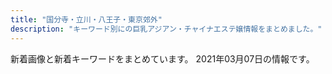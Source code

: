 ```yaml
---
title: "国分寺・立川・八王子・東京郊外"
description: "キーワード別にの巨乳アジアン・チャイナエステ嬢情報をまとめました。"
---
```


新着画像と新着キーワードをまとめています。
2021年03月07日の情報です。

<DmmAffiliateIns />
<KeywordTable
  shops={
    [
    {
        "name": "RELALICE-\u30ea\u30e9\u30ea\u30b9-",
        "img_links": [
            "http://koi.este88.com/img/header00.jpg",
            "http://koi.este88.com/images/info.png",
            "http://koi.este88.com/img/header02.jpg",
            "http://koi.este88.com/gals/mimi1.jpg",
            "http://koi.este88.com/gals/riri1.jpg",
            "http://koi.este88.com/gals/kana1.jpg",
            "http://koi.este88.com/images/r07.jpg",
            "http://koi.este88.com/gals/ami1.jpg",
            "http://koi.este88.com/img/header01.jpg",
            "http://koi.este88.com/img/header03.jpg",
            "http://koi.este88.com/gals/yuri1.jpg"
        ],
        "url": "http://koi.este88.com/",
        "station": "JR\u62dd\u5cf6\u99c5\u5357\u53e3",
        "keywords": {}
    },
    {
        "station": "JR\u56fd\u5206\u5bfa\u99c5\u5317\u53e3",
        "url": "http://www.mens-hana.info/",
        "name": "\u82b1",
        "img_links": [
            "http://www.mens-hana.info/img/p5t1.png",
            "http://www.mens-hana.info/img/gm6.png",
            "http://www.mens-hana.info/files/003.jpg",
            "http://www.mens-hana.info/img/tel.png",
            "http://www.mens-hana.info/files/002-02.jpg",
            "http://www.mens-hana.info/img/topt4.png",
            "http://www.mens-hana.info/img/p6t1.png",
            "http://www.mens-hana.info/files/009.jpg",
            "http://www.mens-hana.info/img/gm3.png",
            "http://www.mens-hana.info/files/002.jpg",
            "http://www.mens-hana.info/img/p2t1.png",
            "http://www.mens-hana.info/files/004.jpg",
            "http://www.mens-hana.info/files/014-02.jpg",
            "http://www.mens-hana.info/files/013.jpg",
            "http://www.mens-hana.info/img/flower.png",
            "http://www.mens-hana.info/files/013-02.jpg",
            "http://www.mens-hana.info/files/012-02.jpg",
            "http://www.mens-hana.info/i/img/line-sys.jpg",
            "http://www.mens-hana.info/files/007-02.jpg",
            "http://www.mens-hana.info/img/gm2.png",
            "http://www.mens-hana.info/files/011.jpg",
            "http://www.mens-hana.info/img/mobile.png",
            "http://www.mens-hana.info/files/006.jpg",
            "http://www.mens-hana.info/img/topt1.png",
            "http://www.mens-hana.info/files/009-02.jpg",
            "http://www.mens-hana.info/files/015.jpg",
            "http://www.mens-hana.info/files/004-02.jpg",
            "http://www.mens-hana.info/img/goback.jpg",
            "http://www.mens-hana.info/img/frame_m.png",
            "http://www.mens-hana.info/i/img/line-rec.jpg",
            "http://www.mens-hana.info/img/fly.png",
            "http://www.mens-hana.info/i/img/line-acc.jpg",
            "http://www.mens-hana.info/i/img/line-cam.jpg",
            "http://www.mens-hana.info/files/011-02.jpg",
            "http://www.mens-hana.info/img/gm1.png",
            "http://www.mens-hana.info/img/topt2.png",
            "http://www.mens-hana.info/files/014.jpg",
            "http://www.mens-hana.info/img/age.png",
            "http://www.mens-hana.info/files/008.jpg",
            "http://www.mens-hana.info/files/005-02.jpg",
            "http://www.mens-hana.info/files/017.jpg",
            "http://www.mens-hana.info/img/new_item.jpg",
            "http://www.mens-hana.info/files/003-02.jpg",
            "http://www.mens-hana.info/img/gm5.png",
            "http://www.mens-hana.info/files/012.jpg",
            "http://www.mens-hana.info/img/p3t1.png",
            "http://www.mens-hana.info/img/gm4.png",
            "http://www.mens-hana.info/files/008-02.jpg",
            "http://www.mens-hana.info/img/line1.png",
            "http://www.mens-hana.info/img/p4t1.png",
            "http://www.mens-hana.info/files/017-02.jpg",
            "http://www.mens-hana.info/files/006-02.jpg",
            "http://www.mens-hana.info/files/015-02.jpg",
            "http://www.mens-hana.info/files/007.jpg",
            "http://www.mens-hana.info/i/img/line-staff.jpg",
            "http://www.mens-hana.info/files/005.jpg"
        ],
        "keywords": {
            "D": 2,
            "85": 38,
            "83": 2,
            "84": 2,
            "86": 14,
            "C": 49,
            "89": 2,
            "E": 2
        }
    },
    {
        "name": "Love Honey \uff5e\u30e9\u30d6\u30cf\u30cb\u30fc\uff5e",
        "keywords": {},
        "img_links": [
            "http://lovehoney.estx.net/images/index_13.jpg",
            "http://lovehoney.estx.net/images/1.jpg",
            "http://lovehoney.estx.net/images/3.jpg",
            "http://lovehoney.estx.net/images/2.jpg",
            "http://lovehoney.estx.net/staff/3/1.jpg",
            "http://lovehoney.estx.net/images/index2_12.jpg",
            "http://lovehoney.estx.net/images/staff_10.jpg",
            "http://lovehoney.estx.net/images/index_04.jpg",
            "http://lovehoney.estx.net/images/4.jpg",
            "http://lovehoney.estx.net/images/index_12.jpg",
            "http://lovehoney.estx.net/images/index_10.jpg",
            "http://lovehoney.estx.net/staff/1/1.jpg",
            "http://lovehoney.estx.net/images/index_17.jpg",
            "http://lovehoney.estx.net/staff/2/1.jpg",
            "http://lovehoney.estx.net/staff/4/1.jpg",
            "http://lovehoney.estx.net/images/index_14.jpg",
            "http://lovehoney.estx.net/images/index_08.jpg",
            "http://lovehoney.estx.net/images/index_05.jpg",
            "http://lovehoney.estx.net/images/index_09.jpg",
            "http://lovehoney.estx.net/images/index_06.jpg",
            "http://lovehoney.estx.net/images/index_07.jpg",
            "http://lovehoney.estx.net/images/index_02.jpg"
        ],
        "url": "http://lovehoney.estx.net/",
        "station": "JR\u56fd\u5206\u5bfa\u99c5\u5357\u53e3"
    },
    {
        "img_links": [
            "https://es-cream.tokyo/wp-content/uploads/2019/07/WeChat-Image_20190703174151-200x300.jpg",
            "https://es-cream.tokyo/wp-content/uploads/2019/09/WeChat-Image_20190918185047.jpg",
            "https://es-cream.tokyo/wp-content/uploads/2020/03/WeChat-Image_20200311180439.jpg",
            "https://es-cream.tokyo/wp-content/uploads/2020/08/WeChat-Image_20200829205256.jpg",
            "https://es-cream.tokyo/wp-content/uploads/2019/07/WeChat-Image_20190729162551-200x300.jpg",
            "https://es-cream.tokyo/wp-content/uploads/2019/06/WeChat-Image_20190607173911-200x300.jpg",
            "https://es-cream.tokyo/wp-content/themes/template-salon2/images/campaign-bnr.png",
            "https://es-cream.tokyo/wp-content/uploads/2020/12/WeChat-Image_20201211200333.jpg",
            "https://es-cream.tokyo/wp-content/uploads/2020/03/WeChat-Image_20200311180443.jpg",
            "https://es-cream.tokyo/wp-content/uploads/2020/12/WeChat-Image_20201204132408.jpg",
            "https://es-cream.tokyo/wp-content/uploads/2019/10/WeChat-Image_20191021151113-200x300.jpg",
            "https://es-cream.tokyo/wp-content/uploads/2019/08/WeChat-Image_20190827142205.jpg",
            "https://es-cream.tokyo/wp-content/uploads/2020/03/WeChat-Image_20200311180435.jpg",
            "https://es-cream.tokyo/wp-content/uploads/2019/10/WeChat-Image_20191021151121.jpg",
            "https://es-cream.tokyo/wp-content/uploads/2019/04/WeChat-Image_20190417211734.jpg",
            "https://es-cream.tokyo/wp-content/themes/template-salon2/images/m-info.png",
            "https://es-cream.tokyo/wp-content/uploads/2021/01/WeChat-Image_20210112113002.jpg",
            "https://es-cream.tokyo/wp-content/uploads/2018/04/08-200x300.jpg",
            "https://es-cream.tokyo/wp-content/uploads/2019/03/WeChat-Image_20190323191717.jpg",
            "https://es-cream.tokyo/wp-content/uploads/2019/02/1WeChat-Image_20190201215450.jpg",
            "https://es-cream.tokyo/wp-content/uploads/2021/02/WeChat-Image_20210218174311.jpg",
            "https://es-cream.tokyo/wp-content/uploads/2019/09/WeChat-Image_20190918185043.jpg",
            "https://es-cream.tokyo/wp-content/uploads/2018/04/1-1-200x300.jpg",
            "https://es-cream.tokyo/wp-content/uploads/2019/08/WeChat-Image_20190827142201.jpg",
            "https://es-cream.tokyo/wp-content/uploads/2019/07/WeChat-Image_20190706201522-200x300.jpg",
            "https://es-cream.tokyo/wp-content/uploads/2020/10/WeChat-Image_20201016173923-500x750.jpg",
            "https://es-cream.tokyo/wp-content/themes/template-salon2/images/main-img3.jpg",
            "http://es-cream.tokyo/wp-content/uploads/2019/12/1ed5c1c5fbbb849a52bb037f487dfb48.png",
            "https://es-cream.tokyo/wp-content/uploads/2019/02/WeChat-Image_20190201215450.jpg",
            "https://es-cream.tokyo/wp-content/uploads/2019/02/WeChat-Image_20190201215504.jpg",
            "https://es-cream.tokyo/wp-content/uploads/2020/10/WeChat-Image_20201016173923.jpg",
            "https://es-cream.tokyo/wp-content/themes/template-salon2/images/news-ttl.jpg",
            "https://es-cream.tokyo/wp-content/themes/template-salon2/images/main-img.jpg",
            "https://es-cream.tokyo/wp-content/uploads/2019/09/WeChat-Image_20191017130455.jpg",
            "https://es-cream.tokyo/wp-content/uploads/2019/08/WeChat-Image_20190827142201-200x300.jpg",
            "https://es-cream.tokyo/wp-content/uploads/2019/09/WeChat-Image_20190911125852.jpg",
            "https://es-cream.tokyo/wp-content/uploads/2019/03/WeChat-Image_20190330130050.jpg",
            "https://es-cream.tokyo/wp-content/uploads/2021/01/WeChat-Image_20210112112948-200x300.jpg",
            "https://es-cream.tokyo/wp-content/uploads/2019/06/WeChat-Image_20190610230334-200x300.jpg",
            "https://es-cream.tokyo/wp-content/uploads/2019/07/WeChat-Image_20190729162551.jpg",
            "https://es-cream.tokyo/wp-content/uploads/2020/04/WeChat-Image_20200413174323.jpg",
            "https://es-cream.tokyo/wp-content/uploads/2019/12/WeChat-Image_20191212183256.jpg",
            "https://es-cream.tokyo/wp-content/uploads/2019/03/WeChat-Image_20190313150944.jpg",
            "https://es-cream.tokyo/wp-content/themes/template-salon2/images/info.png",
            "https://es-cream.tokyo/wp-content/uploads/2020/07/WeChat-Image_20200703123629.jpg",
            "https://es-cream.tokyo/wp-content/uploads/2020/03/WeChat-Image_20200311180435-200x300.jpg",
            "https://es-cream.tokyo/wp-content/uploads/2019/11/WeChat-Image_20191125122405-200x300.jpg",
            "https://es-cream.tokyo/wp-content/uploads/2018/04/pickup4-224x300.jpg",
            "https://es-cream.tokyo/wp-content/uploads/2019/07/WeChat-Image_20190729162555.jpg",
            "https://es-cream.tokyo/wp-content/uploads/2019/02/1WeChat-Image_20190201215504.jpg",
            "https://es-cream.tokyo/wp-content/uploads/2020/08/WeChat-Image_20200829205301.jpg",
            "https://es-cream.tokyo/wp-content/uploads/2019/03/WeChat-Image_20190323191717-762x1024.jpg",
            "https://es-cream.tokyo/wp-content/uploads/2020/02/WeChat-Image_20200210121526.jpg",
            "https://es-cream.tokyo/wp-content/uploads/2019/04/WeChat-Image_20190417211734-235x300.jpg",
            "https://es-cream.tokyo/wp-content/uploads/2019/12/WeChat-Image_20191223160307.jpg",
            "https://es-cream.tokyo/wp-content/uploads/2019/12/WeChat-Image_20191206183034.jpg",
            "https://es-cream.tokyo/wp-content/uploads/2019/11/WeChat-Image_20191125122405.jpg",
            "https://es-cream.tokyo/wp-content/uploads/2019/06/WeChat-Image_20190610230334.jpg",
            "https://es-cream.tokyo/wp-content/uploads/2020/03/WeChat-Image_20200311180447.jpg",
            "https://es-cream.tokyo/wp-content/uploads/2019/06/WeChat-Image_20190610173440.jpg",
            "https://es-cream.tokyo/wp-content/uploads/2019/07/WeChat-Image_20190706201522.jpg",
            "https://es-cream.tokyo/wp-content/uploads/2019/10/WeChat-Image_20191021151113.jpg",
            "https://es-cream.tokyo/wp-content/themes/template-salon2/images/newface-ttl.jpg",
            "https://es-cream.tokyo/wp-content/uploads/2020/02/WeChat-Image_20200210121531.jpg",
            "https://es-cream.tokyo/wp-content/uploads/2019/06/WeChat-Image_20190607173911.jpg",
            "https://es-cream.tokyo/wp-content/uploads/2021/02/WeChat-Image_20210218174257.jpg",
            "https://es-cream.tokyo/wp-content/uploads/2021/01/WeChat-Image_20210112112948.jpg",
            "https://es-cream.tokyo/wp-content/uploads/2019/12/WeChat-Image_20191212183249.jpg",
            "https://es-cream.tokyo/wp-content/themes/template-salon2/images/main-img2.jpg",
            "https://es-cream.tokyo/wp-content/uploads/2019/05/WeChat-Image_20190517141820.jpg",
            "https://es-cream.tokyo/wp-content/uploads/2018/04/pickup2-224x300.jpg",
            "https://es-cream.tokyo/wp-content/uploads/2019/03/WeChat-Image_20190330130038.jpg",
            "https://es-cream.tokyo/wp-content/uploads/2020/10/WeChat-Image_20201016173923-1.jpg",
            "https://es-cream.tokyo/wp-content/uploads/2019/07/WeChat-Image_20190703174151.jpg",
            "https://es-cream.tokyo/wp-content/uploads/2020/12/WeChat-Image_20201211200327.jpg"
        ],
        "keywords": {
            "D": 25,
            "F": 1,
            "85": 39,
            "E": 31,
            "87": 6,
            "86": 12
        },
        "url": "https://es-cream.tokyo/",
        "station": "JR\u516b\u738b\u5b50\u99c5\u5317\u53e3",
        "name": "\u516b\u738b\u5b50\u871c\u5922"
    },
    {
        "station": "JR\u516b\u738b\u5b50\u99c5\u5317\u53e3",
        "name": "\u611b\u5b22",
        "img_links": [
            "http://aijo-massage.com/girl/4.jpg",
            "http://aijo-massage.com/girl/1.jpg",
            "http://aijo-massage.com/girl/7.jpg",
            "http://aijo-massage.com/girl/2.jpg",
            "http://aijo-massage.com/girl/5.jpg",
            "http://aijo-massage.com/static/picture/468_60.jpg",
            "http://aijo-massage.com/static/picture/mens-esthe.jpg",
            "http://aijo-massage.com/girl/6.jpg",
            "http://aijo-massage.com/girl/3.jpg",
            "http://aijo-massage.com/static/picture/concept.jpg",
            "http://aijo-massage.com/girl/8.jpg",
            "http://aijo-massage.com/static/picture/modal.jpg"
        ],
        "keywords": {},
        "url": "http://aijo-massage.com/"
    },
    {
        "keywords": {
            "D": 100,
            "88": 10,
            "C": 16,
            "87": 20,
            "E": 20,
            "85": 50,
            "86": 40
        },
        "station": "JR\u7acb\u5ddd\u99c5\u5357\u53e3",
        "img_links": [
            "http://lucky-day.jpn.vin/images/top.png",
            "http://lucky-day.jpn.vin/images/r03.jpg",
            "http://lucky-day.jpn.vin/images/tit-new.png",
            "http://lucky-day.jpn.vin/images/tit-infor.png",
            "http://lucky-day.jpn.vin/images/tit-gat.png",
            "http://lucky-day.jpn.vin/photos/sites/70/2021/02/2021021717523936.jpg",
            "http://lucky-day.jpn.vin/photos/sites/70/2020/11/2020112316215988.jpg",
            "http://lucky-day.jpn.vin/images/r04.jpg",
            "http://lucky-day.jpn.vin/photos/sites/70/2020/10/2020102813214196.jpg",
            "http://lucky-day.jpn.vin/images/acc4.jpg",
            "http://lucky-day.jpn.vin/photos/sites/70/2020/11/2020112516280331.jpg",
            "http://lucky-day.jpn.vin/images/r02.jpg",
            "http://lucky-day.jpn.vin/images/tite-staff.png",
            "http://lucky-day.jpn.vin/images/acc1.jpg",
            "http://lucky-day.jpn.vin/photos/sites/70/2020/10/2020102716195949.jpg",
            "http://lucky-day.jpn.vin/photos/sites/70/2020/12/2020122415521749.jpg",
            "http://lucky-day.jpn.vin/photos/sites/70/2021/03/2021030718033170.jpg",
            "http://lucky-day.jpn.vin/images/acc2.jpg",
            "http://lucky-day.jpn.vin/images/r01.jpg",
            "http://lucky-day.jpn.vin/images/acc3.jpg",
            "http://lucky-day.jpn.vin/photos/sites/70/2020/09/2020092109481331.jpg",
            "http://lucky-day.jpn.vin/images/infor.png",
            "http://lucky-day.jpn.vin/images/tit-pick.png",
            "http://lucky-day.jpn.vin/photos/sites/70/2021/02/2021022412332831.jpg",
            "http://lucky-day.jpn.vin/photos/sites/70/2020/11/2020112213351418.jpg",
            "http://lucky-day.jpn.vin/photos/sites/70/2020/11/2020110217103786.jpg",
            "http://lucky-day.jpn.vin/photos/sites/70/2020/07/2020073005191860.jpg"
        ],
        "name": "Lucky Day",
        "url": "http://lucky-day.jpn.vin/"
    },
    {
        "keywords": {
            "85": 10,
            "83": 5,
            "87": 5,
            "D": 20
        },
        "name": "\u3061\u3085\u3046\u3061\u3085\u3046",
        "station": "\u4eac\u738b\u516b\u738b\u5b50\u99c54\u756a\u51fa\u53e3",
        "img_links": [
            "https://chuchu.xyz.mn/images/info.jpg",
            "https://chuchu.xyz.mn/photos/sites/31/2021/02/2021022502431637.jpg",
            "https://chuchu.xyz.mn/images/top.png",
            "https://chuchu.xyz.mn/images/s_news.png",
            "https://chuchu.xyz.mn/images/s_staff.jpg",
            "https://chuchu.xyz.mn/images/s1.jpg",
            "https://chuchu.xyz.mn/images/s3.jpg",
            "https://chuchu.xyz.mn/images/room1.jpg",
            "https://chuchu.xyz.mn/images/room2.jpg",
            "https://chuchu.xyz.mn/images/s_pick.png",
            "https://chuchu.xyz.mn/images/room3.jpg",
            "https://chuchu.xyz.mn/photos/sites/31/2021/02/2021022503080220.jpg",
            "https://chuchu.xyz.mn/images/relax.jpg",
            "https://chuchu.xyz.mn/photos/sites/31/2021/02/2021022502431764.jpg",
            "https://chuchu.xyz.mn/photos/sites/31/2021/02/2021022502431866.jpg",
            "https://chuchu.xyz.mn/images/room4.jpg",
            "https://chuchu.xyz.mn/images/mobile.jpg"
        ],
        "url": "https://chuchu.xyz.mn/"
    },
    {
        "url": "http://sln-heal.com/",
        "img_links": [
            "http://sln-heal.com/staff/aya/01mb.jpg",
            "http://sln-heal.com/staff/yuki/01mb.jpg",
            "http://sln-heal.com/pic/topimg1.png",
            "http://sln-heal.com/img/att.png",
            "http://sln-heal.com/pic/head.jpg",
            "http://sln-heal.com/pic/topimg5.png",
            "http://sln-heal.com/staff/yuki/01.jpg",
            "http://sln-heal.com/img/ttl_mobile.png",
            "http://sln-heal.com/pic/topimg4.png",
            "http://sln-heal.com/staff/aya/01.jpg",
            "http://sln-heal.com/img/ttl_staff.jpg",
            "http://sln-heal.com/img/ttl_rec.png",
            "http://sln-heal.com/staff/risa/01mb.jpg",
            "http://sln-heal.com/pic/topimg2.png",
            "http://sln-heal.com/pic/topimg3.png",
            "http://sln-heal.com/staff/nana/01mb.jpg",
            "http://sln-heal.com/staff/risa/01.jpg",
            "http://sln-heal.com/i/files/homeimg.jpg",
            "http://sln-heal.com/staff/nana/01.jpg"
        ],
        "name": "\u304d\u3089\u3089",
        "station": "\u3072\u3070\u308a\u30f6\u4e18\u99c5\u5357\u53e3",
        "keywords": {
            "C": 13
        }
    },
    {
        "url": "http://beauty-est.tokyo/",
        "keywords": {
            "86": 8,
            "D": 4,
            "E": 2
        },
        "name": "Be",
        "img_links": [
            "http://beauty-est.tokyo/images/cg03.jpg",
            "http://beauty-est.tokyo/images/ri.jpg",
            "http://beauty-est.tokyo/images/cg02.jpg",
            "http://beauty-est.tokyo/images/cg04.jpg",
            "http://beauty-est.tokyo/images/cg01.jpg",
            "http://beauty-est.tokyo/images/now-printing.jpg",
            "http://beauty-est.tokyo/images/mi.jpg"
        ],
        "station": "\u6771\u5927\u548c\u5e02\u99c5"
    },
    {
        "img_links": [
            "http://www.miki-es.info/style/images/girl-z2.jpg",
            "http://www.miki-es.info/style/images/end.jpg",
            "http://www.miki-es.info/staff/s03.jpg",
            "http://www.miki-es.info/images/aaa.png",
            "http://www.miki-es.info/style/images/top.png",
            "http://www.miki-es.info/staff/s05.jpg",
            "http://www.miki-es.info/style/images/bj3.png",
            "http://www.miki-es.info/staff/s06.jpg",
            "http://www.miki-es.info/style/images/staff_line.png",
            "http://www.miki-es.info/staff/s01.jpg",
            "http://www.miki-es.info/staff/s04.jpg",
            "http://www.miki-es.info/staff/s02.jpg",
            "http://www.miki-es.info/style/images/girl-z1.jpg"
        ],
        "station": "\u79cb\u6d25\u99c5\u5357\u53e3",
        "keywords": {
            "D": 6,
            "86": 5,
            "80": 1,
            "C": 13
        },
        "name": "\u7f8e\u59eb",
        "url": "http://www.miki-es.info"
    },
    {
        "url": "http://cosmos.xyz.mn/",
        "name": "\u30aa\u30a2\u30b7\u30b9",
        "keywords": {
            "86": 1,
            "85": 4,
            "D": 6,
            "83": 1
        },
        "img_links": [
            "http://cosmos.xyz.mn/images/ico01.png",
            "http://cosmos.xyz.mn/images/top.png",
            "http://cosmos.xyz.mn/images/side_tel.jpg",
            "http://cosmos.xyz.mn/images/sp_top.jpg",
            "http://cosmos.xyz.mn/images/link_nav04.jpg",
            "http://cosmos.xyz.mn/photos/sites/30/2020/04/2020040410293617.jpg",
            "http://cosmos.xyz.mn/images/side_mobile.jpg",
            "http://cosmos.xyz.mn/photos/sites/30/2020/04/2020040410293269.jpg",
            "http://cosmos.xyz.mn/images/top_slider02.jpg",
            "http://cosmos.xyz.mn/images/link_nav01.jpg",
            "http://cosmos.xyz.mn/photos/sites/30/2020/04/202004041029313.jpg",
            "http://cosmos.xyz.mn/photos/sites/30/2020/04/2020040410293010.jpg",
            "http://cosmos.xyz.mn/images/top_slider01.jpg",
            "http://cosmos.xyz.mn/photos/sites/30/2020/04/2020040410292761.jpg",
            "http://cosmos.xyz.mn/images/info3.jpg",
            "http://cosmos.xyz.mn/images/link_nav05.jpg",
            "http://cosmos.xyz.mn/images/info1.jpg",
            "http://cosmos.xyz.mn/images/link_nav03.jpg",
            "http://cosmos.xyz.mn/images/info2.jpg",
            "http://cosmos.xyz.mn/photos/sites/30/2020/04/202004041029346.jpg",
            "http://cosmos.xyz.mn/images/side_link.jpg",
            "http://cosmos.xyz.mn/images/link_nav02.jpg",
            "http://cosmos.xyz.mn/images/link_nav06.jpg",
            "http://cosmos.xyz.mn/images/link_nav07.jpg"
        ],
        "station": "\u6771\u4e45\u7559\u7c73\u99c5\u897f\u53e3"
    },
    {
        "keywords": {},
        "station": "\u3072\u3070\u308a\u30f6\u4e18\u99c5\u5357\u53e3",
        "url": "http://seven-love.xyz.mn/",
        "name": "Seven\u604b",
        "img_links": []
    },
    {
        "keywords": {
            "C": 16,
            "85": 5,
            "D": 8,
            "87": 3
        },
        "station": "\u6e05\u702c\u99c5\u5317\u53e3",
        "url": "https://sweet-love.xyz.mn/",
        "img_links": [
            "https://sweet-love.xyz.mn/images/bjs.jpg",
            "https://sweet-love.xyz.mn/images/room1.jpg",
            "https://sweet-love.xyz.mn/images/s_link.jpg",
            "https://sweet-love.xyz.mn/images/room3.jpg",
            "https://sweet-love.xyz.mn/images/bjs2.jpg",
            "https://sweet-love.xyz.mn/photos/sites/76/2021/01/202101151715002.jpg",
            "https://sweet-love.xyz.mn/photos/sites/76/2020/11/2020111210044418.jpg",
            "https://sweet-love.xyz.mn/photos/sites/76/2020/11/2020111210034766.jpg",
            "https://sweet-love.xyz.mn/photos/sites/76/2020/11/2020111210244955.jpg",
            "https://sweet-love.xyz.mn/images/mail.jpg",
            "https://sweet-love.xyz.mn/images/mobile.jpg",
            "https://sweet-love.xyz.mn/images/room2.jpg",
            "https://sweet-love.xyz.mn/images/top.png",
            "https://sweet-love.xyz.mn/images/girl-z2.jpg",
            "https://sweet-love.xyz.mn/photos/sites/76/2020/11/2020112111430887.jpg",
            "https://sweet-love.xyz.mn/photos/sites/76/2020/11/2020111108440477.jpg",
            "https://sweet-love.xyz.mn/images/news.jpg",
            "https://sweet-love.xyz.mn/photos/sites/76/2021/01/2021020219091971.jpg",
            "https://sweet-love.xyz.mn/images/s_staff.jpg",
            "https://sweet-love.xyz.mn/photos/sites/76/2020/12/2020121513294186.jpg",
            "https://sweet-love.xyz.mn/images/room4.jpg",
            "https://sweet-love.xyz.mn/images/girl-z1.jpg"
        ],
        "name": "Sweet love"
    },
    {
        "img_links": [
            "http://e-hoya.info/images/maga.png",
            "http://e-hoya.info/images/g1.jpg",
            "http://e-hoya.info/images/g0.jpg",
            "http://e-hoya.info/images/acc01.jpg",
            "http://e-hoya.info/images/acc02.jpg",
            "http://e-hoya.info/images/new-tit.png",
            "http://e-hoya.info/images/g2.jpg",
            "http://e-hoya.info/images/acc04.jpg",
            "http://e-hoya.info/images/g4.jpg",
            "http://e-hoya.info/images/acc03.jpg",
            "http://e-hoya.info/images/acc05.jpg",
            "http://e-hoya.info/images/point-card.png",
            "http://e-hoya.info/images/top.png",
            "http://e-hoya.info/images/sr.jpg",
            "http://e-hoya.info/images/g3.jpg"
        ],
        "station": "\u4fdd\u8c37\u99c5\u5357\u53e3",
        "name": "\u30a8\u30c7\u30f3\u306e\u5712",
        "keywords": {
            "D": 1,
            "C": 12
        },
        "url": "http://e-hoya.info/"
    },
    {
        "url": "https://yuyuka.tyo.cm/",
        "name": "\u7652\u3005\u83ef",
        "img_links": [
            "https://yuyuka.tyo.cm/images/side_nav01.jpg",
            "https://yuyuka.tyo.cm/images/sp_tit_link.png",
            "https://yuyuka.tyo.cm/images/sp_top02.jpg",
            "https://yuyuka.tyo.cm/images/side_nav06.jpg",
            "https://yuyuka.tyo.cm/images/room1.jpg",
            "https://yuyuka.tyo.cm/images/room3.jpg",
            "https://yuyuka.tyo.cm/images/tit_news.png",
            "https://yuyuka.tyo.cm/images/room2.jpg",
            "https://yuyuka.tyo.cm/images/tit_link.jpg",
            "https://yuyuka.tyo.cm/images/side_nav02.jpg",
            "https://www.est-tatsujin.jp/theme/esthe_no_tatsujin_front/banner/estbnr_s2_200x40.jpg",
            "https://yuyuka.tyo.cm/photos/sites/57/2020/11/2020111001430371.jpg",
            "https://yuyuka.tyo.cm/images/mobile.png",
            "https://yuyuka.tyo.cm/images/end.png",
            "https://yuyuka.tyo.cm/images/sp_top01.jpg",
            "https://yuyuka.tyo.cm/images/room4.jpg",
            "https://yuyuka.tyo.cm/images/side_nav04.jpg",
            "https://yuyuka.tyo.cm/photos/sites/57/2020/11/2020111001495920.jpg",
            "https://yuyuka.tyo.cm/images/tit_staffbox02.jpg",
            "https://yuyuka.tyo.cm/photos/sites/57/2020/12/2020121007423822.jpg",
            "https://yuyuka.tyo.cm/photos/sites/57/2020/11/2020111001430361.jpg",
            "https://yuyuka.tyo.cm/images/side_nav03.jpg",
            "https://yuyuka.tyo.cm/images/pic_girl01.jpg",
            "https://yuyuka.tyo.cm/images/tit_pick.png",
            "https://yuyuka.tyo.cm/images/tel.png",
            "https://yuyuka.tyo.cm/images/tit_staffbox01.jpg",
            "https://yuyuka.tyo.cm/images/sp_tit_pick.png",
            "https://yuyuka.tyo.cm/photos/sites/57/2020/12/2020121007431579.jpg",
            "https://yuyuka.tyo.cm/photos/sites/57/2020/12/2020120409221187.jpg",
            "https://yuyuka.tyo.cm/images/side_nav05.jpg"
        ],
        "station": "JR\u6b66\u8535\u5c0f\u91d1\u4e95\u99c5\u5357\u53e3",
        "keywords": {
            "85": 6,
            "87": 3,
            "D": 24,
            "86": 9
        }
    },
    {
        "keywords": {},
        "url": "http://joten.work/",
        "name": "\u8212\u5824\u82d1 \uff5e\u30b8\u30e7\u30c6\u30a4\u30a8\u30f3\uff5e",
        "img_links": [
            "http://joten.work/images/interior_t.jpg",
            "http://joten.work/img/risa1.jpg",
            "http://joten.work/staff/sayaka.jpg",
            "http://joten.work/images/ta.jpg",
            "http://joten.work/staff/risa.jpg",
            "http://joten.work/images/menu/interior.jpg",
            "http://joten.work/images/rec3.png",
            "http://joten.work/images/sys1.jpg",
            "http://joten.work/images/rec1.png",
            "http://joten.work/images/menu/top.jpg",
            "http://joten.work/images/sys4.jpg",
            "http://joten.work/images/news.png",
            "http://joten.work/images/sys3.jpg",
            "http://joten.work/images/staff_t.jpg",
            "http://joten.work/images/mobile.jpg",
            "http://joten.work/images/tel.jpg",
            "http://joten.work/images/sys2.jpg",
            "http://joten.work/images/rec2.png",
            "http://joten.work/images/newface_t.png",
            "http://joten.work/img/sayaka1.jpg",
            "http://joten.work/images/int1.png",
            "http://joten.work/images/int2.png",
            "http://joten.work/images/menu/staff.jpg",
            "http://joten.work/images/head.png"
        ],
        "station": "\u3072\u3070\u308a\u30f6\u4e18\u99c5\u5317\u53e3"
    },
    {
        "station": "\u4e45\u7c73\u5ddd\u99c5\u5357\u53e3",
        "img_links": [
            "http://aes-relax.com/img/access/road3.jpg",
            "http://aes-relax.com/img/mline.png",
            "http://aes-relax.com/staff/kaori/01.jpg",
            "http://aes-relax.com/staff/koko/01.jpg",
            "http://aes-relax.com/pic/head.jpg",
            "http://aes-relax.com/staff/sayuri/01.jpg",
            "http://aes-relax.com/img/ttl_staff.png",
            "http://aes-relax.com/img/access/road2.jpg",
            "http://aes-relax.com/staff/miyuki/01.jpg",
            "http://aes-relax.com/img/access/road4.jpg",
            "http://aes-relax.com/staff/mayumi/01.jpg",
            "http://aes-relax.com/pic/topimg1.jpg",
            "http://aes-relax.com/img/access/road1.jpg",
            "http://aes-relax.com/pic/topimg2.jpg",
            "http://aes-relax.com/pic/topimg3.jpg",
            "http://aes-relax.com/staff/miki/01.jpg",
            "http://aes-relax.com/staff/maria/01.jpg",
            "http://aes-relax.com/img/loadat.png",
            "http://aes-relax.com/staff/ichigo/01.jpg",
            "http://aes-relax.com/img/access/roaddm.png",
            "http://aes-relax.com/img/fline.png",
            "http://aes-relax.com/img/access/road5.jpg"
        ],
        "name": "\u8309\u8389\u82b1\u30fb\u30b8\u30e3\u30b9\u30df\u30f3",
        "keywords": {
            "C": 15
        },
        "url": "http://aes-relax.com/"
    },
    {
        "url": "http://esthe-massage.in.net/",
        "station": "JR\u8c4a\u7530\u99c5\u5317\u53e3",
        "keywords": {
            "86": 5,
            "87": 2
        },
        "img_links": [
            "http://esthe-massage.in.net/img/top.jpg",
            "http://esthe-massage.in.net/img/st5.jpg",
            "http://esthe-massage.in.net/img/rect.jpg",
            "http://esthe-massage.in.net/img/acct.jpg",
            "http://esthe-massage.in.net/img/sta2.jpg",
            "http://esthe-massage.in.net/img/r1.jpg",
            "http://esthe-massage.in.net/img/r2.jpg",
            "http://esthe-massage.in.net/img/r3.jpg",
            "http://esthe-massage.in.net/img/sta3.jpg",
            "http://esthe-massage.in.net/img/lint.jpg",
            "http://esthe-massage.in.net/img/stat.jpg",
            "http://esthe-massage.in.net/img/st2.jpg",
            "http://esthe-massage.in.net/img/root.jpg",
            "http://esthe-massage.in.net/img/st3.jpg",
            "http://esthe-massage.in.net/img/st1.jpg",
            "http://esthe-massage.in.net/img/fla.jpg",
            "http://esthe-massage.in.net/img/sta1.jpg"
        ],
        "name": "\u30e9\u30d9\u30f3\u30c0\u30fc"
    },
    {
        "name": "\u840c",
        "url": "http://www.moe-es.link/",
        "station": "JR\u516b\u738b\u5b50\u99c5\u5317\u53e3",
        "img_links": [
            "http://www.moe-es.link/images/news.jpg",
            "http://www.moe-es.link/img/yuyu1.jpg",
            "http://www.moe-es.link/images/sys2.jpg",
            "http://www.moe-es.link/img/momoe1.jpg",
            "http://www.moe-es.link/images/staff_t.jpg",
            "http://www.moe-es.link/img/mayumi1.jpg",
            "http://www.moe-es.link/images/info.jpg",
            "http://www.moe-es.link/images/head.jpg",
            "http://www.moe-es.link/images/1.jpg",
            "http://www.moe-es.link/images/sys1.jpg",
            "http://www.moe-es.link/images/int1.jpg",
            "http://www.moe-es.link/images/3.jpg",
            "http://www.moe-es.link/images/int2.jpg",
            "http://www.moe-es.link/images/interior_t.jpg",
            "http://www.moe-es.link/images/2.jpg"
        ],
        "keywords": {}
    },
    {
        "url": "http://www.yuki.iesjp.com/",
        "name": "\u512a\u59eb",
        "station": "JR\u516b\u738b\u5b50\u99c5\u5317\u53e3",
        "img_links": [
            "http://www.yuki.iesjp.com/images/shop/s7.jpg",
            "http://www.yuki.iesjp.com/images/line.png",
            "http://www.yuki.iesjp.com/images/shop/s3.jpg",
            "http://www.yuki.iesjp.com/files/004-02.jpg",
            "http://www.yuki.iesjp.com/images/shop/s5.jpg",
            "http://www.yuki.iesjp.com/files/002.jpg",
            "http://www.yuki.iesjp.com/files/004-03.jpg",
            "http://www.yuki.iesjp.com/files/003-02.jpg",
            "http://www.yuki.iesjp.com/files/001.jpg",
            "http://www.yuki.iesjp.com/files/002-02.jpg",
            "http://www.yuki.iesjp.com/files/003-03.jpg",
            "http://www.yuki.iesjp.com/images/mobile.jpg",
            "http://www.yuki.iesjp.com/files/002-03.jpg",
            "http://www.yuki.iesjp.com/images/shop/s1.jpg",
            "http://www.yuki.iesjp.com/images/shop/s8.jpg",
            "http://www.yuki.iesjp.com/images/r3.jpg",
            "http://www.yuki.iesjp.com/images/shop/s2.jpg",
            "http://www.yuki.iesjp.com/files/001-02.jpg",
            "http://www.yuki.iesjp.com/images/shop/s6.jpg",
            "http://www.yuki.iesjp.com/files/001-03.jpg",
            "http://www.yuki.iesjp.com/files/003.jpg",
            "http://www.yuki.iesjp.com/images/shop/s4.jpg",
            "http://www.yuki.iesjp.com/files/004.jpg"
        ],
        "keywords": {
            "87": 8,
            "C": 12,
            "86": 8,
            "D": 16
        }
    },
    {
        "img_links": [
            "https://himawari.tyo.cm/photos/sites/47/2020/10/2020100208175350.jpg",
            "https://himawari.tyo.cm/images/sp_top.jpg",
            "https://himawari.tyo.cm/images/side_mobile.jpg",
            "https://himawari.tyo.cm/photos/sites/47/2020/10/202010020817559.jpg",
            "https://himawari.tyo.cm/photos/sites/47/2020/10/2020100208175534.jpg",
            "https://himawari.tyo.cm/images/link_nav06.jpg",
            "https://himawari.tyo.cm/images/side_link.jpg",
            "https://himawari.tyo.cm/photos/sites/47/2020/10/2020100603052948.jpg",
            "https://himawari.tyo.cm/images/top_slider01.jpg",
            "https://himawari.tyo.cm/photos/sites/47/2020/10/2020100208175477.jpg",
            "https://himawari.tyo.cm/images/link_nav07.jpg",
            "https://himawari.tyo.cm/images/top_slider02.jpg",
            "https://himawari.tyo.cm/images/link_nav02.jpg",
            "https://himawari.tyo.cm/images/top.png",
            "https://himawari.tyo.cm/images/link_nav05.jpg",
            "https://himawari.tyo.cm/photos/sites/47/2020/10/2020100208175541.jpg",
            "https://himawari.tyo.cm/images/info1.jpg",
            "https://himawari.tyo.cm/photos/sites/47/2020/10/202010020817547.jpg",
            "https://himawari.tyo.cm/images/info2.jpg",
            "https://himawari.tyo.cm/images/link_nav01.jpg",
            "https://himawari.tyo.cm/photos/sites/47/2021/02/2021021607515371.jpg",
            "https://himawari.tyo.cm/images/info3.jpg",
            "https://himawari.tyo.cm/images/link_nav03.jpg",
            "https://himawari.tyo.cm/images/ico01.png",
            "https://himawari.tyo.cm/images/side_tel.jpg",
            "https://himawari.tyo.cm/images/link_nav04.jpg"
        ],
        "station": "JR\u516b\u738b\u5b50\u99c5\u5357\u53e3",
        "name": "\u3072\u307e\u308f\u308a",
        "keywords": {
            "86": 4,
            "E": 1,
            "D": 7,
            "87": 1,
            "85": 3
        },
        "url": "https://himawari.tyo.cm/"
    },
    {
        "keywords": {
            "C": 48,
            "E": 24,
            "90": 24,
            "87": 24,
            "D": 36,
            "83": 48,
            "85": 24
        },
        "img_links": [
            "http://lucky.sphere.sc/2/uploadimg/1596225793.jpg",
            "http://lucky.sphere.sc/2/uploadimg/1611296691.jpeg",
            "http://lucky.sphere.sc/2/uploadimg/1565950572.jpg",
            "http://lucky.sphere.sc/2/uploadimg/1597029716.jpg",
            "https://LUCKY.pwchp.com/images/vis_theptframe.png",
            "http://lucky.sphere.sc/2/uploadimg/1593756884.jpg",
            "http://lucky.sphere.sc/2/uploadimg/1574764277.jpg",
            "http://lucky.sphere.sc/int1.png",
            "http://lucky.sphere.sc/2/uploadimg/1589888939.jpg",
            "http://lucky.sphere.sc/2/uploadimg/1593756798.jpg",
            "http://lucky.sphere.sc/dozdLZQPkhPUwC2.png",
            "http://lucky.sphere.sc/2/uploadimg/1614050682.jpeg",
            "http://lucky.sphere.sc/vis_theptframe.png",
            "http://lucky.sphere.sc/2/uploadimg/1565558725.jpg"
        ],
        "station": "JR\u7acb\u5ddd\u99c5\u5357\u53e3",
        "url": "http://lucky.sphere.sc/",
        "name": "LUCKY"
    },
    {
        "station": "JR\u798f\u751f\u99c5\u6771\u53e3",
        "url": "http://a-rlx.info",
        "keywords": {
            "C": 2,
            "E": 1
        },
        "img_links": [
            "http://a-rlx.info/images/s04.jpg",
            "http://a-rlx.info/images/acc05.jpg",
            "http://a-rlx.info/gril/p03.jpg",
            "http://a-rlx.info/images/acc04.jpg",
            "http://a-rlx.info/images/r04.jpg",
            "http://a-rlx.info/images/index_03.jpg",
            "http://a-rlx.info/gril/013b.jpg",
            "http://a-rlx.info/gril/09a.jpg",
            "http://a-rlx.info/images/r03.jpg",
            "http://a-rlx.info/gril/09.jpg",
            "http://a-rlx.info/images/index_06.jpg",
            "http://a-rlx.info/images/s03.jpg",
            "http://a-rlx.info/gril/07a.jpg",
            "http://a-rlx.info/gril/09b.jpg",
            "http://a-rlx.info/images/info_01.png",
            "http://a-rlx.info/images/index_13.jpg",
            "http://a-rlx.info/images/rec_08.jpg",
            "http://a-rlx.info/images/acc03.jpg",
            "http://a-rlx.info/images/index_07.jpg",
            "http://a-rlx.info/gril/07b.jpg",
            "http://a-rlx.info/images/acc01.jpg",
            "http://a-rlx.info/images/s02.jpg",
            "http://a-rlx.info/images/sys_08.jpg",
            "http://a-rlx.info/images/index_02.jpg",
            "http://a-rlx.info/images/rec.jpg",
            "http://a-rlx.info/images/sub_10.jpg",
            "http://a-rlx.info/images/index_05.jpg",
            "http://a-rlx.info/images/staff_08.jpg",
            "http://a-rlx.info/images/index_04.jpg",
            "http://a-rlx.info/images/r01.jpg",
            "http://a-rlx.info/images/line.png",
            "http://a-rlx.info/images/index_12.jpg",
            "http://a-rlx.info/images/info_08.jpg",
            "http://a-rlx.info/images/index_01.jpg",
            "http://a-rlx.info/images/r02.jpg",
            "http://a-rlx.info/gril/07.jpg",
            "http://a-rlx.info/gril/013.jpg",
            "http://a-rlx.info/gril/013a.jpg",
            "http://a-rlx.info/images/s01.jpg"
        ],
        "name": "\u96c5"
    },
    {
        "keywords": {
            "86": 2,
            "C": 13,
            "D": 5,
            "85": 1,
            "87": 2
        },
        "name": "\u6708\u9999\u7f8e\u4eba",
        "station": "\u82b1\u5c0f\u91d1\u4e95\u99c5\u5357\u53e3",
        "img_links": [
            "http://gekkabijin.tyo.cm/images/mobile.jpg",
            "http://gekkabijin.tyo.cm/images/s_infomation.jpg",
            "http://gekkabijin.tyo.cm/photos/sites/63/2021/02/2021021912261426.jpg",
            "http://gekkabijin.tyo.cm/images/info2.jpg",
            "http://gekkabijin.tyo.cm/images/info3.jpg",
            "http://gekkabijin.tyo.cm/images/bj1.jpg",
            "http://gekkabijin.tyo.cm/images/info1.jpg",
            "http://gekkabijin.tyo.cm/images/s_staff.png",
            "http://gekkabijin.tyo.cm/photos/sites/63/2021/02/2021021912252864.jpg",
            "http://gekkabijin.tyo.cm/photos/sites/63/2021/02/2021021912255384.jpg",
            "http://gekkabijin.tyo.cm/images/top.png",
            "http://gekkabijin.tyo.cm/images/s_service.jpg",
            "http://gekkabijin.tyo.cm/images/room1.jpg",
            "http://gekkabijin.tyo.cm/photos/sites/63/2021/02/2021021912415595.jpg",
            "http://gekkabijin.tyo.cm/images/room4.jpg",
            "http://gekkabijin.tyo.cm/images/s_pick.jpg",
            "http://gekkabijin.tyo.cm/photos/sites/63/2021/02/2021021912264898.jpg",
            "http://gekkabijin.tyo.cm/images/s_link.png",
            "http://gekkabijin.tyo.cm/images/room3.jpg",
            "http://gekkabijin.tyo.cm/images/room2.jpg",
            "http://gekkabijin.tyo.cm/photos/sites/63/2021/03/2021030414191781.jpg",
            "http://gekkabijin.tyo.cm/images/bj3.jpg"
        ],
        "url": "http://gekkabijin.tyo.cm/"
    },
    {
        "url": "http://kaori.me-es.com/",
        "name": "\u9999",
        "img_links": [
            "http://kaori.me-es.com/images/index_10.jpg",
            "http://kaori.me-es.com/images/index_03.jpg",
            "http://kaori.me-es.com/images/index_12.jpg",
            "http://kaori.me-es.com/images/index_02.jpg",
            "http://kaori.me-es.com/images/index_18.jpg",
            "http://kaori.me-es.com/images/02.jpg",
            "http://kaori.me-es.com/images/01.jpg",
            "http://kaori.me-es.com/images/index_16.jpg",
            "http://kaori.me-es.com/images/index_19.jpg",
            "http://kaori.me-es.com/girl/03.jpg",
            "http://kaori.me-es.com/images/staff_09.jpg",
            "http://kaori.me-es.com/images/index_13.jpg",
            "http://kaori.me-es.com/images/index_17.jpg",
            "http://kaori.me-es.com/images/index_05.jpg",
            "http://kaori.me-es.com/images/info_09.jpg",
            "http://kaori.me-es.com/girl/05.jpg",
            "http://kaori.me-es.com/images/info.jpg",
            "http://kaori.me-es.com/girl/07.jpg",
            "http://kaori.me-es.com/images/index_01.jpg",
            "http://kaori.me-es.com/girl/06.jpg",
            "http://kaori.me-es.com/images/index_21.jpg",
            "http://kaori.me-es.com/images/index_07.jpg",
            "http://kaori.me-es.com/images/rec.jpg",
            "http://kaori.me-es.com/images/rec_09.jpg",
            "http://kaori.me-es.com/girl/08.jpg",
            "http://kaori.me-es.com/images/index_14.jpg",
            "http://kaori.me-es.com/girl/00.jpg",
            "http://kaori.me-es.com/girl/01.jpg",
            "http://kaori.me-es.com/images/index_04.jpg",
            "http://kaori.me-es.com/images/index_06.jpg"
        ],
        "keywords": {},
        "station": "JR\u9752\u6885\u99c5"
    },
    {
        "name": "Girls",
        "station": "JR\u56fd\u5206\u5bfa\u99c5\u5357\u53e3",
        "url": "http://www.girls.esjp.info/",
        "keywords": {
            "E": 1,
            "F": 2,
            "87": 6,
            "D": 7,
            "86": 2,
            "85": 1,
            "89": 1,
            "90": 1,
            "C": 8
        },
        "img_links": [
            "http://www.girls.esjp.info/files/012-03.jpg",
            "http://www.girls.esjp.info/files/003-03.jpg",
            "http://www.girls.esjp.info/img/head.jpg",
            "http://www.girls.esjp.info/img/staff_bottom.jpg",
            "http://www.girls.esjp.info/files/005-02.jpg",
            "http://www.girls.esjp.info/files/003-02.jpg",
            "http://www.girls.esjp.info/img/staff_top.jpg",
            "http://www.girls.esjp.info/files/028-02.jpg",
            "http://www.girls.esjp.info/img/rsubt2.png",
            "http://www.girls.esjp.info/files/005.jpg",
            "http://www.girls.esjp.info/files/007-03.jpg",
            "http://www.girls.esjp.info/files/010-02.jpg",
            "http://www.girls.esjp.info/files/043.jpg",
            "http://www.girls.esjp.info/files/010.jpg",
            "http://www.girls.esjp.info/files/042-03.jpg",
            "http://www.girls.esjp.info/img/rsubt5.png",
            "http://www.girls.esjp.info/files/020.jpg",
            "http://www.girls.esjp.info/files/042-02.jpg",
            "http://www.girls.esjp.info/files/028-03.jpg",
            "http://www.girls.esjp.info/files/005-03.jpg",
            "http://www.girls.esjp.info/files/026-02.jpg",
            "http://www.girls.esjp.info/files/044-02.jpg",
            "http://www.girls.esjp.info/files/043-03.jpg",
            "http://www.girls.esjp.info/files/001-03.jpg",
            "http://www.girls.esjp.info/img/rsubt4.png",
            "http://www.girls.esjp.info/img/rsubt3.png",
            "http://www.girls.esjp.info/files/042.jpg",
            "http://www.girls.esjp.info/files/020-03.jpg",
            "http://www.girls.esjp.info/files/021-02.jpg",
            "http://www.girls.esjp.info/files/012-02.jpg",
            "http://www.girls.esjp.info/files/012.jpg",
            "http://www.girls.esjp.info/img/rsubt6.png",
            "http://www.girls.esjp.info/files/007-02.jpg",
            "http://www.girls.esjp.info/files/028.jpg",
            "http://www.girls.esjp.info/files/026-03.jpg",
            "http://www.girls.esjp.info/files/021.jpg",
            "http://www.girls.esjp.info/img/sys.jpg",
            "http://www.girls.esjp.info/files/003.jpg",
            "http://www.girls.esjp.info/files/010-03.jpg",
            "http://www.girls.esjp.info/files/002-03.jpg",
            "http://www.girls.esjp.info/files/002.jpg",
            "http://www.girls.esjp.info/files/044-03.jpg",
            "http://www.girls.esjp.info/files/043-02.jpg",
            "http://www.girls.esjp.info/files/044.jpg",
            "http://www.girls.esjp.info/files/007.jpg",
            "http://www.girls.esjp.info/files/021-03.jpg",
            "http://www.girls.esjp.info/img/rsubt7.png",
            "http://www.girls.esjp.info/files/020-02.jpg",
            "http://www.girls.esjp.info/files/013-03.jpg",
            "http://www.girls.esjp.info/files/013-02.jpg",
            "http://www.girls.esjp.info/files/001-02.jpg",
            "http://www.girls.esjp.info/files/002-02.jpg",
            "http://www.girls.esjp.info/files/013.jpg",
            "http://www.girls.esjp.info/files/001.jpg",
            "http://www.girls.esjp.info/files/026.jpg",
            "http://www.girls.esjp.info/img/rsubt1.png",
            "http://www.girls.esjp.info/img/telpnone.png"
        ]
    },
    {
        "station": "JR\u7acb\u5ddd\u99c5\u5357\u53e3",
        "name": "\u3075\u308f\u3075\u308f",
        "img_links": [
            "http://www.birtyba.xyz/uploads/200928/1-20092P95A05G.jpg",
            "http://www.birtyba.xyz/style/images/girl-z2.jpg",
            "http://www.birtyba.xyz/uploads/210206/1-21020611264M13.jpg",
            "http://www.birtyba.xyz/style/images/end.jpg",
            "http://www.birtyba.xyz/style/images/room1.jpg",
            "http://www.birtyba.xyz/style/images/mobile.jpg",
            "http://www.birtyba.xyz/style/images/room4.jpg",
            "http://www.birtyba.xyz/uploads/200929/1-200929102005Z4.jpg",
            "http://www.birtyba.xyz/uploads/200929/1-200929101Z4D1.jpg",
            "http://www.birtyba.xyz/style/images/girl-z1.jpg",
            "http://www.birtyba.xyz/uploads/200929/1-2009291019253T.jpg",
            "http://www.birtyba.xyz/uploads/200929/1-200929102016294.jpg",
            "http://www.birtyba.xyz/style/images/dt.jpg",
            "http://www.birtyba.xyz/uploads/200929/1-2009291019494I.jpg",
            "http://www.birtyba.xyz/uploads/201116/1-20111613315KT.jpg",
            "http://www.birtyba.xyz/style/images/bj3.png",
            "http://www.birtyba.xyz/uploads/201116/1-201116133149563.jpg",
            "http://www.birtyba.xyz/style/images/room2.jpg",
            "http://www.birtyba.xyz/uploads/200929/1-200929101U3R4.jpg",
            "http://www.birtyba.xyz/style/images/room3.jpg",
            "http://www.birtyba.xyz/uploads/201116/1-201116133205614.jpg",
            "http://www.birtyba.xyz/plus/images/room5.jpg",
            "http://www.birtyba.xyz/style/images/staff_line.png",
            "http://www.birtyba.xyz/style/images/top.png"
        ],
        "url": "http://www.birtyba.xyz/",
        "keywords": {
            "D": 4,
            "E": 1,
            "86": 5,
            "C": 11
        }
    },
    {
        "keywords": {},
        "station": "\u3072\u3070\u308a\u30f6\u4e18\u99c5\u5357\u53e3",
        "name": "\u6c34\u306e\u7e01",
        "url": "http://www.hibari.link/",
        "img_links": [
            "http://www.hibari.link/images/g7.jpg",
            "http://www.hibari.link/images/nei_01.png",
            "http://www.hibari.link/images/room7.jpg",
            "http://www.hibari.link/images/nei_03.png",
            "http://www.hibari.link/images/s-tu2.png",
            "http://www.hibari.link/images/g2.jpg",
            "http://www.hibari.link/images/yuyu.jpg",
            "http://www.hibari.link/images/room2.jpg",
            "http://www.hibari.link/images/right_top.png",
            "http://www.hibari.link/images/yumi.jpg",
            "http://www.hibari.link/images/pagetop.png",
            "http://www.hibari.link/images/room1.jpg",
            "http://www.hibari.link/images/tite-link.png",
            "http://www.hibari.link/images/g0.jpg",
            "http://www.hibari.link/images/right_bottom.png",
            "http://www.hibari.link/images/1.jpg",
            "http://www.hibari.link/images/girl_01.png",
            "http://www.hibari.link/images/tite-staff.png",
            "http://www.hibari.link/images/yuli.jpg",
            "http://www.hibari.link/images/room4.jpg",
            "http://www.hibari.link/images/g07.jpg",
            "http://www.hibari.link/images/news_top.jpg",
            "http://www.hibari.link/images/news_bottom.jpg",
            "http://www.hibari.link/images/girlx_top.png",
            "http://www.hibari.link/images/girl_top.png",
            "http://www.hibari.link/images/grande.jpg",
            "http://www.hibari.link/images/g1.jpg",
            "http://www.hibari.link/images/s-tu1.png",
            "http://www.hibari.link/images/tite-magazine.png",
            "http://www.hibari.link/images/mail.png",
            "http://www.hibari.link/images/girl_03.png"
        ]
    },
    {
        "name": "\u604b\u3054\u3053\u308d",
        "keywords": {},
        "img_links": [
            "http://forever-est.info/images/cg09.jpg",
            "http://forever-est.info/images/cg12.jpg",
            "http://forever-est.info/images/cg04.jpg",
            "http://forever-est.info/images/cg01.jpg",
            "http://forever-est.info/images/cg11.jpg",
            "http://forever-est.info/images/no.png",
            "http://forever-est.info/images/cg08.jpg",
            "http://forever-est.info/images/nav-001.png",
            "http://forever-est.info/images/nav-006.png",
            "http://forever-est.info/images/cg13.jpg",
            "http://forever-est.info/images/nav-003.png",
            "http://forever-est.info/images/nav-004.png",
            "http://forever-est.info/images/cg06.jpg",
            "http://forever-est.info/images/nav-005.png",
            "http://forever-est.info/images/cg02c.jpg",
            "http://forever-est.info/images/cg03.jpg",
            "http://forever-est.info/images/cg07.jpg",
            "http://forever-est.info/images/cg05.jpg",
            "http://forever-est.info/images/top001.png",
            "http://forever-est.info/images/cg10a.jpg",
            "http://forever-est.info/images/nav-002.png",
            "http://forever-est.info/images/tel.png"
        ],
        "station": "JR\u7acb\u5ddd\u99c5\u5357\u53e3",
        "url": "http://forever-est.info/"
    },
    {
        "station": "\u4fdd\u8c37\u99c5\u5357\u53e3",
        "url": "http://www.yumenouti.xyz/",
        "img_links": [
            "http://www.yumenouti.xyz/images/images/awaawa_11.jpg",
            "http://www.yumenouti.xyz/images/staff/7/sakura.png",
            "http://www.yumenouti.xyz/psd/index_off.jpg",
            "http://www.yumenouti.xyz/images/nav/lanmu-t-job.jpg",
            "http://www.yumenouti.xyz/images/index-hituji_07.jpg",
            "http://www.yumenouti.xyz/images/index-hituji_02.jpg",
            "http://www.yumenouti.xyz/images/sys/lanmu-zi-s7.png",
            "http://www.yumenouti.xyz/images/index-hituji_13.jpg",
            "http://www.yumenouti.xyz/images/images/awaawa_05.jpg",
            "http://www.yumenouti.xyz/images/staff/miki.jpg",
            "http://www.yumenouti.xyz/images/images/awaawa_03.jpg",
            "http://www.yumenouti.xyz/images/index-hituji_22.jpg",
            "http://www.yumenouti.xyz/images/nav/lanmu-t-sys.jpg",
            "http://www.yumenouti.xyz/images/staff/7/sari.png",
            "http://www.yumenouti.xyz/images/staff/yuyu.jpg",
            "http://www.yumenouti.xyz/images/staff/13.png",
            "http://www.yumenouti.xyz/images/nav/lanmu-t-st.jpg",
            "http://www.yumenouti.xyz/images/index-hituji_09.jpg",
            "http://www.yumenouti.xyz/images/images/awaawa_09.jpg",
            "http://www.yumenouti.xyz/images/index-hituji_18.jpg"
        ],
        "keywords": {},
        "name": "\u5922\u306e\u5bb6"
    },
    {
        "name": "Fairy Girl",
        "keywords": {
            "85": 2,
            "86": 8,
            "D": 28,
            "C": 4,
            "87": 22
        },
        "url": "http://www.fairygirl.relaxjp.info/",
        "station": "\u6e05\u702c\u99c5\u5317\u53e3",
        "img_links": [
            "http://www.fairygirl.relaxjp.info/files/023.jpg",
            "http://www.fairygirl.relaxjp.info/files/032.jpg",
            "http://www.fairygirl.relaxjp.info/files/024.jpg",
            "http://www.fairygirl.relaxjp.info/images/s_link.jpg",
            "http://www.fairygirl.relaxjp.info/files/028.jpg",
            "http://www.fairygirl.relaxjp.info/images/s_news.jpg",
            "http://www.fairygirl.relaxjp.info/files/021.jpg",
            "http://www.fairygirl.relaxjp.info/files/027.jpg",
            "http://www.fairygirl.relaxjp.info/files/030.jpg",
            "http://www.fairygirl.relaxjp.info/images/s_face.jpg",
            "http://www.fairygirl.relaxjp.info/images/mobile.jpg",
            "http://www.fairygirl.relaxjp.info/files/019.jpg",
            "http://www.fairygirl.relaxjp.info/files/018.jpg",
            "http://www.fairygirl.relaxjp.info/images/s_staff.jpg",
            "http://www.fairygirl.relaxjp.info/images/s_pick.jpg",
            "http://www.fairygirl.relaxjp.info/files/022.jpg",
            "http://www.fairygirl.relaxjp.info/files/026.jpg",
            "http://www.fairygirl.relaxjp.info/images/nbj3.jpg",
            "http://www.fairygirl.relaxjp.info/files/033.jpg",
            "http://www.fairygirl.relaxjp.info/files/029.jpg",
            "http://www.fairygirl.relaxjp.info/images/end1.jpg",
            "http://www.fairygirl.relaxjp.info/images/s_info.jpg",
            "http://www.fairygirl.relaxjp.info/files/020.jpg",
            "http://www.fairygirl.relaxjp.info/files/034.jpg",
            "http://www.fairygirl.relaxjp.info/files/031.jpg",
            "http://www.fairygirl.relaxjp.info/images/1.jpg",
            "http://www.fairygirl.relaxjp.info/images/nbj3_staff.jpg",
            "http://www.fairygirl.relaxjp.info/files/025.jpg",
            "http://www.fairygirl.relaxjp.info/images/top.jpg"
        ]
    },
    {
        "station": "JR\u662d\u5cf6\u99c5\u5357\u53e3",
        "url": "http://akishima.xyz/",
        "img_links": [
            "http://akishima.xyz/images/bottom_06.png",
            "http://akishima.xyz/images/bottom_03.png",
            "http://akishima.xyz/images/g3.jpg",
            "http://akishima.xyz/images/mobile.png",
            "http://akishima.xyz/images/g2.jpg",
            "http://akishima.xyz/images/bottom_7.png",
            "http://akishima.xyz/images/bottom_05.png",
            "http://akishima.xyz/images/bottom_02.png",
            "http://akishima.xyz/images/g7.jpg",
            "http://akishima.xyz/images/g1.jpg",
            "http://akishima.xyz/images/bottom_01.png",
            "http://akishima.xyz/images/top.png",
            "http://akishima.xyz/images/newface.png",
            "http://akishima.xyz/images/g5.jpg",
            "http://akishima.xyz/images/bottom_04.png"
        ],
        "name": "\u610f",
        "keywords": {}
    },
    {
        "station": "\u6771\u4e45\u7559\u7c73\u99c5\u5317\u53e3",
        "url": "http://www.a-salasa.com/",
        "keywords": {
            "87": 4,
            "85": 4,
            "D": 4,
            "88": 8,
            "84": 12,
            "C": 18
        },
        "img_links": [
            "http://www.a-salasa.com/img/material/p3_ct2.png",
            "http://www.a-salasa.com/index3.jpg",
            "http://www.a-salasa.com/img/material/gm1_rollout.png",
            "http://www.a-salasa.com/i/img/shop/t2.jpg",
            "http://www.a-salasa.com/files/0127-03.jpg",
            "http://www.a-salasa.com/img/material/camp20190808.jpg",
            "http://www.a-salasa.com/files/0129.jpg",
            "http://www.a-salasa.com/i/img/shop/t3.jpg",
            "http://www.a-salasa.com/files/046.jpg",
            "http://www.a-salasa.com/img/material/top_t2.png",
            "http://www.a-salasa.com/img/top/img_service_04.png",
            "http://www.a-salasa.com/img/material/att.png",
            "http://www.a-salasa.com/img/top/img_service_06.png",
            "http://www.a-salasa.com/files/0126.jpg",
            "http://www.a-salasa.com/files/0127.jpg",
            "http://www.a-salasa.com/img/material/age.png",
            "http://www.a-salasa.com/img/top/img_service_03.png",
            "http://www.a-salasa.com/img/material/backlistbtn.png",
            "http://www.a-salasa.com/files/0104.jpg",
            "http://www.a-salasa.com/img/material/p2_ct1.png",
            "http://www.a-salasa.com/files/0104-02.jpg",
            "http://www.a-salasa.com/img/top/img_service_02.png",
            "http://www.a-salasa.com/files/0104-03.jpg",
            "http://www.a-salasa.com/i/img/operation/img_service_01.png",
            "http://www.a-salasa.com/img/material/gm5_rollout.png",
            "http://www.a-salasa.com/img/material/top_t1.png",
            "http://www.a-salasa.com/img/material/p3_ct1.png",
            "http://www.a-salasa.com/img/top/img_service_05.png",
            "http://www.a-salasa.com/files/35-02.jpg",
            "http://www.a-salasa.com/img/material/p4_ct1.png",
            "http://www.a-salasa.com/i/img/shop/t1.jpg",
            "http://www.a-salasa.com/img/material/p5_ct1.png",
            "http://www.a-salasa.com/img/material/01.jpg",
            "http://www.a-salasa.com/i/img/operation/img_service_06.png",
            "http://www.a-salasa.com/files/046-03.jpg",
            "http://www.a-salasa.com/files/0129-03.jpg",
            "http://www.a-salasa.com/i/img/operation/img_service_05.png",
            "http://www.a-salasa.com/i/img/shop/t4.jpg",
            "http://www.a-salasa.com/img/material/frameback.png",
            "http://www.a-salasa.com/img/koko_120x60.png",
            "http://www.a-salasa.com/img/material/gm3_rollout.png",
            "http://www.a-salasa.com/img/material/top_t5.png",
            "http://www.a-salasa.com/files/0127-02.jpg",
            "http://www.a-salasa.com/files/046-02.jpg",
            "http://www.a-salasa.com/i/img/top-i.jpg",
            "http://www.a-salasa.com/files/0126-03.jpg",
            "http://www.a-salasa.com/img/material/gm6_rollout.png",
            "http://www.a-salasa.com/img/material/frames.png",
            "http://www.a-salasa.com/img/material/top_pickback.png",
            "http://www.a-salasa.com/i/img/operation/img_service_04.png",
            "http://www.a-salasa.com/files/39-02.jpg",
            "http://www.a-salasa.com/img/top/img_service_01.png",
            "http://www.a-salasa.com/files/0126-02.jpg",
            "http://www.a-salasa.com/files/35-03.jpg",
            "http://www.a-salasa.com/files/35.jpg",
            "http://www.a-salasa.com/img/material/gm4_rollout.png",
            "http://www.a-salasa.com/files/39-03.jpg",
            "http://www.a-salasa.com/files/39.jpg",
            "http://www.a-salasa.com/img/material/gm2_rollout.png",
            "http://www.a-salasa.com/img/material/top_t3.png",
            "http://www.a-salasa.com/files/0129-02.jpg",
            "http://www.a-salasa.com/img/material/p7_ct1.png",
            "http://www.a-salasa.com/img/material/camp20200128.jpg",
            "http://www.a-salasa.com/img/material/top_t4.png",
            "http://www.a-salasa.com/i/img/operation/img_service_03.png"
        ],
        "name": "\u6c99\u7f85\u6c99-\u30b5\u30e9\u30b5-"
    },
    {
        "station": "JR\u7acb\u5ddd\u99c5\u5357\u53e3",
        "img_links": [
            "http://anntrizumu.xyz/uploads/allimg/210302/1-21030213294QY.jpg",
            "http://anntrizumu.xyz/uploads/allimg/210302/1-210302132I1613.jpg",
            "http://anntrizumu.xyz/picture/room2.jpg",
            "http://anntrizumu.xyz/picture/room3.jpg",
            "http://www.anntrizumu.xyz/uploads/allimg/210302/1-210302132922346.jpg",
            "http://anntrizumu.xyz/picture/head.jpg",
            "http://anntrizumu.xyz/uploads/201218/1-20121Q31611C3.jpg",
            "http://anntrizumu.xyz/uploads/allimg/210304/1-2103040Z4145F.jpg",
            "http://www.anntrizumu.xyz/uploads/allimg/210302/1-21030213294QY.jpg",
            "http://www.anntrizumu.xyz/picture/totop_04.png",
            "http://anntrizumu.xyz/uploads/210302/1-210302125S34S.jpg",
            "http://www.anntrizumu.xyz/uploads/allimg/210302/1-210302132I1613.jpg",
            "http://anntrizumu.xyz/uploads/201218/1-20121Q3154EE.jpg",
            "http://www.anntrizumu.xyz/uploads/allimg/210304/1-2103040Z4145F.jpg",
            "http://anntrizumu.xyz/uploads/allimg/210302/1-210302132R1454.jpg",
            "http://anntrizumu.xyz/uploads/201221/1-2012211P04Ib.jpg",
            "http://anntrizumu.xyz/uploads/allimg/210302/1-21030213263E58.jpg",
            "http://anntrizumu.xyz/uploads/201221/1-2012211J921K2.jpg",
            "http://anntrizumu.xyz/uploads/allimg/210302/1-210302132Fa96.jpg",
            "http://anntrizumu.xyz/uploads/201218/1-20121Q3152V13.jpg",
            "http://anntrizumu.xyz/uploads/201221/1-2012211K12C13.jpg",
            "http://anntrizumu.xyz/uploads/allimg/210302/1-210302132922346.jpg",
            "http://www.anntrizumu.xyz/uploads/allimg/210302/1-210302132R1454.jpg",
            "http://anntrizumu.xyz/uploads/allimg/210302/1-210302132411114.jpg",
            "http://www.anntrizumu.xyz/picture/head.jpg",
            "http://anntrizumu.xyz/picture/room1.jpg",
            "http://anntrizumu.xyz/picture/totop_04.png",
            "http://www.anntrizumu.xyz/uploads/allimg/210302/1-210302132T0513.jpg",
            "http://anntrizumu.xyz/uploads/allimg/210302/1-210302132T0513.jpg",
            "http://www.anntrizumu.xyz/uploads/allimg/210302/1-210302132Fa96.jpg",
            "http://www.anntrizumu.xyz/picture/img.site-builder.jpg",
            "http://anntrizumu.xyz/picture/img.site-builder.jpg",
            "http://anntrizumu.xyz/uploads/210215/1-210215104410104.jpg",
            "http://anntrizumu.xyz/uploads/210107/1-21010FT500142.jpg"
        ],
        "keywords": {},
        "name": "\u7652\u3057\u306e\u5929\u4f7f",
        "url": "http://anntrizumu.xyz/"
    },
    {
        "name": "\u592a\u967d",
        "img_links": [
            "http://www.tay184.info/frame/newface/201908235143.jpg",
            "http://www.tay184.info/frame/fla/photo04.jpg",
            "http://www.tay184.info/frame/scroll2/scroll2.jpg",
            "http://www.tay184.info/frame/telimg/telbar.png",
            "http://www.tay184.info/frame/girl/c7001.jpg",
            "http://www.tay184.info/frame/girl/c10001.jpg",
            "http://www.tay184.info/navi/gld/temp_under2.jpg",
            "http://www.tay184.info/frame/sougo/estheking.jpg",
            "http://www.tay184.info/frame/scroll1/scroll1.jpg",
            "http://www.tay184.info/frame/fla/photo03.jpg",
            "http://www.tay184.info/frame/girl/c9001.jpg",
            "http://www.tay184.info/frame/sougo/menlog.jpg",
            "http://www.tay184.info/frame/scroll5/scroll5.jpg",
            "http://www.tay184.info/frame/girl/c8001.jpg",
            "http://www.tay184.info/frame/scroll3/scroll3.jpg",
            "http://www.tay184.info/img/header.jpg",
            "http://www.tay184.info/frame/fla/photo02.jpg",
            "http://www.tay184.info/frame/scroll4/scroll4.jpg",
            "http://www.tay184.info/frame/fla/photo01.jpg",
            "http://www.tay184.info/img/88x31.jpg"
        ],
        "station": "\u6771\u4e45\u7559\u7c73\u99c5\u5317\u53e3",
        "keywords": {
            "C": 15
        },
        "url": "http://www.tay184.info/"
    },
    {
        "url": "http://sofia-es.tokyo/",
        "img_links": [
            "http://sofia-es.tokyo/images/index_11.jpg",
            "http://sofia-es.tokyo/images/index_03.jpg",
            "http://sofia-es.tokyo/images/index_14.jpg",
            "http://sofia-es.tokyo/images/index_07.jpg",
            "http://sofia-es.tokyo/images/index_10.jpg",
            "http://sofia-es.tokyo/uploads/ca177747885af42bd8197f68c498bcf8.jpg",
            "http://sofia-es.tokyo/images/gallery_03.jpg",
            "http://sofia-es.tokyo/images/girls_13.jpg",
            "http://sofia-es.tokyo/images/index_09.jpg",
            "http://sofia-es.tokyo/uploads/ecd62b76b1e56e66cb7bcb964da1ca22.jpg",
            "http://sofia-es.tokyo/images/index_05.jpg",
            "http://sofia-es.tokyo/images/index_01.jpg",
            "http://sofia-es.tokyo/images/index_15.jpg",
            "http://sofia-es.tokyo/images/girls_03.jpg",
            "http://sofia-es.tokyo/uploads/1ec96f990e939733a393533a8d58a699.jpg",
            "http://sofia-es.tokyo/images/index_08.jpg",
            "http://sofia-es.tokyo/images/index_06.jpg",
            "http://sofia-es.tokyo/images/index_04.jpg",
            "http://sofia-es.tokyo/images/index_02.jpg"
        ],
        "keywords": {
            "C": 1,
            "86": 1,
            "88": 2,
            "D": 2
        },
        "name": "SOFIA \uff5e\u30bd\u30d5\u30a3\u30a2\uff5e",
        "station": "\u82b1\u5c0f\u91d1\u4e95\u99c5\u5357\u53e3"
    },
    {
        "keywords": {},
        "name": "\u30ed\u30fc\u30ba",
        "station": "\u7530\u7121\u99c5\u5317\u53e3",
        "img_links": [
            "http://www.china-massage.work/images/tel.jpg",
            "http://www.china-massage.work/staff/riri.jpg",
            "http://www.china-massage.work/sp/staff/mina.jpg",
            "http://www.china-massage.work/sp/images/news.jpg",
            "http://www.china-massage.work/sp/images/sys.png",
            "http://www.china-massage.work/images/2.jpg",
            "http://www.china-massage.work/sp/img/mina1.jpg",
            "http://www.china-massage.work/sp/staff/yuki.jpg",
            "http://www.china-massage.work/sp/images/rec2.jpg",
            "http://www.china-massage.work/sp/images/sisu2.jpg",
            "http://www.china-massage.work/images/b2.jpg",
            "http://www.china-massage.work/sp/img/kaori1.jpg",
            "http://www.china-massage.work/staff/yuyu.jpg",
            "http://www.china-massage.work/sp/images/sisu4.jpg",
            "http://www.china-massage.work/images/head.jpg",
            "http://www.china-massage.work/sp/menu/staff.jpg",
            "http://www.china-massage.work/sp/images/staff_t.jpg",
            "http://www.china-massage.work/images/rec1.png",
            "http://www.china-massage.work/sp/images/newsb.png",
            "http://www.china-massage.work/sp/staff/yuyu.jpg",
            "http://www.china-massage.work/img/yuki1.jpg",
            "http://www.china-massage.work/images/tg.jpg",
            "http://www.china-massage.work/images/b1.jpg",
            "http://www.china-massage.work/images/rec2.jpg",
            "http://www.china-massage.work/staff/yuki.jpg",
            "http://www.china-massage.work/images/news.jpg",
            "http://www.china-massage.work/images/3.jpg",
            "http://www.china-massage.work/img/kaori1.jpg",
            "http://www.china-massage.work/sp/staff/riri.jpg",
            "http://www.china-massage.work/sp/images/footer.png",
            "http://www.china-massage.work/sp/img/yuyu1.jpg",
            "http://www.china-massage.work/staff/kaori.jpg",
            "http://www.china-massage.work/img/yuyu1.jpg",
            "http://www.china-massage.work/images/sys.png",
            "http://www.china-massage.work/images/int1.png",
            "http://www.china-massage.work/sp/img/yuki1.jpg",
            "http://www.china-massage.work/sp/images/sisu1.jpg",
            "http://www.china-massage.work/sp/images/sisu3.jpg",
            "http://www.china-massage.work/images/5.jpg",
            "http://www.china-massage.work/sp/images/tel.jpg",
            "http://www.china-massage.work/sp/images/info_t.jpg",
            "http://www.china-massage.work/sp/staff/kaori.jpg",
            "http://www.china-massage.work/sp/images/head.jpg",
            "http://www.china-massage.work/images/int2.png",
            "http://www.china-massage.work/images/interior_t.jpg",
            "http://www.china-massage.work/sp/menu/top.jpg",
            "http://www.china-massage.work/sp/images/ac1.jpg",
            "http://www.china-massage.work/images/4.jpg",
            "http://www.china-massage.work/sp/images/int2.png",
            "http://www.china-massage.work/images/staff_t.jpg",
            "http://www.china-massage.work/images/sm.jpg",
            "http://www.china-massage.work/staff/mina.jpg",
            "http://www.china-massage.work/img/riri1.jpg",
            "http://www.china-massage.work/img/mina1.jpg",
            "http://www.china-massage.work/sp/img/riri1.jpg",
            "http://www.china-massage.work/sp/images/rec1.png",
            "http://www.china-massage.work/sp/images/int1.png",
            "http://www.china-massage.work/images/1.jpg",
            "http://www.china-massage.work/sp/images/interior_t.jpg"
        ],
        "url": "http://www.china-massage.work/"
    },
    {
        "url": "http://aromalove.est-u.com/",
        "station": "JR\u516b\u738b\u5b50\u99c5\u5317\u53e3",
        "name": "\u30a2\u30ed\u30de\u30e9\u30d6",
        "keywords": {},
        "img_links": [
            "http://aromalove.est-u.com/images/index2_03.jpg",
            "http://aromalove.est-u.com/images/index_02.jpg",
            "http://aromalove.est-u.com/images/aromalove8831.jpg",
            "http://aromalove.est-u.com/images/index_03.jpg",
            "http://aromalove.est-u.com/images/index3_03.jpg",
            "http://aromalove.est-u.com/images/index_06.jpg",
            "http://aromalove.est-u.com/images/s4.jpg",
            "http://menlog.net/link/menlog8831.jpg",
            "http://aromalove.est-u.com/images/s1.jpg",
            "http://aromalove.est-u.com/images/s2.jpg",
            "http://aromalove.est-u.com/images/staff_06.jpg",
            "http://aromalove.est-u.com/images/index_10.jpg",
            "http://aromalove.est-u.com/images/s3.jpg",
            "http://aromalove.est-u.com/images/index_08.jpg",
            "http://aromalove.est-u.com/images/index_01.jpg",
            "http://aromalove.est-u.com/images/index_04.jpg",
            "http://aromalove.est-u.com/images/index2_02.jpg",
            "http://aromalove.est-u.com/images/s5.jpg"
        ]
    },
    {
        "img_links": [
            "http://www.kenkoukoubou.com/girl/8.jpg",
            "http://www.kenkoukoubou.com/girl/3.jpg",
            "http://www.kenkoukoubou.com/girl/7.jpg",
            "http://www.kenkoukoubou.com/girl/3_1.jpg",
            "http://www.kenkoukoubou.com/images/059.png",
            "http://www.kenkoukoubou.com/images/2.jpg",
            "http://www.kenkoukoubou.com/images/1.jpg",
            "http://www.kenkoukoubou.com/girl/5.jpg",
            "http://www.kenkoukoubou.com/images/blog.jpg",
            "http://www.kenkoukoubou.com/girl/6_1.jpg",
            "http://www.kenkoukoubou.com/images/top_rec.jpg",
            "http://www.kenkoukoubou.com/images/shop/photo_6.jpg",
            "http://www.kenkoukoubou.com/images/info.png",
            "http://www.kenkoukoubou.com/images/shop/photo_4.jpg",
            "http://www.kenkoukoubou.com/images/shop/photo_5.jpg",
            "http://www.kenkoukoubou.com/images/return.jpg",
            "http://www.kenkoukoubou.com/images/3.jpg",
            "http://www.kenkoukoubou.com/images/recruit/11.jpg",
            "http://www.kenkoukoubou.com/girl/2.jpg",
            "http://www.kenkoukoubou.com/girl/6.jpg",
            "http://www.kenkoukoubou.com/girl/9.jpg",
            "http://www.kenkoukoubou.com/images/shop/photo_7.jpg",
            "http://www.kenkoukoubou.com/girl/1.jpg",
            "http://www.kenkoukoubou.com/images/qr.png",
            "http://www.kenkoukoubou.com/girl/4.jpg",
            "http://www.kenkoukoubou.com/images/capinfo.jpg"
        ],
        "url": "http://www.kenkoukoubou.com/",
        "station": "JR\u6b66\u8535\u5883\u99c5\u5357\u53e3",
        "name": "\u30cf\u30d4\u30cd\u30b9",
        "keywords": {}
    },
    {
        "keywords": {
            "86": 1,
            "84": 2,
            "88": 1,
            "87": 2
        },
        "name": "\u5b89\u5fc3\u82d1",
        "station": "JR\u516b\u738b\u5b50\u99c5\u5357\u53e3",
        "img_links": [
            "http://www.ai-es.info/img/momo2.jpg",
            "http://www.ai-es.info/img/rei2.jpg",
            "http://www.ai-es.info/img/momo1.jpg",
            "http://www.ai-es.info/img/rei.jpg",
            "http://www.ai-es.info/images/staff_t.png",
            "http://www.ai-es.info/images/head.jpg",
            "http://www.ai-es.info/img/emi.jpg",
            "http://www.ai-es.info/images/news.jpg",
            "http://www.ai-es.info/images/interior_t.png",
            "http://www.ai-es.info/img/rei1.jpg",
            "http://www.ai-es.info/img/momo.jpg",
            "http://www.ai-es.info/img/mimi2.jpg",
            "http://www.ai-es.info/img/mimi.jpg",
            "http://www.ai-es.info/img/momo3.jpg",
            "http://www.ai-es.info/images/s2.png",
            "http://www.ai-es.info/img/aya1.jpg",
            "http://www.ai-es.info/img/aya.jpg",
            "http://www.ai-es.info/images/s1.jpg",
            "http://www.ai-es.info/images/rem.jpg",
            "http://www.ai-es.info/img/emi1.jpg",
            "http://www.ai-es.info/images/b1.png",
            "http://www.ai-es.info/img/mimi1.jpg",
            "http://www.ai-es.info/images/b2.png",
            "http://www.ai-es.info/img/yumi.jpg",
            "http://www.ai-es.info/images/mobile.jpg",
            "http://www.ai-es.info/images/topgirl.jpg",
            "http://www.ai-es.info/img/yumi1.jpg",
            "http://www.ai-es.info/images/interior.png"
        ],
        "url": "http://www.ai-es.info/"
    },
    {
        "station": "\u4eac\u738b\u516b\u738b\u5b50\u99c5\u4e2d\u592e\u53e3",
        "img_links": [
            "https://rose.estjp.info/css/top02.png",
            "https://rose.estjp.info/css/staff/staff04.png",
            "https://rose.estjp.info/css/staff/staff02.png",
            "https://rose.estjp.info/css/head.png",
            "https://rose.estjp.info/css/top04.png",
            "https://rose.estjp.info/css/tel.png",
            "https://rose.estjp.info/css/staff/staff03.png",
            "https://rose.estjp.info/images/call.png",
            "https://rose.estjp.info/css/f-tel.png",
            "https://rose.estjp.info/css/staff/staff01.png"
        ],
        "keywords": {
            "86": 1,
            "90": 1,
            "91": 1,
            "D": 2,
            "88": 1,
            "C": 2
        },
        "url": "https://rose.estjp.info/",
        "name": "\u30ed\u30fc\u30ba"
    },
    {
        "keywords": {
            "D": 6,
            "87": 2,
            "E": 2,
            "C": 1,
            "86": 7
        },
        "url": "http://eurynome-est.xyz/",
        "name": "\u6ce1\u59eb",
        "img_links": [
            "http://eurynome-est.xyz/images/nav-002.png",
            "http://eurynome-est.xyz/images/cg01.jpg",
            "http://eurynome-est.xyz/images/cg03.jpg",
            "http://eurynome-est.xyz/images/cg09.jpg",
            "http://eurynome-est.xyz/images/no.png",
            "http://eurynome-est.xyz/images/nav-004.png",
            "http://eurynome-est.xyz/images/nav-006.png",
            "http://eurynome-est.xyz/images/cg06.jpg",
            "http://eurynome-est.xyz/images/nav-001.png",
            "http://eurynome-est.xyz/images/tel.png",
            "http://eurynome-est.xyz/images/cg02.jpg",
            "http://eurynome-est.xyz/images/cg07.jpg",
            "http://eurynome-est.xyz/images/cg05.jpg",
            "http://eurynome-est.xyz/images/nav-003.png",
            "http://eurynome-est.xyz/images/cg08.jpg",
            "http://eurynome-est.xyz/images/nav-005.png",
            "http://eurynome-est.xyz/images/cg04.jpg",
            "http://eurynome-est.xyz/images/top001.png"
        ],
        "station": "JR\u62dd\u5cf6\u99c5\u5357\u53e3"
    },
    {
        "url": "http://aloha-massage.work/",
        "keywords": {
            "E": 2,
            "D": 2,
            "F": 1,
            "87": 4,
            "C": 15,
            "86": 4,
            "89": 2,
            "88": 2
        },
        "img_links": [
            "http://aloha-massage.work/sp/img/sys.jpg",
            "http://aloha-massage.work/img/st3.png",
            "http://aloha-massage.work/sp/img/t-r.jpg",
            "http://aloha-massage.work/img/head-sys.jpg",
            "http://aloha-massage.work/sp/img/tel2.jpg",
            "http://aloha-massage.work/img/st1.png",
            "http://aloha-massage.work/img/sta2.png",
            "http://aloha-massage.work/sp/img/sta1.png",
            "http://aloha-massage.work/img/link-4.png",
            "http://aloha-massage.work/sp/img/sta2.png",
            "http://aloha-massage.work/sp/img/sta4.png",
            "http://aloha-massage.work/sp/img/sta6.png",
            "http://aloha-massage.work/sp/img/pc.jpg",
            "http://aloha-massage.work/sp/img/time.jpg",
            "http://aloha-massage.work/sp/img/pic.jpg",
            "http://aloha-massage.work/img/link-1.png",
            "http://aloha-massage.work/img/link-3.png",
            "http://aloha-massage.work/sp/img/p3.png",
            "http://aloha-massage.work/sp/img/add.jpg",
            "http://aloha-massage.work/sp/img/t-a.jpg",
            "http://aloha-massage.work/img/st7.png",
            "http://aloha-massage.work/sp/img/botton.jpg",
            "http://aloha-massage.work/img/head.png",
            "http://aloha-massage.work/sp/img/p6.png",
            "http://aloha-massage.work/sp/img/add2.jpg",
            "http://aloha-massage.work/sp/img/tel.jpg",
            "http://aloha-massage.work/img/sta4.png",
            "http://aloha-massage.work/img/campain.jpg",
            "http://aloha-massage.work/sp/img/t-s.jpg",
            "http://aloha-massage.work/sp/img/p7.png",
            "http://aloha-massage.work/img/sta3.png",
            "http://aloha-massage.work/sp/img/t-t.jpg",
            "http://aloha-massage.work/sp/img/tit.jpg",
            "http://aloha-massage.work/img/sta7.png",
            "http://aloha-massage.work/img/st2.png",
            "http://aloha-massage.work/sp/img/cam.jpg",
            "http://aloha-massage.work/sp/img/sta3.png",
            "http://aloha-massage.work/img/st07.png",
            "http://aloha-massage.work/img/link-2.png",
            "http://aloha-massage.work/img/st4.png",
            "http://aloha-massage.work/sp/img/info.jpg",
            "http://aloha-massage.work/sp/img/sta7.png",
            "http://aloha-massage.work/sp/img/t-o.jpg",
            "http://aloha-massage.work/img/mo.png",
            "http://aloha-massage.work/img/st6.png",
            "http://aloha-massage.work/img/bottom.png",
            "http://aloha-massage.work/img/nos.png",
            "http://aloha-massage.work/img/sta1.png",
            "http://aloha-massage.work/img/sta6.png"
        ],
        "name": "\u30a2\u30ed\u30cf",
        "station": "\u4e45\u7c73\u5ddd\u99c5\u5357\u53e3"
    },
    {
        "url": "http://aroma-treat.com/",
        "img_links": [
            "http://aroma-treat.com/img/promise.png",
            "http://aroma-treat.com/i/files/homeimg.jpg",
            "http://aroma-treat.com/pic/head.png",
            "http://aroma-treat.com/pic/topimg1.jpg",
            "http://aroma-treat.com/pic/topimg2.jpg",
            "http://aroma-treat.com/img/mobile.png",
            "http://aroma-treat.com/img/ttl_staff.png"
        ],
        "station": "JR\u7fbd\u6751\u99c5\u6771\u53e3",
        "name": "\u30cf\u30ef\u30a4\u7652\u3057",
        "keywords": {
            "C": 9
        }
    },
    {
        "station": "JR\u65b0\u79cb\u6d25\u99c5",
        "name": "\u4e00\u76ee\u60da\u308c",
        "keywords": {
            "D": 4,
            "87": 4,
            "84": 4,
            "E": 8,
            "C": 8,
            "86": 4,
            "85": 8
        },
        "img_links": [
            "http://hohoeimi.xyz/uploads/210208/1-21020Q62220Z1.jpg",
            "http://hohoeimi.xyz/static/picture/tit_therapist.png",
            "http://hohoeimi.xyz/uploads/210129/1-2101291609513M.jpg",
            "http://hohoeimi.xyz/static/picture/room2.jpg",
            "http://hohoeimi.xyz/uploads/210129/1-210129160TIO.jpg",
            "http://hohoeimi.xyz/uploads/210303/1-210303125TV07.jpg",
            "http://hohoeimi.xyz/static/picture/sp_tit_staff02.png",
            "http://hohoeimi.xyz/static/picture/sp_tit_staff01.png",
            "http://hohoeimi.xyz/static/picture/img_tel.png",
            "http://hohoeimi.xyz/uploads/210208/1-21020Q6222M48.jpg",
            "http://hohoeimi.xyz/uploads/210129/1-210129160929511.jpg",
            "http://hohoeimi.xyz/static/picture/top.jpg",
            "http://hohoeimi.xyz/static/picture/tit_staff01.png",
            "http://hohoeimi.xyz/images/1-1Z41911200GA.png",
            "http://hohoeimi.xyz/static/picture/room1.jpg",
            "http://hohoeimi.xyz/static/picture/tit_staff02.png",
            "http://hohoeimi.xyz/static/picture/maining.jpg",
            "http://hohoeimi.xyz/static/picture/tit_new.png",
            "http://hohoeimi.xyz/static/picture/sp_tit_new.png",
            "http://hohoeimi.xyz/static/picture/room4.jpg",
            "http://hohoeimi.xyz/uploads/210208/1-21020Q62242230.jpg",
            "http://hohoeimi.xyz/static/picture/sys.jpg",
            "http://hohoeimi.xyz/static/picture/sp_tit_therapist.png",
            "http://hohoeimi.xyz/static/picture/room3.jpg"
        ],
        "url": "http://hohoeimi.xyz/"
    },
    {
        "url": "http://www.manshun-relax.xyz/",
        "keywords": {
            "86": 40,
            "88": 16,
            "87": 16,
            "\u80f8": 2,
            "D": 64
        },
        "img_links": [
            "http://www.manshun-relax.xyz/photo_news/upimg/156215d3abbcabeb19_0.jpg",
            "http://www.manshun-relax.xyz/files/004.jpg",
            "http://www.manshun-relax.xyz/images/m2.jpg",
            "http://www.manshun-relax.xyz/photo_news/upimg/141125caee64562cdf_0.jpg",
            "http://www.manshun-relax.xyz/images/rsubt4.png",
            "http://www.manshun-relax.xyz/images/rsubt2.png",
            "http://www.manshun-relax.xyz/photo_news/upimg/156215d3abbcabeb19_1.jpg",
            "http://www.manshun-relax.xyz/photo_news/upimg/375105f3745e630f9c_0.jpg",
            "http://www.manshun-relax.xyz/files/003.jpg",
            "http://www.manshun-relax.xyz/images/m6.jpg",
            "http://www.manshun-relax.xyz/files/005.jpg",
            "http://www.manshun-relax.xyz/images/m1.jpg",
            "http://www.manshun-relax.xyz/files/009.jpg",
            "http://www.manshun-relax.xyz/files/002.jpg",
            "http://www.manshun-relax.xyz/images/m3.jpg",
            "http://www.manshun-relax.xyz/images/slider-img001.jpg",
            "http://www.manshun-relax.xyz/files/010.jpg",
            "http://www.manshun-relax.xyz/photo_news/upimg/141125caee64562cdf_1.jpg",
            "http://www.manshun-relax.xyz/images/b-tel.png",
            "http://www.manshun-relax.xyz/files/007.jpg",
            "http://www.manshun-relax.xyz/images/rsubt5.png",
            "http://www.manshun-relax.xyz/files/008.jpg",
            "http://www.manshun-relax.xyz/files/001.jpg",
            "http://www.manshun-relax.xyz/images/b-online.png",
            "http://www.manshun-relax.xyz/images/rsubt6.png",
            "http://www.manshun-relax.xyz/images/m4.jpg",
            "http://www.manshun-relax.xyz/images/rsubt1.png",
            "http://www.manshun-relax.xyz/images/rsubt3.png",
            "http://www.manshun-relax.xyz/images/rsubt7.png"
        ],
        "station": "JR\u516b\u738b\u5b50\u99c5\u5317\u53e3",
        "name": "\u6e80\u6625"
    },
    {
        "url": "https://www.akasuriya.org/",
        "name": "\u30a2\u30ab\u30b9\u30ea\u5c4b",
        "keywords": {},
        "img_links": [
            "https://static.wixstatic.com/media/49fc95_2899b6e0ea7a4cc7b95b99f6fe67d30e~mv2_d_3801_2207_s_2.jpeg",
            "https://static.wixstatic.com/media/49fc95_0f2106c630074f6dbce7d28fd3f5bc84~mv2_d_6000_3376_s_4_2.jpg",
            "https://static.wixstatic.com/media/49fc95_444f73c8dba945fab71a1648f25a9e58~mv2_d_6000_3376_s_4_2.jpg",
            "https://static.wixstatic.com/media/cda177_ff0f23b7b7ab47e5a5504bddb2fee88a~mv2_d_7040_3733_s_4_2.jpg",
            "https://static.wixstatic.com/media/cda177_97b39967e0fb4860b7ddf1b402516741~mv2_d_5760_3840_s_4_2.jpg"
        ],
        "station": "JR\u516b\u738b\u5b50\u99c5\u5317\u53e3"
    },
    {
        "url": "http://relaxpa.xyz/",
        "img_links": [
            "http://relaxpa.xyz/images/nei03.jpg",
            "http://relaxpa.xyz/images/kana1.jpg",
            "http://relaxpa.xyz/images/room3.jpg",
            "http://relaxpa.xyz/images/room4.jpg",
            "http://relaxpa.xyz/images/news1.jpg",
            "http://relaxpa.xyz/images/top.jpg",
            "http://relaxpa.xyz/images/yumi1.jpg",
            "http://relaxpa.xyz/images/g6.jpg",
            "http://relaxpa.xyz/images/room2.jpg",
            "http://relaxpa.xyz/images/mobile.jpg",
            "http://relaxpa.xyz/images/g31.jpg",
            "http://relaxpa.xyz/images/g5.jpg",
            "http://relaxpa.xyz/images/room1.jpg",
            "http://relaxpa.xyz/images/g52.jpg",
            "http://relaxpa.xyz/images/g2.jpg",
            "http://relaxpa.xyz/images/g3.jpg",
            "http://relaxpa.xyz/images/tit-staff.jpg",
            "http://relaxpa.xyz/images/kana2.jpg",
            "http://relaxpa.xyz/images/g0.jpg",
            "http://relaxpa.xyz/images/yumi0.jpg"
        ],
        "name": "\u30ea\u30e9\u30af\u30b9\u30d1",
        "keywords": {
            "85": 4,
            "87": 1,
            "C": 13,
            "D": 1,
            "83": 1
        },
        "station": "JR\u516b\u738b\u5b50\u99c5\u5357\u53e3"
    },
    {
        "keywords": {
            "E": 2,
            "D": 7,
            "86": 9,
            "C": 15
        },
        "station": "JR\u56fd\u5206\u5bfa\u99c5\u5357\u53e3",
        "name": "\u904b\u547d\u306e\u5973\u795e",
        "img_links": [
            "http://unmei.xyz/uploads/201012/1-201012101RI06.jpg",
            "http://unmei.xyz/style/images/room2.jpg",
            "http://unmei.xyz/uploads/201026/1-2010261G0393M.jpg",
            "http://unmei.xyz/style/images/mobile.jpg",
            "http://unmei.xyz/style/images/top.png",
            "http://unmei.xyz/style/images/girl-z1.jpg",
            "http://unmei.xyz/uploads/201109/1-20110913395LL.jpg",
            "http://unmei.xyz/uploads/201207/1-20120F91552621.jpg",
            "http://unmei.xyz/style/images/room1.jpg",
            "http://unmei.xyz/uploads/201109/1-201109133931237.jpg",
            "http://unmei.xyz/uploads/201109/1-20110913400H13.jpg",
            "http://unmei.xyz/style/images/girl-z2.jpg",
            "http://unmei.xyz/uploads/201012/1-201012101S5192.jpg",
            "http://unmei.xyz/uploads/201010/1-201010134113F3.png",
            "http://unmei.xyz/uploads/201010/1-20101013404MP.png",
            "http://unmei.xyz/style/images/room3.jpg",
            "http://unmei.xyz/uploads/201207/1-20120F91545951.jpg",
            "http://unmei.xyz/style/images/end.jpg",
            "http://unmei.xyz/uploads/201207/1-20120F91600P1.jpg",
            "http://unmei.xyz/uploads/201012/1-201012101KV21.jpg",
            "http://unmei.xyz/uploads/201204/1-201204131333327.jpg",
            "http://unmei.xyz/plus/images/room5.jpg",
            "http://unmei.xyz/uploads/201024/1-201024125031258.jpg",
            "http://unmei.xyz/style/images/dt.jpg",
            "http://unmei.xyz/style/images/staff_line.png",
            "http://unmei.xyz/uploads/201204/1-2012041314051K.jpg",
            "http://unmei.xyz/style/images/room4.jpg",
            "http://unmei.xyz/uploads/201010/1-201010133944618.jpg",
            "http://unmei.xyz/style/images/bj3.png",
            "http://unmei.xyz/uploads/201204/1-20120413135K17.jpg"
        ],
        "url": "http://unmei.xyz/"
    },
    {
        "keywords": {
            "94": 1,
            "86": 10,
            "E": 2,
            "D": 9,
            "85": 1,
            "F": 1
        },
        "img_links": [
            "http://uniont.xyz/uploads/200924/1-20092413214T30.jpg",
            "http://uniont.xyz/uploads/200924/1-200924133912N0.jpg",
            "http://uniont.xyz/uploads/200924/1-200924132623O7.jpg",
            "http://uniont.xyz/picture/news.png",
            "http://uniont.xyz/picture/end.png",
            "http://uniont.xyz/picture/r2.jpg",
            "http://uniont.xyz/picture/pick.png",
            "http://uniont.xyz/uploads/200924/1-200924133331412.jpg",
            "http://uniont.xyz/uploads/200924/1-20092413252X41.jpg",
            "http://uniont.xyz/uploads/200924/1-20092413233BZ.jpg",
            "http://uniont.xyz/uploads/200924/1-200924132KQ53.jpg",
            "http://uniont.xyz/uploads/200924/1-20092413325Sc.jpg",
            "http://uniont.xyz/uploads/200924/1-200924132A9E6.jpg",
            "http://uniont.xyz/uploads/200924/1-200924132433127.jpg",
            "http://uniont.xyz/uploads/200924/1-2009241322001R.jpg",
            "http://uniont.xyz/uploads/200924/1-2009241323163J.jpg",
            "http://uniont.xyz/uploads/200924/1-200924132J53b.jpg",
            "http://uniont.xyz/picture/bj2.jpg",
            "http://uniont.xyz/uploads/200924/1-200924133153O1.jpg",
            "http://uniont.xyz/uploads/200924/1-200924132G1L4.jpg",
            "http://uniont.xyz/uploads/200924/1-20092413260aG.jpg",
            "http://uniont.xyz/uploads/200924/1-200924133225646.jpg",
            "http://uniont.xyz/picture/r4.jpg",
            "http://uniont.xyz/uploads/200924/1-200924132422524.jpg",
            "http://uniont.xyz/uploads/200924/1-200924131S1D4.jpg",
            "http://uniont.xyz/uploads/200924/1-200924133920U5.jpg",
            "http://uniont.xyz/uploads/200924/1-200924131T0603.jpg",
            "http://uniont.xyz/uploads/200924/1-200924132101X4.jpg",
            "http://uniont.xyz/uploads/201112/1-201112091456449.jpg",
            "http://uniont.xyz/picture/s_staff.jpg",
            "http://uniont.xyz/uploads/200924/1-200924132512B1.jpg",
            "http://uniont.xyz/picture/face.png",
            "http://uniont.xyz/picture/r3.jpg",
            "http://uniont.xyz/uploads/200924/1-200924131JX02.jpg",
            "http://uniont.xyz/picture/top.png",
            "http://uniont.xyz/uploads/200924/1-200924131H2313.jpg",
            "http://uniont.xyz/uploads/200924/1-20092413312S95.jpg",
            "http://uniont.xyz/uploads/201112/1-2011120914432M.jpg",
            "http://uniont.xyz/picture/r5.jpg",
            "http://uniont.xyz/uploads/200924/1-200924132113558.jpg",
            "http://uniont.xyz/picture/r1.jpg"
        ],
        "name": "\u7761\u84ee",
        "url": "http://uniont.xyz/",
        "station": "JR\u56fd\u5206\u5bfa\u99c5\u5317\u53e3"
    },
    {
        "img_links": [],
        "url": "https://s-honey.uouono.com/",
        "station": "JR\u8c4a\u7530\u99c5\u5317\u53e3",
        "keywords": {},
        "name": "\u7f8e\u7409\u7409 \u3046\u308b\u308b"
    },
    {
        "name": "\u7652\u3057\u30d7\u30e9\u30b9",
        "url": "http://www.iyashiplus.iesjp.com/",
        "station": "JR\u7acb\u5ddd\u99c5\u5317\u53e3",
        "img_links": [
            "http://www.iyashiplus.iesjp.com/images/s_pick.jpg",
            "http://www.iyashiplus.iesjp.com/images/1.jpg",
            "http://www.iyashiplus.iesjp.com/files/007.jpg",
            "http://www.iyashiplus.iesjp.com/files/006.jpg",
            "http://www.iyashiplus.iesjp.com/images/s_staff01.jpg",
            "http://www.iyashiplus.iesjp.com/files/002.jpg",
            "http://www.iyashiplus.iesjp.com/files/003.jpg",
            "http://www.iyashiplus.iesjp.com/images/nbj3_staff.jpg",
            "http://www.iyashiplus.iesjp.com/images/s_info.jpg",
            "http://www.iyashiplus.iesjp.com/files/005.jpg",
            "http://www.iyashiplus.iesjp.com/images/s_face.jpg",
            "http://www.iyashiplus.iesjp.com/images/end1.jpg",
            "http://www.iyashiplus.iesjp.com/images/s_news.jpg",
            "http://www.iyashiplus.iesjp.com/images/nbj3.jpg",
            "http://www.iyashiplus.iesjp.com/files/001.jpg",
            "http://www.iyashiplus.iesjp.com/files/004.jpg",
            "http://www.iyashiplus.iesjp.com/images/s_staff.jpg",
            "http://www.iyashiplus.iesjp.com/images/top1.jpg",
            "http://www.iyashiplus.iesjp.com/images/top.jpg",
            "http://www.iyashiplus.iesjp.com/images/mobile.jpg",
            "http://www.iyashiplus.iesjp.com/images/s_link.jpg"
        ],
        "keywords": {
            "87": 8,
            "C": 4,
            "D": 16,
            "86": 16
        }
    },
    {
        "name": "\u96a0\u308c\u611b",
        "station": "\u79cb\u6d25\u99c5\u5357\u53e3",
        "img_links": [
            "http://www.kakure.esturl.com/images/int2.jpg",
            "http://www.kakure.esturl.com/files/013.jpg",
            "http://www.kakure.esturl.com/files/011.jpg",
            "http://www.kakure.esturl.com/files/001-02.jpg",
            "http://www.kakure.esturl.com/files/001-03.jpg",
            "http://www.kakure.esturl.com/files/013-02.jpg",
            "http://www.kakure.esturl.com/files/012.jpg",
            "http://www.kakure.esturl.com/files/011-03.jpg",
            "http://www.kakure.esturl.com/files/014-03.jpg",
            "http://www.kakure.esturl.com/images/news.jpg",
            "http://www.kakure.esturl.com/files/014.jpg",
            "http://www.kakure.esturl.com/images/mobile.jpg",
            "http://www.kakure.esturl.com/files/003-03.jpg",
            "http://www.kakure.esturl.com/files/014-02.jpg",
            "http://www.kakure.esturl.com/images/staff_t.jpg",
            "http://www.kakure.esturl.com/images/head.jpg",
            "http://www.kakure.esturl.com/files/002.jpg",
            "http://www.kakure.esturl.com/files/003.jpg",
            "http://www.kakure.esturl.com/files/011-02.jpg",
            "http://www.kakure.esturl.com/files/002-02.jpg",
            "http://www.kakure.esturl.com/files/013-03.jpg",
            "http://www.kakure.esturl.com/images/tel.jpg",
            "http://www.kakure.esturl.com/images/sys.jpg",
            "http://www.kakure.esturl.com/files/012-02.jpg",
            "http://www.kakure.esturl.com/files/012-03.jpg",
            "http://www.kakure.esturl.com/files/002-03.jpg",
            "http://www.kakure.esturl.com/files/003-02.jpg",
            "http://www.kakure.esturl.com/images/link_t.jpg",
            "http://www.kakure.esturl.com/images/interior_t.jpg",
            "http://www.kakure.esturl.com/files/001.jpg"
        ],
        "keywords": {
            "86": 2,
            "88": 1,
            "87": 4,
            "D": 7
        },
        "url": "http://www.kakure.esturl.com/"
    },
    {
        "station": "JR\u798f\u751f\u99c5\u897f\u53e3",
        "keywords": {
            "83": 5,
            "86": 10,
            "C": 12,
            "D": 20,
            "85": 5
        },
        "name": "\u6d77\u306e\u30e9\u30f3\u30c9",
        "img_links": [
            "http://sakura.abnavi.info/images/mobile.jpg",
            "http://sakura.abnavi.info/images/s3.jpg",
            "http://sakura.abnavi.info/photos/sites/7/2020/11/2020110507462192.jpg",
            "http://sakura.abnavi.info/images/pick.jpg",
            "http://sakura.abnavi.info/photos/sites/7/2020/05/202005220533033.jpg",
            "http://sakura.abnavi.info/images/room1.jpg",
            "http://sakura.abnavi.info/photos/sites/7/2020/05/2020052205330455.jpg",
            "http://sakura.abnavi.info/images/room2.jpg",
            "http://sakura.abnavi.info/images/room4.jpg",
            "http://sakura.abnavi.info/images/room5.jpg",
            "http://sakura.abnavi.info/images/s_news.jpg",
            "http://sakura.abnavi.info/images/s_staff.jpg",
            "http://sakura.abnavi.info/images/s1.jpg",
            "http://sakura.abnavi.info/images/room3.jpg",
            "http://sakura.abnavi.info/images/top.jpg",
            "http://sakura.abnavi.info/photos/sites/7/2020/05/2020052205330384.jpg"
        ],
        "url": "http://sakura.abnavi.info/"
    },
    {
        "name": "\u5bc4\u308a\u9053",
        "station": "JR\u56fd\u5206\u5bfa\u99c5\u5357\u53e3",
        "url": "http://yorimichi.tyo.cm/",
        "img_links": [],
        "keywords": {}
    },
    {
        "keywords": {},
        "station": "\u6771\u4e45\u7559\u7c73\u99c5\u5317\u53e3",
        "name": "\u7dd1\u5065\u5eb7\u9928",
        "url": "http://midori.este88.com/",
        "img_links": [
            "http://midori.este88.com/images/riri1.jpg",
            "http://midori.este88.com/images/mari1.jpg",
            "http://midori.este88.com/images/mobile.jpg",
            "http://midori.este88.com/images/mobile1.jpg",
            "http://midori.este88.com/i/120/mina1.jpg",
            "http://midori.este88.com/images/nanami1.jpg",
            "http://midori.este88.com/images/aya1.jpg",
            "http://midori.este88.com/images/s-staff.jpg",
            "http://midori.este88.com/images/pick.jpg",
            "http://midori.este88.com/images/mina1.jpg",
            "http://midori.este88.com/images/yumi1.jpg",
            "http://midori.este88.com/images/s-recriut.jpg",
            "http://midori.este88.com/images/emi1.jpg",
            "http://midori.este88.com/images/info.jpg",
            "http://midori.este88.com/images/news.jpg"
        ]
    },
    {
        "img_links": [
            "http://esthe-aroma.in.net/img/open.png",
            "http://esthe-aroma.in.net/img/m1.png",
            "http://esthe-aroma.in.net/img/slide2-4.jpg",
            "http://esthe-aroma.in.net/img/tel2.png",
            "http://esthe-aroma.in.net/img/cg05.jpg",
            "http://esthe-aroma.in.net/img/m6.png",
            "http://esthe-aroma.in.net/img/cg02.jpg",
            "http://esthe-aroma.in.net/img/slide2-2.jpg",
            "http://esthe-aroma.in.net/img/tit1.png",
            "http://esthe-aroma.in.net/img/slide2-1.jpg",
            "http://esthe-aroma.in.net/img/tit5.png",
            "http://esthe-aroma.in.net/img/h1.png",
            "http://esthe-aroma.in.net/img/tit4.png",
            "http://esthe-aroma.in.net/img/m5.png",
            "http://esthe-aroma.in.net/img/cp-ttl.png",
            "http://esthe-aroma.in.net/img/slide2-3.jpg",
            "http://esthe-aroma.in.net/img/toph.png",
            "http://esthe-aroma.in.net/img/m4.png",
            "http://esthe-aroma.in.net/img/cg06.jpg",
            "http://esthe-aroma.in.net/img/m2.png",
            "http://esthe-aroma.in.net/img/cg03.jpg",
            "http://esthe-aroma.in.net/img/tit2.png",
            "http://esthe-aroma.in.net/img/tit6.png",
            "http://esthe-aroma.in.net/img/phone.png",
            "http://esthe-aroma.in.net/img/cp-desc1.png",
            "http://esthe-aroma.in.net/img/cp-desc1sp.png",
            "http://esthe-aroma.in.net/img/m3.png",
            "http://esthe-aroma.in.net/img/cg01.jpg",
            "http://esthe-aroma.in.net/img/tit3.png"
        ],
        "name": "\u30d0\u30a4\u30aa\u30ec\u30c3\u30c8",
        "keywords": {
            "E": 7,
            "D": 28
        },
        "url": "http://esthe-aroma.in.net/",
        "station": "JR\u6b66\u8535\u5883\u99c5\u5317\u53e3"
    },
    {
        "img_links": [
            "https://dear.tyo.cm/photos/sites/45/2021/01/2021012018180849.jpeg",
            "https://dear.tyo.cm/images/amore.jpg",
            "https://dear.tyo.cm/photos/sites/45/2021/02/2021021311285433.jpeg",
            "https://dear.tyo.cm/images/info2.jpg",
            "https://dear.tyo.cm/images/bj1.jpg",
            "https://dear.tyo.cm/photos/sites/45/2020/07/2020071014255597.jpeg",
            "https://dear.tyo.cm/images/top.jpg",
            "https://dear.tyo.cm/photos/sites/45/2021/01/2021011400122885.jpeg",
            "https://dear.tyo.cm/photos/sites/45/2020/12/2020121118090091.jpeg",
            "https://dear.tyo.cm/images/room3.jpg",
            "https://dear.tyo.cm/images/paypay.jpg",
            "https://dear.tyo.cm/images/link1.jpg",
            "https://dear.tyo.cm/images/room2.jpg",
            "https://dear.tyo.cm/images/s_staff.jpg",
            "https://dear.tyo.cm/images/bj3.jpg",
            "https://dear.tyo.cm/photos/sites/45/2020/09/2020092114314556.jpeg",
            "https://dear.tyo.cm/images/koko_200x40.png",
            "https://dear.tyo.cm/images/s_info.jpg",
            "https://dear.tyo.cm/images/room1.jpg",
            "https://dear.tyo.cm/images/room4.jpg",
            "https://dear.tyo.cm/photos/sites/45/2021/02/2021022510151799.jpeg",
            "https://dear.tyo.cm/photos/sites/45/2020/10/2020102923034763.jpeg",
            "https://dear.tyo.cm/photos/sites/45/2020/11/2020112322361320.jpeg",
            "https://dear.tyo.cm/images/1.jpg",
            "https://dear.tyo.cm/images/member.jpg",
            "https://esta-kanto.com/img/kanto/esta-200_40.jpg",
            "https://dear.tyo.cm/photos/sites/45/2020/11/2020111212330332.jpeg",
            "https://dear.tyo.cm/photos/sites/45/2020/10/2020102600214249.jpeg",
            "https://dear.tyo.cm/images/s_link.jpg",
            "https://dear.tyo.cm/photos/sites/45/2020/12/2020122720383783.jpeg",
            "https://dear.tyo.cm/photos/sites/45/2021/03/2021030502351960.jpeg",
            "https://dear.tyo.cm/photos/sites/45/2021/02/2021022412564061.jpeg"
        ],
        "station": "JR\u516b\u738b\u5b50\u99c5\u5317\u53e3",
        "url": "https://dear.tyo.cm/",
        "name": "Dear",
        "keywords": {
            "D": 30,
            "C": 4,
            "E": 1
        }
    },
    {
        "url": "http://bijin.estms.info/",
        "img_links": [
            "http://bijin.estms.info/up/uploads/20210304174315yy1.jpg",
            "http://bijin.estms.info/up/uploads/20191118072051423B39CB-95FB-4F88-B6F9-237745081B01.jpeg",
            "http://bijin.estms.info/up/uploads/20191213191915F8D7E171-6B72-4E9D-BAE6-95764C2481B9.jpeg",
            "http://bijin.estms.info/up/newsimg/20210217123132MYXJ_20210209211243608_fast_mh1613462872557.jpg",
            "http://bijin.estms.info/up/uploads/201910150727064AEE5CC2-79ED-4E66-9DE0-B5C435D880C2.jpeg",
            "http://bijin.estms.info/up/uploads/20201005203401thumbnail_IMG_6686.jpg",
            "http://bijin.estms.info/up/uploads/20201005203352thumbnail_IMG_6687.jpg",
            "http://bijin.estms.info/up/uploads/20191213191915E4816BC5-8C62-407B-A6ED-C87D0F0F46EC.jpeg",
            "http://bijin.estms.info/up/uploads/20190430121942RCKF3078.jpg",
            "http://bijin.estms.info/up/uploads/201911180721076EB6EE65-B4D3-49CC-B10D-FFCADDD8F51D.jpeg",
            "http://bijin.estms.info/up/uploads/2020113007261912.jpg",
            "http://bijin.estms.info/up/uploads/201911051624233BB9B4A5-25B8-4ACA-A6C4-B819FAC4075C.jpeg",
            "http://bijin.estms.info/up/newsimg/20200819201702mmexport1597835440425.jpg",
            "http://bijin.estms.info/up/uploads/20200903200139IMG_6628.jpg",
            "http://bijin.estms.info/up/uploads/20190512145422ai.jpg",
            "http://bijin.estms.info/up/newsimg/20201016160747mmexport1602828878412_mr1602829328944_mh1602831616134.jpg",
            "http://bijin.estms.info/up/uploads/20190611075455image.jpeg",
            "http://bijin.estms.info/up/uploads/20190602230156image.jpeg",
            "http://bijin.estms.info/up/uploads/20180107000626image.jpeg",
            "http://bijin.estms.info/up/uploads/2020113007261911.jpg",
            "http://bijin.estms.info/up/uploads/20191118072033DC193570-75FC-4101-8931-9917C4584482.jpeg",
            "http://bijin.estms.info/up/uploads/20190831100054image.jpeg",
            "http://bijin.estms.info/up/uploads/20210304135705r4.jpg",
            "http://bijin.estms.info/up/uploads/20190310191122emi.jpg",
            "http://bijin.estms.info/up/uploads/20201220222426yu.jpg",
            "http://bijin.estms.info/up/uploads/2020011707213997E7D3ED-E846-45D2-BE23-3A9EA27C99E5.jpeg",
            "http://bijin.estms.info/up/uploads/20200406213506raki.jpg",
            "http://bijin.estms.info/up/uploads/20200730001205eri.jpg",
            "http://bijin.estms.info/up/uploads/20210127185116sara.jpg",
            "http://bijin.estms.info/up/uploads/20210304174253yum.jpg",
            "http://bijin.estms.info/up/uploads/20191015072706274D8AA4-F27F-41E1-B40F-28CEEDCC8339.jpeg",
            "http://bijin.estms.info/images/r2.jpg",
            "http://bijin.estms.info/up/uploads/20201008173803y.jpg",
            "http://bijin.estms.info/images/tel.png",
            "http://bijin.estms.info/up/newsimg/20201005203657thumbnail_IMG_6687.jpg",
            "http://bijin.estms.info/up/newsimg/20201130213044yum.jpg",
            "http://bijin.estms.info/up/uploads/202001210012472FD8035D-E181-4CC8-91C9-411154468BE0.jpeg",
            "http://bijin.estms.info/up/uploads/2019110620470700D464B9-FADE-417C-B2D3-ADCCA8F79F09.jpeg",
            "http://bijin.estms.info/up/uploads/20210304174301ym.jpg",
            "http://bijin.estms.info/up/uploads/202002032232405E8F4BDF-8802-4EBC-A1EF-AD51378519E7.jpeg",
            "http://bijin.estms.info/up/uploads/20190310191122emi1.jpg",
            "http://bijin.estms.info/up/uploads/20190824212918DWZR9680.jpg",
            "http://bijin.estms.info/up/newsimg/20201219120625mmexport1608274227813_mr1608275553768.jpg",
            "http://bijin.estms.info/up/uploads/20191028175611nene.jpg",
            "http://bijin.estms.info/up/uploads/20190611075507image.jpeg",
            "http://bijin.estms.info/up/uploads/202001201021517F471254-F426-4D22-8198-E0392BEB2618.jpeg",
            "http://bijin.estms.info/up/uploads/201912132254460EDB9A1F-C26F-42D3-9D9F-4859D6ACF118.jpeg",
            "http://bijin.estms.info/up/uploads/20200406213457ai.jpg",
            "http://bijin.estms.info/up/uploads/20210218144912ai.jpg",
            "http://bijin.estms.info/up/uploads/20200406213536yuna.jpg",
            "http://bijin.estms.info/up/newsimg/20200828113003m23.jpg",
            "http://bijin.estms.info/up/uploads/20191002121102E9E57D38-E21B-4027-92DB-F139042F686A.jpeg",
            "http://bijin.estms.info/up/uploads/201910170721068B044B14-FAA2-4575-B987-3D0C526278FB.jpeg",
            "http://bijin.estms.info/up/uploads/20200819222125mik.jpg",
            "http://bijin.estms.info/up/uploads/20201016170513h.jpg",
            "http://bijin.estms.info/up/uploads/20200121001247FF252499-7BDC-480E-BC20-F0D33285CC2B.jpeg",
            "http://bijin.estms.info/up/uploads/20190430125157XTFS2133.jpg",
            "http://bijin.estms.info/up/uploads/20191002121121328B75FF-E54B-4F1A-999B-05804A859FE6.jpeg",
            "http://bijin.estms.info/up/uploads/202005180731156A797D2C-B69E-4345-B776-BA05CAB5E487.jpeg",
            "http://bijin.estms.info/up/uploads/20201217003849rr.jpg",
            "http://bijin.estms.info/up/uploads/20210127185116sara2.jpg",
            "http://bijin.estms.info/up/uploads/20190424151005haru.jpg",
            "http://bijin.estms.info/up/uploads/20210304135705r3.jpg",
            "http://bijin.estms.info/up/newsimg/20200903153747mmexport1599113750950.jpg",
            "http://bijin.estms.info/up/newsimg/20201128150654mmexport1606540655903.jpg",
            "http://bijin.estms.info/up/uploads/2019121319191596C90C3E-6F98-4408-8DB6-F1278D52BEF8.jpeg",
            "http://bijin.estms.info/up/uploads/202002032232405330A00F-9036-47F6-9444-FEF00ACC443C.jpeg",
            "http://bijin.estms.info/up/uploads/20200117072212A6B1AABA-580A-476E-9289-473C6EBAEAEA.jpeg",
            "http://bijin.estms.info/up/newsimg/20210303031951mmexport1614662969615_mr1614705824817_mh1614708399542.jpg",
            "http://bijin.estms.info/up/uploads/20191106204707A3EB6328-3B05-4BE7-8E96-27A1C6F46231.jpeg",
            "http://bijin.estms.info/images/r4.jpg",
            "http://bijin.estms.info/up/uploads/20200828112826m23.jpg",
            "http://bijin.estms.info/up/uploads/20191014225239rina.jpg",
            "http://bijin.estms.info/up/uploads/20190824212918LJJT6902.jpg",
            "http://bijin.estms.info/up/uploads/20210304174335yy.jpg",
            "http://bijin.estms.info/images/top_pickup.png",
            "http://bijin.estms.info/up/uploads/20200712231007yuri.jpg",
            "http://bijin.estms.info/up/uploads/20200406213449ai1.jpg",
            "http://bijin.estms.info/up/uploads/20201217003900rr1.jpg",
            "http://bijin.estms.info/up/uploads/20200406213527yuna1.jpg",
            "http://bijin.estms.info/up/uploads/20201220222426y.jpg",
            "http://bijin.estms.info/up/uploads/2020012010213518DC6BF5-40C1-4A5F-88A9-48EFDA79AC27.jpeg",
            "http://bijin.estms.info/up/uploads/20200819222125miko.jpg",
            "http://bijin.estms.info/up/uploads/201912021030562C17E879-4CFB-416F-A8C4-2951B0F2205B.jpeg",
            "http://bijin.estms.info/up/uploads/20201008173812y1.jpg",
            "http://bijin.estms.info/up/uploads/2020011123332722.jpg",
            "http://bijin.estms.info/images/r1.jpg",
            "http://bijin.estms.info/images/r3.jpg",
            "http://bijin.estms.info/up/newsimg/20201215212952B612Kaji_20201203_130112_040_mh1606968582446.jpg",
            "http://bijin.estms.info/up/uploads/20190424151005har.jpg",
            "http://bijin.estms.info/up/uploads/20190626204244naaa.jpg",
            "http://bijin.estms.info/up/uploads/20190602230214image.jpeg",
            "http://bijin.estms.info/up/newsimg/20200903153922mmexport1599101488007_mr1599101863202.jpg",
            "http://bijin.estms.info/up/uploads/20190829230957hani.jpg",
            "http://bijin.estms.info/up/uploads/20191017072128216A9A55-5AC4-4940-835D-FB551634C6E6.jpeg",
            "http://bijin.estms.info/up/uploads/20190626204244naa.jpg",
            "http://bijin.estms.info/up/uploads/2020011123383520181216000901sor.jpg",
            "http://bijin.estms.info/images/t2.jpg"
        ],
        "name": "\u30d4\u30f3\u30af\u30ac\u30fc\u30eb",
        "station": "\u4e45\u7c73\u5ddd\u99c5\u5357\u53e3",
        "keywords": {}
    },
    {
        "keywords": {
            "88": 1,
            "C": 2,
            "90": 1,
            "E": 1,
            "87": 1
        },
        "station": "\u4eac\u738b\u516b\u738b\u5b50\u99c5",
        "img_links": [
            "http://j-one.est888.com/css/nav/nav-005.jpg",
            "http://j-one.est888.com/css/nav/nav-006.jpg",
            "http://j-one.est888.com/css/top-left02.jpg",
            "http://j-one.est888.com/css/staff/staff02.jpg",
            "http://j-one.est888.com/css/nav/nav-001.jpg",
            "http://j-one.est888.com/css/baner.jpg",
            "http://j-one.est888.com/css/staff/staff01.jpg",
            "http://j-one.est888.com/css/nav/nav-004.jpg",
            "http://j-one.est888.com/css/osusume02.jpg",
            "http://j-one.est888.com/css/cam01.jpg",
            "http://j-one.est888.com/css/tel.png",
            "http://j-one.est888.com/css/staff/staff03.jpg",
            "http://j-one.est888.com/css/nav/nav-003.jpg",
            "http://j-one.est888.com/css/nav/nav-002.jpg"
        ],
        "name": "J-ONE -\u30b8\u30a7\u30a4\u30ef\u30f3-",
        "url": "http://j-one.est888.com/"
    },
    {
        "url": "http://uuka.loveyaku.com/",
        "img_links": [
            "http://uuka.loveyaku.com/imgs/bttel.png",
            "http://uuka.loveyaku.com/imgs/bar_therapist.png",
            "http://uuka.loveyaku.com/imgs/lunbo/photo04.jpg",
            "http://uuka.loveyaku.com/imgs/nav/nb04.png",
            "http://uuka.loveyaku.com/imgs/nav/nb02.png",
            "http://uuka.loveyaku.com/imgs/address.png",
            "http://uuka.loveyaku.com/imgs/header.png",
            "http://uuka.loveyaku.com/imgs/lunbo/photo03.jpg",
            "http://uuka.loveyaku.com/imgs/nav/nb06.png",
            "http://uuka.loveyaku.com/imgs/temp_boshu.jpg",
            "http://uuka.loveyaku.com/imgs/nav/nb03.png",
            "http://uuka.loveyaku.com/imgs/mobile.jpg",
            "http://uuka.loveyaku.com/imgs/nav/nb05.png",
            "http://uuka.loveyaku.com/imgs/nav/nb01.png",
            "http://uuka.loveyaku.com/imgs/information.jpg",
            "http://uuka.loveyaku.com/imgs/headline.png",
            "http://uuka.loveyaku.com/imgs/lunbo/photo02.jpg",
            "http://uuka.loveyaku.com/imgs/lunbo/photo01.jpg"
        ],
        "name": "\u7652\u60a0\u83ef",
        "station": "JR\u516b\u738b\u5b50\u99c5\u5357\u53e3",
        "keywords": {
            "C": 7
        }
    },
    {
        "keywords": {
            "86": 24,
            "90": 8,
            "D": 64,
            "87": 40,
            "G": 8,
            "E": 8,
            "88": 8
        },
        "img_links": [
            "http://www.acacia-esthe.xyz/photo_news/upimg/108325f30b0d7707df_0.jpg",
            "http://www.acacia-esthe.xyz/photo_news/upimg/182485f9278b7b5be0_0.jpg",
            "http://www.acacia-esthe.xyz/images/m3.jpg",
            "http://www.acacia-esthe.xyz/files/026-03.jpg",
            "http://www.acacia-esthe.xyz/files/057-02.jpg",
            "http://www.acacia-esthe.xyz/photo_news/upimg/428235f3e1b3ed5310_2.jpg",
            "http://www.acacia-esthe.xyz/files/010-03.jpg",
            "http://www.acacia-esthe.xyz/photo_news/upimg/893105f2ce75940fb1_0.jpg",
            "http://www.acacia-esthe.xyz/photo_news/upimg/802615f9368ac5df7c_0.jpg",
            "http://www.acacia-esthe.xyz/photo_news/upimg/1512360372513f05b4_0.jpg",
            "http://www.acacia-esthe.xyz/photo_news/upimg/649415fea96d7e261c_1.jpg",
            "http://www.acacia-esthe.xyz/files/020-03.jpg",
            "http://www.acacia-esthe.xyz/images/slider-img001.jpg",
            "http://www.acacia-esthe.xyz/images/rsubt6.png",
            "http://www.acacia-esthe.xyz/images/line.jpg",
            "http://www.acacia-esthe.xyz/images/rsubt2.png",
            "http://www.acacia-esthe.xyz/photo_news/upimg/428235f3e1b3ed5310_1.jpg",
            "http://www.acacia-esthe.xyz/files/022-02.jpg",
            "http://www.acacia-esthe.xyz/files/020.jpg",
            "http://www.acacia-esthe.xyz/photo_news/upimg/380705fcdc28b76e14_2.jpg",
            "http://www.acacia-esthe.xyz/files/018.jpg",
            "http://www.acacia-esthe.xyz/files/010-02.jpg",
            "http://www.acacia-esthe.xyz/files/016-02.jpg",
            "http://www.acacia-esthe.xyz/photo_news/upimg/446725f1148f108dd5_0.jpg",
            "http://www.acacia-esthe.xyz/photo_news/upimg/48717600681f585301_0.jpg",
            "http://www.acacia-esthe.xyz/files/019-03.jpg",
            "http://www.acacia-esthe.xyz/photo_news/upimg/629605f4f0bd5862a3_0.jpg",
            "http://www.acacia-esthe.xyz/photo_news/upimg/276675f96556f0e939_0.jpg",
            "http://www.acacia-esthe.xyz/photo_news/upimg/108325f30b0d7707df_2.jpg",
            "http://www.acacia-esthe.xyz/images/tel2.png",
            "http://www.acacia-esthe.xyz/images/b-online.png",
            "http://www.acacia-esthe.xyz/files/016-03.jpg",
            "http://www.acacia-esthe.xyz/photo_news/upimg/380705fcdc28b76e14_0.jpg",
            "http://www.acacia-esthe.xyz/files/058-03.jpg",
            "http://www.acacia-esthe.xyz/files/019-02.jpg",
            "http://www.acacia-esthe.xyz/photo_news/upimg/305955f586f7349b92_1.jpg",
            "http://www.acacia-esthe.xyz/photo_news/upimg/48717600681f585301_1.jpg",
            "http://www.acacia-esthe.xyz/files/018-03.jpg",
            "http://www.acacia-esthe.xyz/photo_news/upimg/50191601270063b678_0.jpg",
            "http://www.acacia-esthe.xyz/photo_news/upimg/1214060277a5d889c4_1.jpg",
            "http://www.acacia-esthe.xyz/files/046-02.jpg",
            "http://www.acacia-esthe.xyz/photo_news/upimg/428235f3e1b3ed5310_0.jpg",
            "http://www.acacia-esthe.xyz/photo_news/upimg/933655f7e9d5233bf3_0.jpg",
            "http://www.acacia-esthe.xyz/images/rsubt5.png",
            "http://www.acacia-esthe.xyz/files/010.jpg",
            "http://www.acacia-esthe.xyz/photo_news/upimg/1214060277a5d889c4_0.jpg",
            "http://www.acacia-esthe.xyz/files/057.jpg",
            "http://www.acacia-esthe.xyz/photo_news/upimg/366055fe4359a2cfcc_0.jpg",
            "http://www.acacia-esthe.xyz/files/018-02.jpg",
            "http://www.acacia-esthe.xyz/photo_news/upimg/108325f30b0d7707df_1.jpg",
            "http://www.acacia-esthe.xyz/files/016.jpg",
            "http://www.acacia-esthe.xyz/photo_news/upimg/560005fdc600b20296_0.jpg",
            "http://www.acacia-esthe.xyz/files/026.jpg",
            "http://www.acacia-esthe.xyz/images/m2.jpg",
            "http://www.acacia-esthe.xyz/images/rsubt1.png",
            "http://www.acacia-esthe.xyz/files/019.jpg",
            "http://www.acacia-esthe.xyz/photo_news/upimg/265645facbaac2237d_1.jpg",
            "http://www.acacia-esthe.xyz/files/058.jpg",
            "http://www.acacia-esthe.xyz/files/046-03.jpg",
            "http://www.acacia-esthe.xyz/images/m1.jpg",
            "http://www.acacia-esthe.xyz/files/020-02.jpg",
            "http://www.acacia-esthe.xyz/files/026-02.jpg",
            "http://www.acacia-esthe.xyz/photo_news/upimg/380705fcdc28b76e14_1.jpg",
            "http://www.acacia-esthe.xyz/photo_news/upimg/305955f586f7349b92_0.jpg",
            "http://www.acacia-esthe.xyz/photo_news/upimg/69285600e1199e7dc8_1.jpg",
            "http://www.acacia-esthe.xyz/images/slider-img002.jpg",
            "http://www.acacia-esthe.xyz/images/rsubt4.png",
            "http://www.acacia-esthe.xyz/photo_news/upimg/973306007dffc8c097_0.jpg",
            "http://www.acacia-esthe.xyz/images/rsubt3.png",
            "http://www.acacia-esthe.xyz/photo_news/upimg/86230600a4d51c82db_0.jpg",
            "http://www.acacia-esthe.xyz/images/rsubt7.png",
            "http://www.acacia-esthe.xyz/photo_news/upimg/649415fea96d7e261c_0.jpg",
            "http://www.acacia-esthe.xyz/photo_news/upimg/446725f1148f108dd5_1.jpg",
            "http://www.acacia-esthe.xyz/files/022.jpg",
            "http://www.acacia-esthe.xyz/images/m6.jpg",
            "http://www.acacia-esthe.xyz/images/m4.jpg",
            "http://www.acacia-esthe.xyz/files/046.jpg",
            "http://www.acacia-esthe.xyz/files/022-03.jpg",
            "http://www.acacia-esthe.xyz/files/058-02.jpg",
            "http://www.acacia-esthe.xyz/photo_news/upimg/782565f9fe21f75b1b_1.jpg",
            "http://www.acacia-esthe.xyz/files/057-03.jpg",
            "http://www.acacia-esthe.xyz/images/b-tel.png"
        ],
        "url": "http://www.acacia-esthe.xyz/",
        "name": "\u30a2\u30ab\u30b7\u30a2",
        "station": "\u6e05\u702c\u99c5\u5317\u53e3"
    },
    {
        "station": "JR\u56fd\u5206\u5bfa\u99c5",
        "url": "http://sh-akasur.work/",
        "img_links": [
            "http://sh-akasur.work/uploads/190228/1-1Z22Q50P3515.jpg",
            "http://sh-akasur.work/uploads/180620/1-1P62010154K00.png",
            "http://sh-akasur.work/templets/default/picture/interior_t.jpg",
            "http://sh-akasur.work/templets/default/picture/head.jpg",
            "http://sh-akasur.work/uploads/180620/1-1P620101629244.png",
            "http://sh-akasur.work/uploads/190228/1-1Z22Q51242136.png",
            "http://sh-akasur.work/uploads/190228/1-1Z22Q51020F4.jpg",
            "http://sh-akasur.work/uploads/allimg/180620/sys.png",
            "http://sh-akasur.work/templets/default/picture/news.jpg",
            "http://sh-akasur.work/templets/default/picture/staff_t.jpg",
            "http://sh-akasur.work/templets/default/picture/rec1.png",
            "http://sh-akasur.work/uploads/180620/1-1P62010193X63.jpg"
        ],
        "keywords": {},
        "name": "Sweet Honey \u30b9\u30a6\u30a3\u30fc\u30c8. \u30cf\u30cb\u30fc"
    },
    {
        "img_links": [],
        "station": "JR\u7acb\u5ddd\u99c5\u5317\u53e3",
        "url": "http://hignterletter.tokyo/",
        "name": "\u6708\u306e\u3046\u3055\u304e",
        "keywords": {}
    },
    {
        "station": "JR\u56fd\u7acb\u99c5\u5357\u53e3",
        "url": "http://www.kunitachi-mai.info/",
        "img_links": [
            "http://www.kunitachi-mai.info/gals/aya1.jpg",
            "http://www.kunitachi-mai.info/gals/riri1.jpg",
            "http://www.kunitachi-mai.info/images/qr.jpg",
            "http://www.kunitachi-mai.info/gals/mina1.jpg",
            "http://www.kunitachi-mai.info/images/img3.jpg",
            "http://www.kunitachi-mai.info/images/img2.jpg",
            "http://www.kunitachi-mai.info/gals/risa1.jpg",
            "http://www.kunitachi-mai.info/gals/morika1.jpg",
            "http://www.kunitachi-mai.info/gals/miho1.jpg",
            "http://www.kunitachi-mai.info/gals/mirai1.jpg",
            "http://www.kunitachi-mai.info/gals/yuri1.jpg",
            "http://www.kunitachi-mai.info/images/img4.jpg",
            "http://www.kunitachi-mai.info/i/images/top.jpg",
            "http://www.kunitachi-mai.info/gals/yuyu1.jpg",
            "http://www.kunitachi-mai.info/images/img1.jpg",
            "http://www.kunitachi-mai.info/gals/sora1.jpg",
            "http://www.kunitachi-mai.info/gals/emi1.jpg",
            "http://www.kunitachi-mai.info/images/kp01.jpg",
            "http://www.kunitachi-mai.info/gals/hitomi1.jpg",
            "http://www.kunitachi-mai.info/gals/rina1.jpg"
        ],
        "name": "\u821e",
        "keywords": {
            "D": 1,
            "E": 1
        }
    },
    {
        "keywords": {
            "87": 1,
            "E": 1,
            "83": 1,
            "85": 1,
            "C": 4
        },
        "station": "JR\u7acb\u5ddd\u99c5\u5357\u53e3",
        "name": "\u5236\u670d\u306e\u8a98\u60d1",
        "img_links": [
            "https://seifukuyuwaku.oks.bz/photos/sites/70/2020/12/202012251539104.jpeg",
            "https://seifukuyuwaku.oks.bz/photos/sites/70/2020/12/2020121013104898.jpeg",
            "https://seifukuyuwaku.oks.bz/images/mobile.jpg",
            "https://seifukuyuwaku.oks.bz/images/s_pick.jpg",
            "https://seifukuyuwaku.oks.bz/images/top.png",
            "https://seifukuyuwaku.oks.bz/images/s_news.png",
            "https://seifukuyuwaku.oks.bz/photos/sites/70/2020/11/2020113014024511.jpeg",
            "https://seifukuyuwaku.oks.bz/images/s_staff1.png",
            "https://seifukuyuwaku.oks.bz/photos/sites/70/2020/11/2020112406403480.jpg",
            "https://seifukuyuwaku.oks.bz/images/link.jpg",
            "https://seifukuyuwaku.oks.bz/images/room4.jpg",
            "https://seifukuyuwaku.oks.bz/images/room3.jpg",
            "https://seifukuyuwaku.oks.bz/photos/sites/70/2020/11/2020112406403396.jpg",
            "https://seifukuyuwaku.oks.bz/images/info.jpg",
            "https://seifukuyuwaku.oks.bz/photos/sites/70/2020/11/2020112504053939.jpg",
            "https://seifukuyuwaku.oks.bz/photos/sites/70/2020/12/2020121414441228.jpeg",
            "https://seifukuyuwaku.oks.bz/images/s_ranking.png",
            "https://seifukuyuwaku.oks.bz/images/s_staff.png",
            "https://seifukuyuwaku.oks.bz/photos/sites/70/2020/12/2020122013355017.jpeg",
            "https://seifukuyuwaku.oks.bz/images/room2.jpg",
            "https://seifukuyuwaku.oks.bz/photos/sites/70/2020/12/2020121208024127.jpeg",
            "https://seifukuyuwaku.oks.bz/images/new.jpg",
            "https://seifukuyuwaku.oks.bz/photos/sites/70/2020/11/2020112708472471.jpeg",
            "https://seifukuyuwaku.oks.bz/images/room1.jpg"
        ],
        "url": "https://seifukuyuwaku.oks.bz/"
    },
    {
        "station": "\u5c0f\u5e73\u99c5\u5357\u53e3",
        "name": "Sweet \uff5e\u30b9\u30a6\u30a3\u30fc\u30c8\uff5e",
        "url": "http://www.sweet.iesjp.com/",
        "img_links": [
            "http://www.sweet.iesjp.com/images/shop/s6.jpg",
            "http://www.sweet.iesjp.com/photo_news/upimg/205316018b2b332b07_1.jpg",
            "http://www.sweet.iesjp.com/files/010-02.jpg",
            "http://www.sweet.iesjp.com/images/shop/s1.jpg",
            "http://www.sweet.iesjp.com/images/shop/s3.jpg",
            "http://www.sweet.iesjp.com/files/007-02.jpg",
            "http://www.sweet.iesjp.com/files/003-02.jpg",
            "http://www.sweet.iesjp.com/files/001-02.jpg",
            "http://www.sweet.iesjp.com/photo_news/upimg/100956038affc8a045_2.jpg",
            "http://www.sweet.iesjp.com/files/002-02.jpg",
            "http://www.sweet.iesjp.com/files/011-03.jpg",
            "http://www.sweet.iesjp.com/files/009.jpg",
            "http://www.sweet.iesjp.com/files/009-03.jpg",
            "http://www.sweet.iesjp.com/files/010.jpg",
            "http://www.sweet.iesjp.com/files/007.jpg",
            "http://www.sweet.iesjp.com/files/005.jpg",
            "http://www.sweet.iesjp.com/files/010-03.jpg",
            "http://www.sweet.iesjp.com/files/005-02.jpg",
            "http://www.sweet.iesjp.com/images/mobile.jpg",
            "http://www.sweet.iesjp.com/images/shop/s4.jpg",
            "http://www.sweet.iesjp.com/photo_news/upimg/100956038affc8a045_1.jpg",
            "http://www.sweet.iesjp.com/files/006.jpg",
            "http://www.sweet.iesjp.com/photo_news/upimg/100956038affc8a045_0.jpg",
            "http://www.sweet.iesjp.com/files/003.jpg",
            "http://www.sweet.iesjp.com/files/011-02.jpg",
            "http://www.sweet.iesjp.com/files/006-03.jpg",
            "http://www.sweet.iesjp.com/files/008.jpg",
            "http://www.sweet.iesjp.com/images/shop/s2.jpg",
            "http://www.sweet.iesjp.com/files/001.jpg",
            "http://www.sweet.iesjp.com/images/shop/s5.jpg",
            "http://www.sweet.iesjp.com/files/003-03.jpg",
            "http://www.sweet.iesjp.com/files/009-02.jpg",
            "http://www.sweet.iesjp.com/files/002-03.jpg",
            "http://www.sweet.iesjp.com/files/006-02.jpg",
            "http://www.sweet.iesjp.com/files/007-03.jpg",
            "http://www.sweet.iesjp.com/photo_news/upimg/205316018b2b332b07_0.jpg",
            "http://www.sweet.iesjp.com/files/001-03.jpg",
            "http://www.sweet.iesjp.com/files/008-03.jpg",
            "http://www.sweet.iesjp.com/files/008-02.jpg",
            "http://www.sweet.iesjp.com/images/r3.jpg",
            "http://www.sweet.iesjp.com/files/002.jpg",
            "http://www.sweet.iesjp.com/files/011.jpg",
            "http://www.sweet.iesjp.com/files/005-03.jpg"
        ],
        "keywords": {
            "D": 40,
            "C": 18,
            "87": 40
        }
    },
    {
        "name": "\u7e01",
        "url": "http://www.sh-rirakw.xyz/",
        "keywords": {
            "85": 2,
            "D": 7,
            "88": 2,
            "86": 3,
            "\u80f8": 1
        },
        "img_links": [
            "http://www.sh-rirakw.xyz/images/001.jpg",
            "http://www.sh-rirakw.xyz/uploads/201203/1-2012030U52J62.jpg",
            "http://www.sh-rirakw.xyz/images/news_top.jpg",
            "http://www.sh-rirakw.xyz/images/girlx_top.png",
            "http://www.sh-rirakw.xyz/plus/images/002.jpg",
            "http://www.sh-rirakw.xyz/images/pagetop.png",
            "http://www.sh-rirakw.xyz/images/002.jpg",
            "http://www.sh-rirakw.xyz/images/003.jpg",
            "http://www.sh-rirakw.xyz/images/nei_01.png",
            "http://www.sh-rirakw.xyz/images/tite-staff.png",
            "http://www.sh-rirakw.xyz/uploads/201016/1-20101613534H12.jpg",
            "http://www.sh-rirakw.xyz/images/girl_01.png",
            "http://www.sh-rirakw.xyz/plus/images/003.jpg",
            "http://www.sh-rirakw.xyz/images/nei_03.png",
            "http://www.sh-rirakw.xyz/uploads/200804/1-200P4150UG34.jpg",
            "http://www.sh-rirakw.xyz/images/girl_top.png",
            "http://www.sh-rirakw.xyz/uploads/190727/1-1ZHG50JV35.jpg",
            "http://www.sh-rirakw.xyz/images/girl_03.png",
            "http://www.sh-rirakw.xyz/uploads/201203/1-2012030U434962.jpg",
            "http://www.sh-rirakw.xyz/images/004.jpg",
            "http://www.sh-rirakw.xyz/uploads/200804/1-200P4151106412.jpg",
            "http://www.sh-rirakw.xyz/uploads/190727/1-1ZHG456351U.jpg",
            "http://www.sh-rirakw.xyz/images/right_top.png",
            "http://www.sh-rirakw.xyz/plus/images/004.jpg",
            "http://www.sh-rirakw.xyz/uploads/200530/1-200530142Ja58.jpg",
            "http://www.sh-rirakw.xyz/images/shishu_01.jpg",
            "http://www.sh-rirakw.xyz/images/shishu_03.jpg",
            "http://www.sh-rirakw.xyz/images/right_bottom.png",
            "http://www.sh-rirakw.xyz/uploads/200530/1-20053014263J30.jpg",
            "http://www.sh-rirakw.xyz/plus/images/001.jpg"
        ],
        "station": "\u6e05\u702c\u99c5\u5357\u53e3"
    },
    {
        "img_links": [
            "http://pikachu.ests.jp/photos/sites/53/2019/12/2019120812194443.jpg",
            "http://pikachu.ests.jp/photos/sites/53/2019/12/2019120812211796.jpg",
            "http://pikachu.ests.jp/images/s_news.jpg",
            "http://pikachu.ests.jp/photos/sites/53/2020/05/202005031020591.jpg",
            "http://pikachu.ests.jp/photos/sites/53/2019/12/2019120812200274.jpg",
            "http://pikachu.ests.jp/photos/sites/53/2021/03/2021030114234646.jpg",
            "http://pikachu.ests.jp/photos/sites/53/2020/07/202007011646525.jpg",
            "http://pikachu.ests.jp/photos/sites/53/2021/02/2021020914290472.jpg",
            "http://pikachu.ests.jp/photos/sites/53/2020/04/2020040313060124.jpg",
            "http://pikachu.ests.jp/photos/sites/53/2020/07/2020071318331414.jpg",
            "http://pikachu.ests.jp/photos/sites/53/2020/10/2020102117055661.jpg",
            "http://pikachu.ests.jp/images/room4.jpg",
            "http://pikachu.ests.jp/photos/sites/53/2019/12/2019120812213623.jpg",
            "http://pikachu.ests.jp/photos/sites/53/2019/12/2019120812240249.jpg",
            "http://pikachu.ests.jp/photos/sites/53/2020/05/2020052118140966.jpg",
            "http://pikachu.ests.jp/images/face.png",
            "http://pikachu.ests.jp/photos/sites/53/2020/10/202010131217588.jpg",
            "http://pikachu.ests.jp/photos/sites/53/2019/12/2019120812205273.jpg",
            "http://pikachu.ests.jp/photos/sites/53/2020/03/2020030410413625.jpg",
            "http://pikachu.ests.jp/photos/sites/53/2020/08/2020082516123813.jpg",
            "http://pikachu.ests.jp/photos/sites/53/2020/04/2020042310542798.jpg",
            "http://pikachu.ests.jp/photos/sites/53/2021/03/2021030313272842.jpg",
            "http://pikachu.ests.jp/photos/sites/53/2020/07/202007021613567.jpg",
            "http://pikachu.ests.jp/images/room1.jpg",
            "http://pikachu.ests.jp/images/end.png",
            "http://pikachu.ests.jp/photos/sites/53/2020/06/2020060511580071.jpg",
            "http://pikachu.ests.jp/photos/sites/53/2021/01/2021010712394126.jpg",
            "http://pikachu.ests.jp/photos/sites/53/2019/12/2019120812222495.jpg",
            "http://pikachu.ests.jp/photos/sites/53/2020/08/2020080517483611.jpg",
            "http://pikachu.ests.jp/photos/sites/53/2019/07/201907011259242.jpg",
            "http://pikachu.ests.jp/photos/sites/53/2021/03/2021030114204354.jpg",
            "http://pikachu.ests.jp/images/line2.png",
            "http://pikachu.ests.jp/photos/sites/53/2020/12/2020123109574053.jpg",
            "http://pikachu.ests.jp/photos/sites/53/2019/12/2019120812225273.jpg",
            "http://pikachu.ests.jp/images/s_cast.png",
            "http://pikachu.ests.jp/images/tel.png",
            "http://pikachu.ests.jp/images/room3.jpg",
            "http://pikachu.ests.jp/photos/sites/53/2020/03/2020030410412043.jpg",
            "http://pikachu.ests.jp/photos/sites/53/2020/05/2020051218381818.jpg",
            "http://pikachu.ests.jp/photos/sites/53/2019/12/2019120812233657.jpg",
            "http://pikachu.ests.jp/images/room2.jpg",
            "http://pikachu.ests.jp/photos/sites/53/2019/12/2019120812220114.jpg"
        ],
        "url": "http://pikachu.ests.jp/",
        "station": "JR\u7acb\u5ddd\u99c5\u5357\u53e3",
        "name": "\u30d4\u30ab\u30fb\u304a\u3061\u3085\uff5e",
        "keywords": {
            "D": 28,
            "87": 7,
            "83": 5,
            "E": 1,
            "86": 12,
            "C": 3,
            "84": 1,
            "85": 7
        }
    },
    {
        "url": "http://massage-est.tokyo/",
        "name": "S Body",
        "keywords": {
            "C": 18,
            "86": 95,
            "85": 8,
            "D": 85
        },
        "img_links": [
            "http://massage-est.tokyo/images/cg01.jpg",
            "http://massage-est.tokyo/images/cg13.jpg",
            "http://massage-est.tokyo/images/cg04.jpg",
            "http://massage-est.tokyo/images/cg09.jpg",
            "http://massage-est.tokyo/images/cg08.jpg",
            "http://massage-est.tokyo/images/cg131.jpg",
            "http://massage-est.tokyo/images/rsubt6.png",
            "http://massage-est.tokyo/images/rsubt3.png",
            "http://massage-est.tokyo/images/b-tel.png",
            "http://massage-est.tokyo/images/rsubt5.png",
            "http://massage-est.tokyo/images/m1.jpg",
            "http://massage-est.tokyo/images/rsubt7.png",
            "http://massage-est.tokyo/images/cg11.jpg",
            "http://massage-est.tokyo/images/cg12.jpg",
            "http://massage-est.tokyo/images/rsubt1.png",
            "http://massage-est.tokyo/images/m4.jpg",
            "http://massage-est.tokyo/images/cg05.jpg",
            "http://massage-est.tokyo/images/cg07.jpg",
            "http://massage-est.tokyo/images/cg132.jpg",
            "http://massage-est.tokyo/images/tel2.png",
            "http://massage-est.tokyo/images/m2.jpg",
            "http://massage-est.tokyo/images/slider-img002.jpg",
            "http://massage-est.tokyo/images/rsubt4.png",
            "http://massage-est.tokyo/images/cg03.jpg",
            "http://massage-est.tokyo/images/cg031.jpg",
            "http://massage-est.tokyo/images/m6.jpg",
            "http://massage-est.tokyo/images/cg10.jpg",
            "http://massage-est.tokyo/images/m3.jpg",
            "http://massage-est.tokyo/images/cg06.jpg",
            "http://massage-est.tokyo/images/slider-img001.jpg",
            "http://massage-est.tokyo/images/rsubt2.png",
            "http://massage-est.tokyo/images/cg02.jpg",
            "http://massage-est.tokyo/images/cg061.jpg",
            "http://massage-est.tokyo/images/cg101.jpg"
        ],
        "station": "JR\u7acb\u5ddd\u99c5\u5357\u53e3"
    },
    {
        "station": "JR\u56fd\u5206\u5bfa\u99c5\u5357\u53e3",
        "img_links": [
            "http://www.mermaid-kokubunji.com/files/019-02.jpg",
            "http://www.mermaid-kokubunji.com/files/021-02.jpg",
            "http://www.mermaid-kokubunji.com/files/042-02.jpg",
            "http://www.mermaid-kokubunji.com/images/b1.png",
            "http://www.mermaid-kokubunji.com/files/039.jpg",
            "http://www.mermaid-kokubunji.com/files/041-02.jpg",
            "http://www.mermaid-kokubunji.com/files/041.jpg",
            "http://www.mermaid-kokubunji.com/files/036.jpg",
            "http://www.mermaid-kokubunji.com/files/022-02.jpg",
            "http://www.mermaid-kokubunji.com/images/h1.png",
            "http://www.mermaid-kokubunji.com/files/019.jpg",
            "http://www.mermaid-kokubunji.com/files/042.jpg",
            "http://www.mermaid-kokubunji.com/files/037.jpg",
            "http://www.mermaid-kokubunji.com/files/025-02.jpg",
            "http://www.mermaid-kokubunji.com/files/033-03.jpg",
            "http://www.mermaid-kokubunji.com/files/043-03.jpg",
            "http://www.mermaid-kokubunji.com/files/037-02.jpg",
            "http://www.mermaid-kokubunji.com/images/mobile.png",
            "http://www.mermaid-kokubunji.com/files/043-02.jpg",
            "http://www.mermaid-kokubunji.com/files/020-02.jpg",
            "http://www.mermaid-kokubunji.com/files/020-03.jpg",
            "http://www.mermaid-kokubunji.com/files/040-03.jpg",
            "http://www.mermaid-kokubunji.com/files/038.jpg",
            "http://www.mermaid-kokubunji.com/images/b2.jpg",
            "http://www.mermaid-kokubunji.com/files/038-02.jpg",
            "http://www.mermaid-kokubunji.com/files/021-03.jpg",
            "http://www.mermaid-kokubunji.com/files/040.jpg",
            "http://www.mermaid-kokubunji.com/images/ta.png",
            "http://www.mermaid-kokubunji.com/files/034-03.jpg",
            "http://www.mermaid-kokubunji.com/files/017-03.jpg",
            "http://www.mermaid-kokubunji.com/files/020.jpg",
            "http://www.mermaid-kokubunji.com/files/041-03.jpg",
            "http://www.mermaid-kokubunji.com/files/022.jpg",
            "http://www.mermaid-kokubunji.com/files/017-02.jpg",
            "http://www.mermaid-kokubunji.com/files/037-03.jpg",
            "http://www.mermaid-kokubunji.com/files/032-03.jpg",
            "http://www.mermaid-kokubunji.com/files/026-02.jpg",
            "http://www.mermaid-kokubunji.com/files/033-02.jpg",
            "http://www.mermaid-kokubunji.com/files/043.jpg",
            "http://www.mermaid-kokubunji.com/files/038-03.jpg",
            "http://www.mermaid-kokubunji.com/images/interior.png",
            "http://www.mermaid-kokubunji.com/files/026-03.jpg",
            "http://www.mermaid-kokubunji.com/files/033.jpg",
            "http://www.mermaid-kokubunji.com/files/026.jpg",
            "http://www.mermaid-kokubunji.com/files/021.jpg",
            "http://www.mermaid-kokubunji.com/files/025-03.jpg",
            "http://www.mermaid-kokubunji.com/files/039-03.jpg",
            "http://www.mermaid-kokubunji.com/files/030.jpg",
            "http://www.mermaid-kokubunji.com/files/032.jpg",
            "http://www.mermaid-kokubunji.com/files/022-03.jpg",
            "http://www.mermaid-kokubunji.com/files/025.jpg",
            "http://www.mermaid-kokubunji.com/images/interior_bg.png",
            "http://www.mermaid-kokubunji.com/files/030-02.jpg",
            "http://www.mermaid-kokubunji.com/files/034.jpg",
            "http://www.mermaid-kokubunji.com/files/036-02.jpg",
            "http://www.mermaid-kokubunji.com/files/034-02.jpg",
            "http://www.mermaid-kokubunji.com/files/039-02.jpg",
            "http://www.mermaid-kokubunji.com/files/019-03.jpg",
            "http://www.mermaid-kokubunji.com/files/030-03.jpg",
            "http://www.mermaid-kokubunji.com/images/goback.jpg",
            "http://www.mermaid-kokubunji.com/files/032-02.jpg",
            "http://www.mermaid-kokubunji.com/files/036-03.jpg",
            "http://www.mermaid-kokubunji.com/images/b4.jpg",
            "http://www.mermaid-kokubunji.com/files/042-03.jpg",
            "http://www.mermaid-kokubunji.com/images/top.png",
            "http://www.mermaid-kokubunji.com/files/040-02.jpg",
            "http://www.mermaid-kokubunji.com/images/b3.jpg",
            "http://www.mermaid-kokubunji.com/images/staff.png",
            "http://www.mermaid-kokubunji.com/files/017.jpg",
            "http://www.mermaid-kokubunji.com/images/b5.jpg"
        ],
        "keywords": {
            "C": 8,
            "87": 24,
            "86": 44,
            "88": 4,
            "85": 4,
            "D": 64,
            "E": 4
        },
        "url": "http://www.mermaid-kokubunji.com/",
        "name": "Mermaid\uff5e\u30de\u30fc\u30e1\u30a4\u30c9\uff5e"
    },
    {
        "name": "\u30b9\u30d1\u30c6\u30a3\u30a2\u30e9",
        "img_links": [
            "http://civerme.xyz/picture/room4.jpg",
            "http://civerme.xyz/picture/room1.jpg",
            "http://civerme.xyz/picture/room2.jpg",
            "http://civerme.xyz/picture/top.jpg",
            "http://civerme.xyz/picture/s_news.jpg",
            "http://civerme.xyz/uploads/210208/1-21020P93503304.jpg",
            "http://civerme.xyz/uploads/201202/1-20120216420L39.jpg",
            "http://civerme.xyz/uploads/201202/1-20120216421YH.jpg",
            "http://civerme.xyz/picture/s_shedule.jpg",
            "http://civerme.xyz/uploads/201019/1-20101Z9244E07.jpg",
            "http://civerme.xyz/picture/s_staff.jpg",
            "http://civerme.xyz/uploads/210208/1-21020P93G2449.jpg",
            "http://civerme.xyz/picture/room3.jpg",
            "http://civerme.xyz/uploads/201202/1-2012021641401A.jpg",
            "http://civerme.xyz/uploads/201202/1-201202164131N6.jpg",
            "http://civerme.xyz/uploads/201019/1-20101Z92039125.jpg",
            "http://civerme.xyz/uploads/201019/1-20101Z924202Z.jpg"
        ],
        "station": "JR\u56fd\u5206\u5bfa\u99c5\u5357\u53e3",
        "url": "http://civerme.xyz/",
        "keywords": {
            "87": 1,
            "86": 1,
            "D": 6,
            "85": 4,
            "F": 1,
            "C": 6
        }
    },
    {
        "station": "JR\u516b\u738b\u5b50\u99c5\u5317\u53e3",
        "keywords": {
            "82": 4,
            "83": 4,
            "84": 2,
            "\u4e73": 2,
            "F": 4,
            "87": 2,
            "86": 8,
            "C": 41,
            "D": 8,
            "\u7206\u4e73": 2,
            "\u30bb\u30af\u30b7\u30fc": 2
        },
        "name": "\u30a2\u30b5\u30d2\u30a8\u30b9\u30c6",
        "url": "https://www.asahi-esthe.com/",
        "img_links": [
            "https://www.asahi-esthe.com/wp-content/uploads/2020/06/1e42fd7e9bdb1a5dc28e8e5c27a41d7-300x300.jpg",
            "https://www.asahi-esthe.com/wp-content/uploads/2020/06/66bb3f68b419ba492e9539a10c4144d-300x147.jpg",
            "https://www.asahi-esthe.com/wp-content/uploads/2020/09/5c335bd45d275e2e01d226664ebd871-scaled.jpg",
            "https://www.asahi-esthe.com/wp-content/uploads/bb-plugin/cache/cdb6f84ce805b50aab0ecc7dea3fc6b-circle.jpg",
            "https://www.asahi-esthe.com/wp-content/uploads/2020/06/687ab1685328def3787c2cc7742d37f-300x148.jpg",
            "https://www.asahi-esthe.com/wp-content/uploads/2020/08/f19c130ced625e76df374e92656c4ce-300x149.jpg",
            "https://www.asahi-esthe.com/wp-content/uploads/2020/06/652ddc2fe484fa8033de98238a068a4-300x300.jpg",
            "https://www.asahi-esthe.com/wp-content/uploads/2020/06/6fd69a76919d1ee0ef632a76b84ab15-300x148.jpg",
            "https://www.asahi-esthe.com/wp-content/uploads/bb-plugin/cache/10378013268d3d764f8251835a15d1a-circle.jpg",
            "https://www.asahi-esthe.com/wp-content/uploads/2020/07/5be1e8c25d1ac2b61b029a9d7c7a1d5-300x149.jpg",
            "https://www.asahi-esthe.com/wp-content/uploads/2020/06/serapisuto-300x106.png",
            "https://www.asahi-esthe.com/wp-content/uploads/bb-plugin/cache/1e42fd7e9bdb1a5dc28e8e5c27a41d7-circle.jpg",
            "https://www.asahi-esthe.com/wp-content/uploads/bb-plugin/cache/e19c7f0b0ae2e32f371cbb274f69ba5-1-circle.jpg",
            "https://www.asahi-esthe.com/wp-content/uploads/2013/04/large-315x315.jpg",
            "https://www.asahi-esthe.com/wp-content/uploads/2020/07/1cb1e6f9d5bff20362d37bef344b8df-300x149.jpg",
            "https://www.asahi-esthe.com/wp-content/uploads/bb-plugin/cache/5d91b0ca5dc4839ced8698e076eb5a8-circle.jpg",
            "https://www.asahi-esthe.com/wp-content/uploads/2020/08/e120bbf3d39ca1935f96a502b637503-300x148.jpg",
            "https://www.asahi-esthe.com/wp-content/uploads/2020/06/85add3b7a160d71cd1796851b869684-300x300.jpg",
            "https://www.asahi-esthe.com/wp-content/uploads/2017/11/spa-voucher.png",
            "https://www.asahi-esthe.com/wp-content/uploads/2013/04/large-630x401.jpg",
            "https://www.asahi-esthe.com/wp-content/uploads/2020/07/6e18dba538d1cb1a28011c3ad2204a3-300x149.jpg",
            "https://www.asahi-esthe.com/wp-content/uploads/2020/11/11111111-300x216.png",
            "https://www.asahi-esthe.com/wp-content/uploads/bb-plugin/cache/210fa707f8140385468452419b504c6-circle.jpg",
            "https://www.asahi-esthe.com/wp-content/uploads/2020/06/95c3b4b4cb3df28b5fd1c1cd2382212-300x148.jpg",
            "https://www.asahi-esthe.com/wp-content/uploads/2016/12/second-pic-shop-630x630.jpg",
            "https://www.asahi-esthe.com/wp-content/uploads/2017/11/spa-voucher-315x315.png",
            "https://www.asahi-esthe.com/wp-content/uploads/2020/12/237aa05907c61714132e500609d16c9-300x300.jpg",
            "https://www.asahi-esthe.com/wp-content/uploads/bb-plugin/cache/f532f6c49a0c2e54634ac09476dcb43-1022x1024-circle.jpg",
            "https://www.asahi-esthe.com/wp-content/uploads/bb-plugin/cache/127516bbb553fd1bbf113336a2e9b67-circle.jpg",
            "https://www.asahi-esthe.com/wp-content/plugins/beaver-builder-lite-version/img/pixel.png",
            "https://www.asahi-esthe.com/wp-content/uploads/2020/06/307af00e6376110eb594cb21a951129-300x300.jpg",
            "https://www.asahi-esthe.com/wp-content/uploads/2020/06/original.jpg",
            "https://www.asahi-esthe.com/wp-content/uploads/2020/08/bc6791c99340b30e294fd30338d4d53-300x149.jpg",
            "https://www.asahi-esthe.com/wp-content/uploads/2020/08/2c86a3401864a9b267c1d2345735b08-300x148.jpg",
            "https://www.asahi-esthe.com/wp-content/uploads/2020/08/0f8ba5b717266f71f4702c789fa2f9b-300x148.jpg",
            "https://www.asahi-esthe.com/wp-content/uploads/bb-plugin/cache/56da5ca7cef7df50174c195fae659f9-circle.jpg",
            "https://www.asahi-esthe.com/wp-content/uploads/2020/06/5bb5966b2987ff767e3073f6f9a5e26-300x148.jpg",
            "https://www.asahi-esthe.com/wp-content/uploads/2020/06/cdfecb6a823ebebbd6330a7a7ecc731-300x148.jpg",
            "https://www.asahi-esthe.com/wp-content/uploads/2020/08/af1d1de8869cc72f89fe89aa359c2ea-300x148.jpg",
            "https://www.asahi-esthe.com/wp-content/uploads/bb-plugin/cache/31245c5f2d2dff6fd0cbab31f48f187-circle.jpg",
            "https://www.asahi-esthe.com/wp-content/uploads/2019/11/slider1.jpg",
            "https://www.asahi-esthe.com/wp-content/uploads/2017/11/spa-voucher-630x630.png",
            "https://www.asahi-esthe.com/wp-content/uploads/2013/04/large-100x100.jpg"
        ]
    },
    {
        "img_links": [
            "http://eilgft.xyz/uploads/200915/1-20091512401OM.jpg",
            "http://eilgft.xyz/uploads/210301/1-210301130340535.jpg",
            "http://eilgft.xyz/uploads/200915/1-200915123952526.jpg",
            "http://eilgft.xyz/static/picture/top.jpg",
            "http://eilgft.xyz/static/picture/room1.jpg",
            "http://eilgft.xyz/static/picture/room3.jpg",
            "http://eilgft.xyz/uploads/200915/1-200915123934Y4.jpg",
            "http://eilgft.xyz/static/picture/room4.jpg",
            "http://eilgft.xyz/static/picture/room2.jpg"
        ],
        "station": "JR\u56fd\u5206\u5bfa\u99c5\u5357\u53e3",
        "name": "Relieve",
        "keywords": {
            "D": 9,
            "86": 9
        },
        "url": "http://eilgft.xyz/"
    },
    {
        "name": "\u5c0f\u685c",
        "station": "JR\u56fd\u5206\u5bfa\u99c5\u5357\u53e3",
        "img_links": [
            "http://kosakura.es-relax.info/gals/mimi1.jpg",
            "http://kosakura.es-relax.info/images/c01.jpg",
            "http://kosakura.es-relax.info/images/m-tel.png",
            "http://kosakura.es-relax.info/gals/sora1.jpg",
            "http://kosakura.es-relax.info/gals/haru1.jpg",
            "http://kosakura.es-relax.info/images/c02.jpg",
            "http://kosakura.es-relax.info/images/c03.jpg",
            "http://kosakura.es-relax.info/gals/yuyu1.jpg",
            "http://kosakura.es-relax.info/gals/nana1.jpg",
            "http://kosakura.es-relax.info/images/sp-line.png",
            "http://kosakura.es-relax.info/images/m-foot.png",
            "http://kosakura.es-relax.info/images/c04.jpg",
            "http://kosakura.es-relax.info/gals/miya1.jpg",
            "http://kosakura.es-relax.info/images/sp-staff-list.png"
        ],
        "keywords": {
            "C": 7,
            "D": 1
        },
        "url": "http://kosakura.es-relax.info/"
    },
    {
        "name": "\u7e01",
        "keywords": {
            "85": 6,
            "D": 18,
            "88": 12
        },
        "station": "\u4fdd\u8c37\u99c5\u5357\u53e3",
        "url": "http://www.hoya-en.com/",
        "img_links": [
            "http://www.hoya-en.com/files/003-02.jpg",
            "http://www.hoya-en.com/images/mobile.jpg",
            "http://www.hoya-en.com/images/slider/01.jpg",
            "http://www.hoya-en.com/files/001-02.jpg",
            "http://www.hoya-en.com/files/004.jpg",
            "http://www.hoya-en.com/files/001.jpg",
            "http://www.hoya-en.com/files/004-03.jpg",
            "http://www.hoya-en.com/files/002-03.jpg",
            "http://www.hoya-en.com/images/showCover.png",
            "http://www.hoya-en.com/images/backlistbtn.png",
            "http://www.hoya-en.com/files/002.jpg",
            "http://www.hoya-en.com/images/slider/03.jpg",
            "http://www.hoya-en.com/files/004-02.jpg",
            "http://www.hoya-en.com/files/006-02.jpg",
            "http://www.hoya-en.com/files/006.jpg",
            "http://www.hoya-en.com/files/006-03.jpg",
            "http://www.hoya-en.com/files/005.jpg",
            "http://www.hoya-en.com/files/003.jpg",
            "http://www.hoya-en.com/files/003-03.jpg",
            "http://www.hoya-en.com/files/005-02.jpg",
            "http://www.hoya-en.com/images/tel.png",
            "http://www.hoya-en.com/files/005-03.jpg",
            "http://www.hoya-en.com/files/001-03.jpg",
            "http://www.hoya-en.com/images/coverGirlParts.png",
            "http://www.hoya-en.com/files/002-02.jpg",
            "http://www.hoya-en.com/images/slider/02.jpg"
        ]
    },
    {
        "station": "JR\u516b\u738b\u5b50\u99c5\u5317\u53e3",
        "name": "\u5eb7\u697d",
        "keywords": {
            "C": 15
        },
        "img_links": [
            "http://rlx-msg.com/img/ttl_mobile.png",
            "http://rlx-msg.com/pic/topimg2.jpg",
            "http://rlx-msg.com/pic/topimg3.jpg",
            "http://rlx-msg.com/staff/ai/01.jpg",
            "http://rlx-msg.com/staff/minami/01.jpg",
            "http://rlx-msg.com/i/files/homeimg.jpg",
            "http://rlx-msg.com/staff/eri/01.jpg",
            "http://rlx-msg.com/img/access/kanban.png",
            "http://rlx-msg.com/img/ttl_recbnr.png",
            "http://rlx-msg.com/pic/topimg1.jpg",
            "http://rlx-msg.com/pic/head.jpg",
            "http://rlx-msg.com/staff/mai/01.jpg",
            "http://rlx-msg.com/staff/saya/01.jpg",
            "http://rlx-msg.com/pic/topimg4.jpg",
            "http://rlx-msg.com/img/ttl_staff.png",
            "http://rlx-msg.com/staff/naho/01.jpg"
        ],
        "url": "http://rlx-msg.com/"
    },
    {
        "name": "Cawaii Girl\uff5e\u304b\u308f\u3044\u3044\u30ac\u30fc\u30eb\uff5e",
        "station": "JR\u56fd\u5206\u5bfa\u99c5\u5317\u53e3",
        "keywords": {},
        "img_links": [],
        "url": "https://ca-girl.com/"
    },
    {
        "name": "\u6843\u9999",
        "station": "\u4e45\u7c73\u5ddd\u99c5\u5317\u53e3",
        "url": "http://momoka.este.work/",
        "img_links": [
            "http://momoka.este.work/top.png",
            "http://momoka.este.work/room3.jpg",
            "http://momoka.este.work/nbj2.jpg",
            "http://momoka.este.work/mens-esthe1.png",
            "http://momoka.este.work/2019123003062327.jpg",
            "http://momoka.este.work/end.png",
            "http://momoka.este.work/s_news.jpg",
            "http://momoka.este.work/mobile.jpg",
            "http://momoka.este.work/room4.jpg",
            "http://momoka.este.work/2019121106171979.jpg",
            "http://momoka.este.work/room1.jpg",
            "http://momoka.este.work/2019121106170955.jpg",
            "http://momoka.este.work/room2.jpg",
            "http://momoka.este.work/s_staff.jpg",
            "http://momoka.este.work/2019121106171659.jpg",
            "http://momoka.este.work/2019121106173083.jpg",
            "http://momoka.este.work/2019121106172252.jpg",
            "http://momoka.este.work/s_link.jpg"
        ],
        "keywords": {
            "D": 5,
            "83": 1,
            "85": 1,
            "C": 1,
            "87": 3,
            "86": 1
        }
    },
    {
        "station": "JR\u516b\u738b\u5b50\u99c5\u5317\u53e3",
        "name": "\u7d2b\u967d\u82b1",
        "url": "http://e-hachiouji.com/",
        "keywords": {
            "C": 8
        },
        "img_links": [
            "http://e-hachiouji.com/images/g2.jpg",
            "http://e-hachiouji.com/images/g3.jpg",
            "http://e-hachiouji.com/images/g8.jpg",
            "http://e-hachiouji.com/images/g9.jpg",
            "http://e-hachiouji.com/images/mobel.jpg",
            "http://e-hachiouji.com/images/banna1.jpg",
            "http://e-hachiouji.com/images/g4.jpg",
            "http://e-hachiouji.com/images/nana3.jpg",
            "http://e-hachiouji.com/images/index-staff.png",
            "http://e-hachiouji.com/images/g5.jpg",
            "http://e-hachiouji.com/images/g10.jpg",
            "http://e-hachiouji.com/images/g6.jpg",
            "http://e-hachiouji.com/images/g7.jpg",
            "http://e-hachiouji.com/images/banna3.jpg",
            "http://e-hachiouji.com/images/top1.jpg",
            "http://e-hachiouji.com/images/ringo.jpg",
            "http://e-hachiouji.com/images/banna2.jpg"
        ]
    },
    {
        "station": "JR\u516b\u738b\u5b50\u99c5",
        "keywords": {
            "85": 8,
            "90": 8,
            "E": 18,
            "87": 8,
            "89": 2,
            "86": 10,
            "88": 4,
            "D": 24,
            "F": 14
        },
        "img_links": [
            "http://dia-mond.work/images/icon_ranking_02.png",
            "http://dia-mond.work/images/recruit/point_05.png",
            "http://dia-mond.work/images/mainvisual_02.jpg",
            "http://dia-mond.work/staff/miho1.jpg",
            "http://dia-mond.work/images/no_image.jpg",
            "http://dia-mond.work/images/recruit/sp_mainvisual.jpg",
            "http://dia-mond.work/images/recruit/point_07.png",
            "http://dia-mond.work/images/recruit/point_09.png",
            "http://dia-mond.work/images/recruit/nagare_07.png",
            "http://dia-mond.work/images/sw_tel.png",
            "http://dia-mond.work/images/icon_new.png",
            "http://dia-mond.work/staff/aoi1.jpg",
            "http://dia-mond.work/images/recruit/nagare_05.png",
            "http://dia-mond.work/images/mainvisual_01.jpg",
            "http://dia-mond.work/images/icon_ranking_03.png",
            "http://dia-mond.work/images/recruit/req_03.jpg",
            "http://dia-mond.work/images/icon_ranking_01.png",
            "http://dia-mond.work/staff/hitomi1.jpg",
            "http://dia-mond.work/images/recruit/nagare_06.png",
            "http://dia-mond.work/images/head_interior.jpg",
            "http://dia-mond.work/images/sw_home.png",
            "http://dia-mond.work/images/recruit/point_03.png",
            "http://dia-mond.work/images/trigger.jpg",
            "http://dia-mond.work/images/recruit/point_08.png",
            "http://dia-mond.work/images/recruit/nagare_01.jpg",
            "http://dia-mond.work/images/recruit/nagare_02.jpg",
            "http://dia-mond.work/images/recruit/nagare_03.jpg",
            "http://dia-mond.work/images/head_therapist.jpg",
            "http://dia-mond.work/staff/runa1.jpg",
            "http://dia-mond.work/images/recruit/message_03.png",
            "http://dia-mond.work/staff/yumi1.jpg",
            "http://dia-mond.work/images/recruit/point_04.png",
            "http://dia-mond.work/images/mainvisual_01_s.jpg",
            "http://dia-mond.work/staff/yuka1.jpg",
            "http://dia-mond.work/images/icon_ranking_04.png",
            "http://dia-mond.work/images/recruit/point_06.png",
            "http://dia-mond.work/staff/yuri1.jpg",
            "http://dia-mond.work/images/mainvisual_02_s.jpg",
            "http://dia-mond.work/staff/emi1.jpg"
        ],
        "name": "Diamond",
        "url": "http://dia-mond.work/"
    },
    {
        "name": "\u6728\u6d29\u308c\u967d",
        "img_links": [
            "http://esthe-relax.com/images/cg07.jpg",
            "http://esthe-relax.com/images/cg03.jpg",
            "http://esthe-relax.com/images/esthe1.jpg",
            "http://esthe-relax.com/images/friend.png",
            "http://esthe-relax.com/images/main-sp.jpg",
            "http://esthe-relax.com/images/header3.png",
            "http://esthe-relax.com/images/acc.jpg",
            "http://esthe-relax.com/images/link.png",
            "http://esthe-relax.com/images/cg02.jpg",
            "http://esthe-relax.com/images/home.png",
            "http://esthe-relax.com/images/info.png",
            "http://esthe-relax.com/images/clear.png",
            "http://esthe-relax.com/images/cg01.jpg",
            "http://esthe-relax.com/images/staff.png",
            "http://esthe-relax.com/images/home_002.png",
            "http://esthe-relax.com/images/main1.jpg",
            "http://esthe-relax.com/images/esthe2.jpg",
            "http://esthe-relax.com/images/blog_002.png",
            "http://esthe-relax.com/images/esthe3.jpg",
            "http://esthe-relax.com/images/cg06.jpg",
            "http://esthe-relax.com/images/gallery.png"
        ],
        "station": "JR\u56fd\u5206\u5bfa\u99c5\u5357\u53e3",
        "url": "http://esthe-relax.com/",
        "keywords": {
            "86": 18,
            "85": 12
        }
    },
    {
        "url": "http://es-aroma.tokyo/",
        "keywords": {
            "86": 3,
            "84": 10,
            "85": 47
        },
        "name": "\u30a2\u30ed\u30de\u30b9\u30d1",
        "station": "JR\u516b\u738b\u5b50\u99c5\u5317\u53e3",
        "img_links": [
            "http://es-aroma.tokyo/wp-content/uploads/2019/06/WeChat-Image_20190603163147.jpg",
            "http://es-aroma.tokyo/wp-content/uploads/2019/03/WeChat-Image_20190322161044-980x1285.jpg",
            "http://es-aroma.tokyo/wp-content/themes/template-salon2/images/newface-ttl.jpg",
            "http://es-aroma.tokyo/wp-content/uploads/2018/03/mmexport1520241010640-267x400.jpg",
            "http://es-aroma.tokyo/wp-content/uploads/2020/12/WeChat-Image_20201211154852.jpg",
            "http://es-aroma.tokyo/wp-content/uploads/2020/03/WeChat-Image_20200309134250-267x400.jpg",
            "http://es-aroma.tokyo/wp-content/uploads/2019/06/WeChat-Image_20190627174848.jpg",
            "http://es-aroma.tokyo/wp-content/uploads/2020/12/WeChat-Image_20201211154852-267x400.jpg",
            "http://es-aroma.tokyo/wp-content/uploads/2019/10/WeChat-Image_20191008130122.jpg",
            "http://es-aroma.tokyo/wp-content/uploads/2019/04/WeChat-Image_20190411151618-286x400.jpg",
            "http://es-aroma.tokyo/wp-content/uploads/2021/01/WeChat-Image_20210118180257.jpg",
            "http://es-aroma.tokyo/wp-content/uploads/2019/10/WeChat-Image_20191008130125.jpg",
            "http://es-aroma.tokyo/wp-content/themes/template-salon2/images/campaign-bnr.png",
            "http://es-aroma.tokyo/wp-content/uploads/2019/04/WeChat-Image_20190411151618-e1556001274541.jpg",
            "http://es-aroma.tokyo/wp-content/uploads/2020/08/WeChat-Image_20200825210507-267x400.jpg",
            "http://es-aroma.tokyo/wp-content/uploads/2019/03/WeChat-Image_20190410144129-500x750.jpg",
            "http://es-aroma.tokyo/wp-content/uploads/2019/10/WeChat-Image_20191008130129.jpg",
            "http://es-aroma.tokyo/wp-content/uploads/2020/10/WeChat-Image_20201022153341.jpg",
            "http://es-aroma.tokyo/wp-content/uploads/2019/11/WeChat-Image_20191109113420-267x400.jpg",
            "http://es-aroma.tokyo/wp-content/uploads/2019/09/WeChat-Image_20190917145915.jpg",
            "http://es-aroma.tokyo/wp-content/uploads/2018/06/1mmexport1530005625624-267x400.jpg",
            "http://es-aroma.tokyo/wp-content/uploads/2019/06/WeChat-Image_20190603163135.jpg",
            "http://es-aroma.tokyo/wp-content/uploads/2020/10/WeChat-Image_20201022153341-267x400.jpg",
            "http://es-aroma.tokyo/wp-content/uploads/2020/12/WeChat-Image_20201224193425.jpg",
            "http://es-aroma.tokyo/wp-content/themes/template-salon2/images/main-img1.jpg",
            "http://es-aroma.tokyo/wp-content/uploads/2019/08/WeChat-Image_20190808180223-267x400.jpg",
            "http://es-aroma.tokyo/wp-content/uploads/2018/10/WeChat-Image_20181010202158-e1556001434192-267x400.jpg",
            "http://es-aroma.tokyo/wp-content/themes/template-salon2/images/pickup-ttl.jpg",
            "http://es-aroma.tokyo/wp-content/uploads/2019/07/WeChat-Image_20190714212609.jpg",
            "http://es-aroma.tokyo/wp-content/uploads/2020/03/WeChat-Image_20200309134250.jpg",
            "http://es-aroma.tokyo/wp-content/uploads/2019/08/WeChat-Image_20190808180237.jpg",
            "http://es-aroma.tokyo/wp-content/uploads/2019/01/3628646e3e3b10f161d4a2a372b0d27e-1.png",
            "http://es-aroma.tokyo/wp-content/uploads/2019/03/WeChat-Image_20190322161044-e1556000755758.jpg",
            "http://es-aroma.tokyo/wp-content/uploads/2019/04/WeChat-Image_20190411151611.jpg",
            "http://es-aroma.tokyo/wp-content/uploads/2019/02/aromaspa.jpg",
            "http://es-aroma.tokyo/wp-content/uploads/2019/06/WeChat-Image_20190613133937.jpg",
            "http://es-aroma.tokyo/wp-content/uploads/2019/09/WeChat-Image_20190904115149.jpg",
            "http://es-aroma.tokyo/wp-content/uploads/2018/07/mmexport1531561329219-267x400.jpg",
            "http://es-aroma.tokyo/wp-content/uploads/2019/11/WeChat-Image_20191109113420.jpg",
            "http://es-aroma.tokyo/wp-content/uploads/2021/01/WeChat-Image_20210107221401.jpg",
            "http://es-aroma.tokyo/wp-content/uploads/2019/02/WeChat-Image_20190201215519.jpg",
            "http://es-aroma.tokyo/wp-content/uploads/2020/11/WeChat-Image_20201121223013.jpg",
            "http://es-aroma.tokyo/wp-content/uploads/2020/11/WeChat-Image_20201121191958.jpg",
            "http://es-aroma.tokyo/wp-content/uploads/2020/09/WeChat-Image_20200927221300.jpg",
            "http://es-aroma.tokyo/wp-content/uploads/2020/09/WeChat-Image_20200927221310.jpg",
            "http://es-aroma.tokyo/wp-content/uploads/2019/07/WeChat-Image_20190724131255.jpg",
            "http://es-aroma.tokyo/wp-content/uploads/2019/03/WeChat-Image_20190410144129.jpg",
            "http://es-aroma.tokyo/wp-content/uploads/2018/09/WeChat-Image_20180905142554-e1556001558121-267x400.jpg",
            "http://es-aroma.tokyo/wp-content/themes/template-salon2/images/main-img2.jpg",
            "http://es-aroma.tokyo/wp-content/uploads/2018/10/WeChat-Image_20181029125000-e1556001210148-267x400.jpg",
            "http://es-aroma.tokyo/wp-content/uploads/2020/10/WeChat-Image_20201026115623.jpg",
            "http://es-aroma.tokyo/wp-content/uploads/2019/08/WeChat-Image_20190808180223.jpg",
            "http://es-aroma.tokyo/wp-content/uploads/2021/01/WeChat-Image_20210118180303.jpg",
            "http://es-aroma.tokyo/wp-content/uploads/2019/11/WeChat-Image_20191109113425.jpg",
            "http://es-aroma.tokyo/wp-content/themes/template-salon2/images/message-hd.jpg",
            "http://es-aroma.tokyo/wp-content/uploads/2019/08/WeChat-Image_20190826193316.jpg",
            "http://es-aroma.tokyo/wp-content/uploads/2019/07/WeChat-Image_20190724131251.jpg",
            "http://es-aroma.tokyo/wp-content/uploads/2020/12/WeChat-Image_20201211154911.jpg",
            "http://es-aroma.tokyo/wp-content/uploads/2020/12/WeChat-Image_20201224193413.jpg",
            "http://es-aroma.tokyo/wp-content/uploads/2020/12/WeChat-Image_20201224193420.jpg",
            "http://es-aroma.tokyo/wp-content/uploads/2019/02/WeChat-Image_20190201215531.jpg",
            "http://es-aroma.tokyo/wp-content/uploads/2020/08/WeChat-Image_20200825210456.jpg",
            "http://es-aroma.tokyo/wp-content/themes/template-salon2/images/info.png",
            "http://es-aroma.tokyo/wp-content/uploads/2019/05/WeChat-Image_20190524171025-267x400.jpg",
            "http://es-aroma.tokyo/wp-content/uploads/2020/12/WeChat-Image_20201211154907.jpg",
            "http://es-aroma.tokyo/wp-content/uploads/2020/11/WeChat-Image_20201121191958-267x400.jpg",
            "http://es-aroma.tokyo/wp-content/uploads/2020/08/WeChat-Image_20200825210507.jpg",
            "http://es-aroma.tokyo/wp-content/uploads/2019/05/WeChat-Image_20190524171025.jpg",
            "http://es-aroma.tokyo/wp-content/uploads/2019/07/WeChat-Image_20190724131259.jpg",
            "http://es-aroma.tokyo/wp-content/themes/template-salon2/images/main-img3.jpg",
            "http://es-aroma.tokyo/wp-content/uploads/2020/10/WeChat-Image_20201002174908.jpg",
            "http://es-aroma.tokyo/wp-content/uploads/2019/02/WeChat-Image_20190201215525.jpg",
            "http://es-aroma.tokyo/wp-content/uploads/2019/08/WeChat-Image_20190808180230.jpg",
            "http://es-aroma.tokyo/wp-content/uploads/2019/12/BeautyPlus_20191229223539066_save.jpg",
            "http://es-aroma.tokyo/wp-content/themes/template-salon2/images/news-ttl.jpg",
            "http://es-aroma.tokyo/wp-content/uploads/2019/11/WeChat-Image_20191109113429.jpg",
            "http://es-aroma.tokyo/wp-content/uploads/2020/12/WeChat-Image_20201224193413-267x400.jpg",
            "http://es-aroma.tokyo/wp-content/uploads/2020/02/WeChat-Image_20200205163538.jpg",
            "http://es-aroma.tokyo/wp-content/uploads/2019/07/WeChat-Image_20190724131251-267x400.jpg"
        ]
    },
    {
        "keywords": {},
        "img_links": [
            "http://yume-yuri.info/images/r4.jpg",
            "http://yume-yuri.info/images/r5.jpg",
            "http://yume-yuri.info/images/r6.jpg",
            "http://yume-yuri.info/images/yuki.jpg",
            "http://yume-yuri.info/images/momo.jpg",
            "http://yume-yuri.info/images/g5.jpg",
            "http://yume-yuri.info/images/g2.jpg",
            "http://yume-yuri.info/images/g4.jpg",
            "http://yume-yuri.info/images/r2.jpg",
            "http://yume-yuri.info/images/baner2.jpg",
            "http://yume-yuri.info/images/r1.jpg",
            "http://yume-yuri.info/images/baner1.jpg",
            "http://yume-yuri.info/images/g1.jpg",
            "http://yume-yuri.info/images/mobile.jpg",
            "http://yume-yuri.info/images/r3.jpg",
            "http://yume-yuri.info/images/g3.jpg"
        ],
        "name": "\u5922\u767e\u5408",
        "station": "\u4eac\u738b\u516b\u738b\u5b50\u99c5",
        "url": "http://yume-yuri.info/"
    },
    {
        "url": "https://hoya.aoaoeo.com/",
        "keywords": {},
        "station": "\u4fdd\u8c37\u99c5\u5357\u53e3",
        "img_links": [],
        "name": "Yulala\uff5e\u3086\u3089\u3089\uff5e"
    },
    {
        "img_links": [
            "http://www.flove.link/images/sys2.png",
            "http://www.flove.link/img/sakura1.jpg",
            "http://www.flove.link/img/yumi1.jpg",
            "http://www.flove.link/img/emi1.jpg",
            "http://www.flove.link/img/sakura3.jpg",
            "http://www.flove.link/images/7.jpg",
            "http://www.flove.link/images/2.jpg",
            "http://www.flove.link/images/info.png",
            "http://www.flove.link/img/rina1.jpg",
            "http://www.flove.link/img/sakura2.jpg",
            "http://www.flove.link/images/int1.png",
            "http://www.flove.link/images/tel.jpg",
            "http://www.flove.link/images/interior_t.jpg",
            "http://www.flove.link/images/news.jpg",
            "http://www.flove.link/img/sakura4.jpg",
            "http://www.flove.link/images/1.jpg",
            "http://www.flove.link/images/head.jpg",
            "http://www.flove.link/images/staff_t.jpg",
            "http://www.flove.link/images/s1.png",
            "http://www.flove.link/images/mobile.jpg",
            "http://www.flove.link/images/sys1.png",
            "http://www.flove.link/images/int2.png",
            "http://www.flove.link/images/3.jpg"
        ],
        "keywords": {},
        "url": "http://www.flove.link/",
        "name": "\u5922",
        "station": "\u82b1\u5c0f\u91d1\u4e95\u99c5\u5317\u53e3"
    },
    {
        "img_links": [
            "http://kyokusebi.work/naomi.jpg",
            "http://kyokusebi.work/top.jpg",
            "http://kyokusebi.work/aoi.jpg",
            "http://kyokusebi.work/yuki.jpg",
            "http://kyokusebi.work/eri.jpg",
            "http://kyokusebi.work/eri1.jpg",
            "http://kyokusebi.work/t1.jpg",
            "http://kyokusebi.work/nana1.jpg",
            "http://kyokusebi.work/naomi1.jpg",
            "http://kyokusebi.work/korona.jpg",
            "http://kyokusebi.work/nana.jpg"
        ],
        "name": "\u30a2\u30ed\u30de\u30d5\u30e9\u30ef\u30fc",
        "keywords": {
            "E": 24,
            "D": 24,
            "C": 18
        },
        "url": "http://kyokusebi.work/",
        "station": "\u7df4\u99ac\u99c5\u5357\u53e3"
    },
    {
        "img_links": [
            "http://www.bali.mensnv.com/sp/images/news.jpg",
            "http://www.bali.mensnv.com/files/006-02.jpg",
            "http://www.bali.mensnv.com/files/010-02.jpg",
            "http://www.bali.mensnv.com/images/interior_t.png",
            "http://www.bali.mensnv.com/sp/images/top.jpg",
            "http://www.bali.mensnv.com/images/ta.jpg",
            "http://www.bali.mensnv.com/sp/images/staff_t.jpg",
            "http://www.bali.mensnv.com/images/concept.jpg",
            "http://www.bali.mensnv.com/files/004-02.jpg",
            "http://www.bali.mensnv.com/images/staff_t.png",
            "http://www.bali.mensnv.com/files/007-02.jpg",
            "http://www.bali.mensnv.com/files/006.jpg",
            "http://www.bali.mensnv.com/images/head.jpg",
            "http://www.bali.mensnv.com/files/003-02.jpg",
            "http://www.bali.mensnv.com/sp/images/footer.jpg",
            "http://www.bali.mensnv.com/files/011.jpg",
            "http://www.bali.mensnv.com/images/sm.jpg",
            "http://www.bali.mensnv.com/sp/images/head.jpg",
            "http://www.bali.mensnv.com/files/015-02.jpg",
            "http://www.bali.mensnv.com/sp/images/topgirl.jpg",
            "http://www.bali.mensnv.com/files/010.jpg",
            "http://www.bali.mensnv.com/images/rec2.png",
            "http://www.bali.mensnv.com/images/link_t.png",
            "http://www.bali.mensnv.com/images/mobile.jpg",
            "http://www.bali.mensnv.com/sp/menu/staff.jpg",
            "http://www.bali.mensnv.com/files/007.jpg",
            "http://www.bali.mensnv.com/sp/images/tel.jpg",
            "http://www.bali.mensnv.com/sp/images/interior_t.jpg",
            "http://www.bali.mensnv.com/files/015.jpg",
            "http://www.bali.mensnv.com/sp/images/pc.jpg",
            "http://www.bali.mensnv.com/files/012-02.jpg",
            "http://www.bali.mensnv.com/images/line.png",
            "http://www.bali.mensnv.com/sp/menu/top.jpg",
            "http://www.bali.mensnv.com/files/001-02.jpg",
            "http://www.bali.mensnv.com/images/sys1.png",
            "http://www.bali.mensnv.com/files/013.jpg",
            "http://www.bali.mensnv.com/files/003.jpg",
            "http://www.bali.mensnv.com/files/011-02.jpg",
            "http://www.bali.mensnv.com/files/013-02.jpg",
            "http://www.bali.mensnv.com/files/012.jpg",
            "http://www.bali.mensnv.com/files/014-02.jpg",
            "http://www.bali.mensnv.com/files/014.jpg",
            "http://www.bali.mensnv.com/images/news.jpg",
            "http://www.bali.mensnv.com/sp/menu/interior.jpg",
            "http://www.bali.mensnv.com/images/rec1.png",
            "http://www.bali.mensnv.com/files/008.jpg",
            "http://www.bali.mensnv.com/images/int1.png",
            "http://www.bali.mensnv.com/sp/images/link_t.jpg",
            "http://www.bali.mensnv.com/files/008-02.jpg",
            "http://www.bali.mensnv.com/files/001.jpg",
            "http://www.bali.mensnv.com/files/009.jpg",
            "http://www.bali.mensnv.com/images/sys3.png",
            "http://www.bali.mensnv.com/files/009-02.jpg",
            "http://www.bali.mensnv.com/sp/images/time.jpg",
            "http://www.bali.mensnv.com/images/sys2.png",
            "http://www.bali.mensnv.com/files/004.jpg",
            "http://www.bali.mensnv.com/images/int2.png",
            "http://www.bali.mensnv.com/sp/images/newsb.jpg"
        ],
        "keywords": {
            "88": 2,
            "90": 2,
            "89": 2,
            "E": 6,
            "85": 2,
            "C": 8,
            "D": 8,
            "87": 14,
            "86": 4
        },
        "url": "http://www.bali.mensnv.com/",
        "name": "Bali SPA",
        "station": "JR\u56fd\u5206\u5bfa\u99c5\u5317\u53e3"
    },
    {
        "url": "http://www.banira-esthe.xyz/",
        "name": "\u30d0\u30cb\u30e9",
        "station": "\u4fdd\u8c37\u99c5\u5357\u53e3",
        "img_links": [
            "http://www.banira-esthe.xyz/images/s-bian.png",
            "http://www.banira-esthe.xyz/images/staff/4/2.jpg",
            "http://www.banira-esthe.xyz/images/nav/zhuyi.jpg",
            "http://www.banira-esthe.xyz/images/images/images/news_01.jpg",
            "http://www.banira-esthe.xyz/images/top/t4.jpg",
            "http://www.banira-esthe.xyz/images/index-miru_03.jpg",
            "http://www.banira-esthe.xyz/images/staff/2/miki.jpg",
            "http://www.banira-esthe.xyz/images/index-miru_21.jpg",
            "http://www.banira-esthe.xyz/images/nav/nav-staff.jpg",
            "http://www.banira-esthe.xyz/images/staff/4/yuri.jpg",
            "http://www.banira-esthe.xyz/images/staff/4/yuyu2.jpg",
            "http://www.banira-esthe.xyz/images/nav/nav-job.jpg",
            "http://www.banira-esthe.xyz/images/images/images/news_03.jpg",
            "http://www.banira-esthe.xyz/images/index-miru_18.jpg",
            "http://www.banira-esthe.xyz/images/staff/neinei2.jpg",
            "http://www.banira-esthe.xyz/images/index-miru_06.jpg",
            "http://www.banira-esthe.xyz/images/nav/nav-sys.jpg",
            "http://www.banira-esthe.xyz/images/top/t3.png",
            "http://www.banira-esthe.xyz/images/top/t6.jpg",
            "http://www.banira-esthe.xyz/images/staff/4/ayumi.png",
            "http://www.banira-esthe.xyz/images/staff/4/yoko.jpg",
            "http://www.banira-esthe.xyz/images/sys2.jpg",
            "http://www.banira-esthe.xyz/images/top/t2.png"
        ],
        "keywords": {}
    },
    {
        "name": "\u30a2\u30b9\u30bf\u30fc",
        "keywords": {
            "89": 6,
            "90": 3,
            "D": 9
        },
        "img_links": [
            "http://www.relax-aster.com/css/staff/staff00001.jpg",
            "http://www.relax-aster.com/css/staff/staff003.jpg",
            "http://www.relax-aster.com/css/staff/staff10-a.jpg",
            "http://www.relax-aster.com/css/staff/staff005.jpg",
            "http://www.relax-aster.com/css/staff/staff007-b.jpg",
            "http://www.relax-aster.com/css/staff/staff06-a.jpg",
            "http://www.relax-aster.com/css/baner06.jpg",
            "http://www.relax-aster.com/css/staff/staff09.jpg",
            "http://www.relax-aster.com/css/staff/staff09-a.jpg",
            "http://www.relax-aster.com/css/tel01.png",
            "http://www.relax-aster.com/css/nav/nav-005.jpg",
            "http://www.relax-aster.com/css/nav/nav-004.jpg",
            "http://www.relax-aster.com/css/nav/nav-006.jpg",
            "http://www.relax-aster.com/css/staff/staff0007.jpg",
            "http://www.relax-aster.com/css/staff/staff08-a.jpg",
            "http://www.relax-aster.com/css/osusume09.jpg",
            "http://www.relax-aster.com/css/nav/nav-002.jpg",
            "http://www.relax-aster.com/css/staff/staff003-a.jpg",
            "http://www.relax-aster.com/css/staff/staff0001-a.jpg",
            "http://www.relax-aster.com/css/nav/nav-003.jpg",
            "http://www.relax-aster.com/css/top-left003.jpg",
            "http://www.relax-aster.com/css/nav/nav-001.jpg",
            "http://www.relax-aster.com/css/staff/staff10.jpg",
            "http://www.relax-aster.com/css/staff/staff0001-b.jpg",
            "http://www.relax-aster.com/css/staff/staff007-a.jpg",
            "http://www.relax-aster.com/css/staff/staff011.jpg",
            "http://www.relax-aster.com/css/staff/staff11-a.jpg",
            "http://www.relax-aster.com/css/staff/staff006.jpg",
            "http://www.relax-aster.com/css/staff/staff08.jpg",
            "http://www.relax-aster.com/css/staff/staff005-a.jpg"
        ],
        "station": "JR\u56fd\u5206\u5bfa\u99c5\u5357\u53e3",
        "url": "http://www.relax-aster.com/"
    },
    {
        "station": "\u4eac\u738b\u516b\u738b\u5b50\u99c5\u4e2d\u592e\u53e3",
        "name": "\u697d\u5712",
        "url": "http://www.rakuen.esjp.info/",
        "keywords": {
            "88": 4,
            "D": 28,
            "85": 4,
            "C": 4,
            "87": 24
        },
        "img_links": [
            "http://www.rakuen.esjp.info/files/007.jpg",
            "http://www.rakuen.esjp.info/images/backBtn.png",
            "http://www.rakuen.esjp.info/files/006-03.jpg",
            "http://www.rakuen.esjp.info/images/barSystem.png",
            "http://www.rakuen.esjp.info/files/007-02.jpg",
            "http://www.rakuen.esjp.info/images/barTherapist.png",
            "http://www.rakuen.esjp.info/files/006-02.jpg",
            "http://www.rakuen.esjp.info/files/008-02.jpg",
            "http://www.rakuen.esjp.info/images/contentBottom.jpg",
            "http://www.rakuen.esjp.info/files/005-02.jpg",
            "http://www.rakuen.esjp.info/images/concept.png",
            "http://www.rakuen.esjp.info/files/001.jpg",
            "http://www.rakuen.esjp.info/files/004-03.jpg",
            "http://www.rakuen.esjp.info/files/003-03.jpg",
            "http://www.rakuen.esjp.info/files/006.jpg",
            "http://www.rakuen.esjp.info/images/barProfileSche.png",
            "http://www.rakuen.esjp.info/images/time.png",
            "http://www.rakuen.esjp.info/files/008.jpg",
            "http://www.rakuen.esjp.info/files/003.jpg",
            "http://www.rakuen.esjp.info/files/005.jpg",
            "http://www.rakuen.esjp.info/images/header.png",
            "http://www.rakuen.esjp.info/files/003-02.jpg",
            "http://www.rakuen.esjp.info/images/barSchedule.png",
            "http://www.rakuen.esjp.info/files/002.jpg",
            "http://www.rakuen.esjp.info/files/005-03.jpg",
            "http://www.rakuen.esjp.info/files/002-03.jpg",
            "http://www.rakuen.esjp.info/images/btnTop.png",
            "http://www.rakuen.esjp.info/files/004.jpg",
            "http://www.rakuen.esjp.info/files/007-03.jpg",
            "http://www.rakuen.esjp.info/images/barProfile.png",
            "http://www.rakuen.esjp.info/files/004-02.jpg",
            "http://www.rakuen.esjp.info/images/barLink.png",
            "http://www.rakuen.esjp.info/files/001-02.jpg",
            "http://www.rakuen.esjp.info/files/001-03.jpg",
            "http://www.rakuen.esjp.info/files/008-03.jpg",
            "http://www.rakuen.esjp.info/images/barAccess.png",
            "http://www.rakuen.esjp.info/files/002-02.jpg",
            "http://www.rakuen.esjp.info/images/barRecruit.png"
        ]
    },
    {
        "url": "https://bijinkan.tyo.cm/",
        "name": "\u7f8e\u4eba\u9928",
        "img_links": [
            "https://bijinkan.tyo.cm/images/acc3.jpg",
            "https://bijinkan.tyo.cm/photos/sites/85/2020/12/2020120309222524.jpg",
            "https://bijinkan.tyo.cm/photos/sites/85/2020/12/2020120309223278.jpg",
            "https://bijinkan.tyo.cm/images/ico01.png",
            "https://bijinkan.tyo.cm/images/acc2.jpg",
            "https://bijinkan.tyo.cm/photos/sites/85/2020/12/2020120807014646.jpg",
            "https://bijinkan.tyo.cm/photos/sites/85/2020/12/2020120309223034.jpg",
            "https://bijinkan.tyo.cm/photos/sites/85/2020/12/2020120309222824.jpg",
            "https://bijinkan.tyo.cm/images/side_link01.png",
            "https://bijinkan.tyo.cm/images/side_link02.png",
            "https://bijinkan.tyo.cm/images/room3.jpg",
            "https://bijinkan.tyo.cm/photos/sites/85/2020/12/2020120309222649.jpg",
            "https://bijinkan.tyo.cm/photos/sites/85/2020/12/2020120309223173.jpg",
            "https://bijinkan.tyo.cm/images/mainimg01.png",
            "https://bijinkan.tyo.cm/images/side_link03.png",
            "https://bijinkan.tyo.cm/images/acc4.jpg",
            "https://bijinkan.tyo.cm/photos/sites/85/2020/12/202012030922277.jpg",
            "https://bijinkan.tyo.cm/images/mainimg02.png",
            "https://bijinkan.tyo.cm/images/room2.jpg",
            "https://bijinkan.tyo.cm/photos/sites/85/2020/12/2020120309222952.jpg",
            "https://bijinkan.tyo.cm/images/room1.jpg",
            "https://bijinkan.tyo.cm/images/room4.jpg",
            "https://bijinkan.tyo.cm/images/acc1.jpg"
        ],
        "station": "JR\u7acb\u5ddd\u99c5\u5357\u53e3",
        "keywords": {
            "D": 12,
            "87": 8,
            "85": 8,
            "86": 4,
            "E": 8
        }
    },
    {
        "keywords": {
            "86": 20,
            "D": 90,
            "84": 20,
            "85": 20,
            "87": 30
        },
        "name": "\u6843\u82b1",
        "img_links": [
            "http://taipei-yoru.jpn.mn/images/s_pick.jpg",
            "http://taipei-yoru.jpn.mn/photos/sites/23/2020/12/2020120706350395.jpg",
            "http://taipei-yoru.jpn.mn/photos/sites/23/2020/12/202012150944033.jpg",
            "http://taipei-yoru.jpn.mn/photos/sites/23/2020/08/2020081607165749.jpg",
            "http://taipei-yoru.jpn.mn/photos/sites/23/2020/08/2020081607164896.jpg",
            "http://taipei-yoru.jpn.mn/images/service1.jpg",
            "http://taipei-yoru.jpn.mn/photos/sites/23/2020/08/2020081607165166.jpg",
            "http://taipei-yoru.jpn.mn/photos/sites/23/2020/09/2020090201331691.jpg",
            "http://taipei-yoru.jpn.mn/images/s_news.jpg",
            "http://taipei-yoru.jpn.mn/images/info.jpg",
            "http://taipei-yoru.jpn.mn/images/nbj3.jpg",
            "http://taipei-yoru.jpn.mn/photos/sites/23/2020/08/2020081607164997.jpg",
            "http://taipei-yoru.jpn.mn/images/acc.jpg",
            "http://taipei-yoru.jpn.mn/images/tel.jpg",
            "http://taipei-yoru.jpn.mn/photos/sites/23/2021/02/2021022701451957.jpg",
            "http://taipei-yoru.jpn.mn/photos/sites/23/2020/08/2020081607170250.jpg",
            "http://taipei-yoru.jpn.mn/photos/sites/23/2021/03/2021030205171343.jpg",
            "http://taipei-yoru.jpn.mn/images/service2.jpg",
            "http://taipei-yoru.jpn.mn/images/s_staff.png",
            "http://taipei-yoru.jpn.mn/photos/sites/23/2021/02/2021022701452130.jpg",
            "http://taipei-yoru.jpn.mn/photos/sites/23/2020/09/2020090201263276.jpg",
            "http://taipei-yoru.jpn.mn/photos/sites/23/2020/09/202009020126336.jpg",
            "http://taipei-yoru.jpn.mn/photos/sites/23/2020/08/2020081607343113.jpg",
            "http://taipei-yoru.jpn.mn/photos/sites/23/2020/09/202009020133154.jpg",
            "http://taipei-yoru.jpn.mn/photos/sites/23/2020/08/2020081607165284.jpg",
            "http://taipei-yoru.jpn.mn/images/service3.jpg",
            "http://taipei-yoru.jpn.mn/images/top.png",
            "http://taipei-yoru.jpn.mn/images/service4.jpg"
        ],
        "station": "\u6e05\u702c\u99c5\u5317\u53e3",
        "url": "http://taipei-yoru.jpn.mn/"
    },
    {
        "station": "JR\u516b\u738b\u5b50\u99c5\u5317\u53e3",
        "name": "Kesin-\u30b1\u30b7\u30f3-",
        "keywords": {
            "D": 6,
            "C": 2,
            "86": 6,
            "85": 2
        },
        "url": "http://esthe-aroma.jp.net/",
        "img_links": [
            "http://esthe-aroma.jp.net/images/cg041.jpg",
            "http://esthe-aroma.jp.net/images/a1.jpg",
            "http://esthe-aroma.jp.net/images/a2.jpg",
            "http://esthe-aroma.jp.net/images/r3.jpg",
            "http://esthe-aroma.jp.net/images/r1.jpg",
            "http://esthe-aroma.jp.net/images/cg031.jpg",
            "http://esthe-aroma.jp.net/images/cg01.jpg",
            "http://esthe-aroma.jp.net/images/cg02.jpg",
            "http://esthe-aroma.jp.net/images/r2.jpg",
            "http://esthe-aroma.jp.net/images/r4.jpg",
            "http://esthe-aroma.jp.net/images/8831.jpg",
            "http://esthe-aroma.jp.net/images/a3.jpg",
            "http://esthe-aroma.jp.net/images/ri.jpg",
            "http://esthe-aroma.jp.net/images/cg03.jpg",
            "http://esthe-aroma.jp.net/images/20040.jpg",
            "http://esthe-aroma.jp.net/images/cg04.jpg",
            "http://esthe-aroma.jp.net/images/cg011.jpg",
            "http://esthe-aroma.jp.net/images/a4.jpg",
            "http://esthe-aroma.jp.net/images/now-printing.jpg",
            "http://esthe-aroma.jp.net/images/kan.jpg",
            "http://esthe-aroma.jp.net/images/qrc.png",
            "http://esthe-aroma.jp.net/images/cg021.jpg",
            "http://esthe-aroma.jp.net/images/mi.jpg",
            "http://esthe-aroma.jp.net/images/a21.jpg",
            "http://esthe-aroma.jp.net/images/a22.jpg"
        ]
    },
    {
        "name": "\u30ad\u30e3\u30f3\u30c7\u30a3",
        "url": "http://candy.jpn.cm/",
        "keywords": {
            "D": 8,
            "85": 1,
            "88": 1,
            "C": 28,
            "E": 2,
            "86": 5,
            "87": 4
        },
        "img_links": [
            "http://candy.jpn.cm/images/s_news.jpg",
            "http://candy.jpn.cm/images/girl-z2.jpg",
            "http://candy.jpn.cm/photos/sites/67/2019/06/2019061406141820.jpg",
            "http://candy.jpn.cm/images/top.jpg",
            "http://candy.jpn.cm/images/staff01.jpg",
            "http://candy.jpn.cm/photos/sites/67/2019/03/2019032204421232.jpg",
            "http://candy.jpn.cm/images/mobile.png",
            "http://candy.jpn.cm/photos/sites/67/2019/06/2019060407164073.jpg",
            "http://candy.jpn.cm/images/newface1.jpg",
            "http://candy.jpn.cm/photos/sites/67/2019/12/2019120305152125.jpg",
            "http://candy.jpn.cm/photos/sites/67/2019/04/2019042307544524.jpg",
            "http://candy.jpn.cm/photos/sites/67/2019/08/201908010438494.jpg",
            "http://candy.jpn.cm/photos/sites/67/2021/02/2021021608063326.jpg",
            "http://candy.jpn.cm/photos/sites/67/2019/04/2019041107590969.jpg",
            "http://candy.jpn.cm/images/girl-z1.jpg",
            "http://candy.jpn.cm/images/room3.jpg",
            "http://candy.jpn.cm/images/room2.jpg",
            "http://candy.jpn.cm/photos/sites/67/2020/10/2020100603095899.jpg",
            "http://candy.jpn.cm/photos/sites/67/2019/03/201903220442120.jpg",
            "http://candy.jpn.cm/images/link1.jpg",
            "http://candy.jpn.cm/photos/sites/67/2020/02/2020021006215846.jpg",
            "http://candy.jpn.cm/images/room5.jpg",
            "http://candy.jpn.cm/images/room4.jpg"
        ],
        "station": "JR\u516b\u738b\u5b50\u99c5"
    },
    {
        "name": "Aroma Pure",
        "station": "JR\u65b0\u79cb\u6d25\u99c5",
        "keywords": {
            "H": 1,
            "G": 1,
            "\u30bb\u30af\u30b7\u30fc": 1
        },
        "img_links": [
            "http://uimopgh.xyz/uploads/201028/1-20102Q2515NB.jpg",
            "http://uimopgh.xyz/static/picture/xflkoxorbu5grzm.jpg",
            "http://uimopgh.xyz/static/picture/4ukiopgrtlrtare.png",
            "http://uimopgh.xyz/uploads/201029/1-2010291113422J.jpg",
            "http://uimopgh.xyz/uploads/201030/1-201030103956393.jpg",
            "http://uimopgh.xyz/static/picture/eputr6bhw8dj2l1.jpg",
            "http://uimopgh.xyz/static/picture/vis_theptframe.png",
            "http://uimopgh.xyz/static/picture/sxiipvuhchfndhi.jpg",
            "http://uimopgh.xyz/uploads/201029/1-201029111330B3.jpg",
            "http://uimopgh.xyz/static/picture/g-18-1-825x510.png",
            "http://uimopgh.xyz/static/picture/icon_new.png",
            "http://uimopgh.xyz/uploads/201028/1-20102Q25105205.jpg",
            "http://uimopgh.xyz/uploads/201029/1-201029111354604.jpg",
            "http://uimopgh.xyz/uploads/201028/1-20102Q25212418.jpg",
            "http://uimopgh.xyz/uploads/201029/1-20102911130K00.jpg",
            "http://uimopgh.xyz/uploads/201029/1-20102911141G32.jpg",
            "http://uimopgh.xyz/uploads/201029/1-20102911131QE.jpg",
            "http://uimopgh.xyz/uploads/201029/1-201029111405923.jpg",
            "http://uimopgh.xyz/uploads/201029/1-2010291F00E16.jpg"
        ],
        "url": "http://uimopgh.xyz/"
    },
    {
        "station": "JR\u516b\u738b\u5b50\u99c5\u5317\u53e3",
        "img_links": [
            "https://hachioji-mensesthe.com/images/esthe4.jpg",
            "https://hachioji-mensesthe.com/room/room-l1.jpg",
            "https://hachioji-mensesthe.com/staff/yuyu-s2.jpg",
            "https://hachioji-mensesthe.com/staff/miki-s2.jpg",
            "https://hachioji-mensesthe.com/footer/footer-line.png",
            "https://hachioji-mensesthe.com/icon/twitter.png",
            "https://hachioji-mensesthe.com/images/clear.png",
            "https://hachioji-mensesthe.com/staff/riri-s2.jpg",
            "https://hachioji-mensesthe.com/images/main1.jpg",
            "https://hachioji-mensesthe.com/staff/yuyu-l2.jpg",
            "https://hachioji-mensesthe.com/images/esthe1.jpg",
            "https://hachioji-mensesthe.com/staff/rie-s2.jpg",
            "https://hachioji-mensesthe.com/icon/line.png",
            "https://hachioji-mensesthe.com/staff/yuyu-s1.jpg",
            "https://hachioji-mensesthe.com/staff/miki-l2.jpg",
            "https://hachioji-mensesthe.com/staff/risa-s1.jpg",
            "https://hachioji-mensesthe.com/staff/riri-l2.jpg",
            "https://hachioji-mensesthe.com/staff/risa-l2.jpg",
            "https://hachioji-mensesthe.com/images/qrcode.png",
            "https://hachioji-mensesthe.com/massage/2020/12/30/risa-s1.jpg",
            "https://hachioji-mensesthe.com/staff/riri-s1.jpg",
            "https://hachioji-mensesthe.com/footer/footer-staff.png",
            "https://hachioji-mensesthe.com/staff/yuyu-l1.jpg",
            "https://hachioji-mensesthe.com/massage/2020/12/09/L.png",
            "https://hachioji-mensesthe.com/images/esthe3.jpg",
            "https://hachioji-mensesthe.com/staff/rie-l1.jpg",
            "https://hachioji-mensesthe.com/staff/nana-s2.jpg",
            "https://hachioji-mensesthe.com/staff/miki-s1.jpg",
            "https://hachioji-mensesthe.com/room/room-l3.jpg",
            "https://hachioji-mensesthe.com/icon/facebook.png",
            "https://hachioji-mensesthe.com/room/room-l2.jpg",
            "https://hachioji-mensesthe.com/staff/miki-l1.jpg",
            "https://hachioji-mensesthe.com/room/room-l4.jpg",
            "https://hachioji-mensesthe.com/icon/yelp.png",
            "https://hachioji-mensesthe.com/staff/rie-s1.jpg",
            "https://hachioji-mensesthe.com/footer/footer-tel.png",
            "https://hachioji-mensesthe.com/massage/2020/12/20/rie-s2.jpg",
            "https://hachioji-mensesthe.com/staff/risa-s2.jpg",
            "https://hachioji-mensesthe.com/images/header3.png",
            "https://hachioji-mensesthe.com/images/esthe2.jpg",
            "https://hachioji-mensesthe.com/staff/risa-l1.jpg",
            "https://hachioji-mensesthe.com/staff/rie-l2.jpg",
            "https://hachioji-mensesthe.com/staff/riri-l1.jpg",
            "https://hachioji-mensesthe.com/images/main-sp.jpg"
        ],
        "url": "https://hachioji-mensesthe.com/",
        "name": "Rouge \uff5e\u30eb\u30fc\u30b8\u30e5\uff5e",
        "keywords": {
            "85": 6,
            "86": 12,
            "88": 6,
            "90": 6
        }
    },
    {
        "keywords": {
            "88": 1,
            "C": 2,
            "85": 1,
            "90": 1,
            "D": 1
        },
        "url": "http://kanon.relaxnabi.com/",
        "img_links": [
            "http://kanon.relaxnabi.com/css/top02.png",
            "http://kanon.relaxnabi.com/css/head01.png",
            "http://kanon.relaxnabi.com/css/staff/staff01.png",
            "http://kanon.relaxnabi.com/css/top04.png",
            "http://kanon.relaxnabi.com/css/tel.png",
            "http://kanon.relaxnabi.com/css/staff/staff02.png",
            "http://kanon.relaxnabi.com/css/f-tel.png",
            "http://kanon.relaxnabi.com/css/staff/staff03.png",
            "http://kanon.relaxnabi.com/images/call.png"
        ],
        "name": "KANON -\u30ab\u30ce\u30f3-",
        "station": "\u4eac\u738b\u516b\u738b\u5b50\u99c5"
    },
    {
        "name": "\u7f8e\u4eba\u9b5a",
        "keywords": {
            "D": 3,
            "C": 9,
            "86": 1,
            "88": 1
        },
        "url": "http://biretwan.xyz/",
        "station": "\u6e05\u702c\u99c5\u5317\u53e3",
        "img_links": [
            "http://biretwan.xyz/webstyle/sp_ico04.png",
            "http://biretwan.xyz/uploads/210108/1-21010P9194cZ.jpg",
            "http://biretwan.xyz/uploads/210108/1-21010P91SV49.jpg",
            "http://biretwan.xyz/webstyle/sp_ico01.png",
            "http://biretwan.xyz/webstyle/sp_ico02.png",
            "http://biretwan.xyz/uploads/allimg/210104/1-210104140214W4.jpg",
            "http://biretwan.xyz/uploads/allimg/210104/1-210104144Z04Y.jpg",
            "http://biretwan.xyz/uploads/allimg/200704/1-200F41K637.jpg",
            "http://biretwan.xyz/uploads/allimg/210104/1-210104140145N8.jpg",
            "http://biretwan.xyz/webstyle/end.png",
            "http://biretwan.xyz/uploads/210108/1-21010P91H5L9.jpg",
            "http://biretwan.xyz/uploads/allimg/210104/1-210104143G2.jpg",
            "http://biretwan.xyz/uploads/allimg/200513/1-2005131R509.jpg",
            "http://biretwan.xyz/webstyle/sp_ico05.png",
            "http://biretwan.xyz/uploads/allimg/210104/1-2101041403012C.jpg",
            "http://biretwan.xyz/webstyle/sp_header.png",
            "http://biretwan.xyz/uploads/210104/1-210104143440M4.jpg",
            "http://biretwan.xyz/webstyle/info.jpg",
            "http://biretwan.xyz/webstyle/sp_ico03.png",
            "http://biretwan.xyz/webstyle/sp_ico06.png"
        ]
    },
    {
        "img_links": [
            "http://hi-msg.com/rakuyu/img/p-11.png",
            "http://hi-msg.com/rakuyu/img/tel.jpg",
            "http://hi-msg.com/rakuyu/img/p-9.png",
            "http://hi-msg.com/rakuyu/img/p-10.png",
            "http://hi-msg.com/rakuyu/img/p-0.png",
            "http://hi-msg.com/rakuyu/img/p-2.png",
            "http://hi-msg.com/rakuyu/img/s2.png",
            "http://hi-msg.com/rakuyu/img/p-3.png",
            "http://hi-msg.com/rakuyu/img/botton.jpg",
            "http://hi-msg.com/rakuyu/img/p-1.png",
            "http://hi-msg.com/rakuyu/img/s0.png",
            "http://hi-msg.com/rakuyu/img/p-12.png"
        ],
        "station": "JR\u516b\u738b\u5b50\u99c5\u5317\u53e3",
        "url": "http://hi-msg.com/rakuyu/",
        "keywords": {},
        "name": "\u697d\u7652"
    },
    {
        "img_links": [
            "http://www.kami.mensest.com/files/003.jpg",
            "http://www.kami.mensest.com/files/006.jpg",
            "http://www.kami.mensest.com/images/top.png",
            "http://www.kami.mensest.com/images/staff_s.png",
            "http://www.kami.mensest.com/images/news.png",
            "http://www.kami.mensest.com/files/001.jpg",
            "http://www.kami.mensest.com/images/evetop.png"
        ],
        "url": "http://www.kami.mensest.com/",
        "name": "\u4f73\u7f8e",
        "station": "JR\u7fbd\u6751\u99c5\u897f\u53e3",
        "keywords": {
            "D": 9,
            "86": 3,
            "87": 6
        }
    }
]
}
/>
<DmmAffiliateScript />
